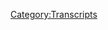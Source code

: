 {{DEFAULTSORT:
    #_TRANSCRIPT_0084:December 21, 2012
}}{{Transcript
    | title         = [[84: December 21, 2012]]
    | caption       = [https://knowledgefight.libsyn.com/knowledge-fight-december-21-2012 Listen to this episode on Libsyn]
    | episodeNumber = [[84: December 21, 2012|84]]
    | length        = 01:48:33
}}

{{MessageBox
    | header     = Warning: Bot Generated Content
    | text       = This transcript was automatically generated by transcription software and likely contains many mistakes and misattributions. Please check the audio for definitive quotes, attribution, and context.
    | image      = N3yvass4myg91.webp
    | imagewidth = 50px
    | id         = warning
}}

{{TranscriptBlock
    | name      = Unknown Speaker
    | timestamp = 00:00:00.000
    | text      = Andy in Kansas, you're on the air, thanks for holding.
}}

{{TranscriptBlock
    | name      = Unknown Speaker
    | timestamp = 00:00:05.000
    | text      = Hello Alex, I'm a first time caller, I'm a huge fan, I love your work.
}}

{{TranscriptBlock
    | name      = Unknown Speaker
    | timestamp = 00:00:10.000
    | text      = I love you.
}}

{{TranscriptBlock
    | name      = Unknown Speaker
    | timestamp = 00:00:11.000
    | text      = Hey everybody, hello, welcome back to Knowledge Fight, I'm Dan.
}}

{{TranscriptBlock
    | name      = Unknown Speaker
    | timestamp = 00:00:14.000
    | text      = I'm Jordan.
}}

{{TranscriptBlock
    | name      = Unknown Speaker
    | timestamp = 00:00:15.000
    | text      = We are a couple dudes who like to sit around, drink novelty beverages, and talk a little bit about Alex Jones.
}}

{{TranscriptBlock
    | name      = Unknown Speaker
    | timestamp = 00:00:20.000
    | text      = Oh yeah, is there a catch to it, is there a twist?
}}

{{TranscriptBlock
    | name      = Unknown Speaker
    | timestamp = 00:00:23.000
    | text      = There is a twist, I got a new camera.
}}

{{TranscriptBlock
    | name      = Unknown Speaker
    | timestamp = 00:00:25.000
    | text      = Alright, moving on.
}}

{{TranscriptBlock
    | name      = Unknown Speaker
    | timestamp = 00:00:28.000
    | text      = After everybody complaining about how dark my camera is, which fair, it's reasonable.
}}

{{TranscriptBlock
    | name      = Unknown Speaker
    | timestamp = 00:00:33.000
    | text      = You know, I kind of liked it, it gave you a sense of mystery.
}}

{{TranscriptBlock
    | name      = Unknown Speaker
    | timestamp = 00:00:36.000
    | text      = Certainly, certainly.
}}

{{TranscriptBlock
    | name      = Unknown Speaker
    | timestamp = 00:00:37.000
    | text      = Unlike Alex Jones, you don't crave the spotlight, in fact, you crave the darkness.
}}

{{TranscriptBlock
    | name      = Unknown Speaker
    | timestamp = 00:00:42.000
    | text      = I do, I want to hide in a hole and make fun of his dumb ass.
}}

{{TranscriptBlock
    | name      = Unknown Speaker
    | timestamp = 00:00:45.000
    | text      = Right.
}}

{{TranscriptBlock
    | name      = Unknown Speaker
    | timestamp = 00:00:46.000
    | text      = But now that the camera's on, you can see my luxuriant curls, everybody can, okay, who cares.
}}

{{TranscriptBlock
    | name      = Unknown Speaker
    | timestamp = 00:00:51.000
    | text      = Alright Dan.
}}

{{TranscriptBlock
    | name      = Unknown Speaker
    | timestamp = 00:00:52.000
    | text      = The twist is, I know a lot about Alex Jones, and you sir, do not.
}}

{{TranscriptBlock
    | name      = Unknown Speaker
    | timestamp = 00:00:55.000
    | text      = I don't know anything about Alex Jones.
}}

{{TranscriptBlock
    | name      = Unknown Speaker
    | timestamp = 00:00:56.000
    | text      = Right, there's where we find our fun.
}}

{{TranscriptBlock
    | name      = Unknown Speaker
    | timestamp = 00:00:58.000
    | text      = Today we're going to be doing an interesting, in-depth exploration of a past event.
}}

{{TranscriptBlock
    | name      = Unknown Speaker
    | timestamp = 00:01:04.000
    | text      = Alright.
}}

{{TranscriptBlock
    | name      = Unknown Speaker
    | timestamp = 00:01:05.000
    | text      = Well, we were going to do this at our live show that we had to cancel.
}}

{{TranscriptBlock
    | name      = Unknown Speaker
    | timestamp = 00:01:08.000
    | text      = Oh, okay.
}}

{{TranscriptBlock
    | name      = Unknown Speaker
    | timestamp = 00:01:09.000
    | text      = And so I had it prepared.
}}

{{TranscriptBlock
    | name      = Unknown Speaker
    | timestamp = 00:01:10.000
    | text      = Here we go.
}}

{{TranscriptBlock
    | name      = Unknown Speaker
    | timestamp = 00:01:11.000
    | text      = And so today we will be going over what Alex Jones did on December 21st, 2012.
}}

{{TranscriptBlock
    | name      = Unknown Speaker
    | timestamp = 00:01:16.000
    | text      = Oh boy.
}}

{{TranscriptBlock
    | name      = Unknown Speaker
    | timestamp = 00:01:17.000
    | text      = The day of the Mayan apocalypse, Alex Jones got on air and had some fun.
}}

{{TranscriptBlock
    | name      = Unknown Speaker
    | timestamp = 00:01:22.000
    | text      = Did it happen?
}}

{{TranscriptBlock
    | name      = Unknown Speaker
    | timestamp = 00:01:23.000
    | text      = It didn't.
}}

{{TranscriptBlock
    | name      = Unknown Speaker
    | timestamp = 00:01:24.000
    | text      = It didn't happen?
}}

{{TranscriptBlock
    | name      = Unknown Speaker
    | timestamp = 00:01:25.000
    | text      = We can confirm that the world is still here.
}}

{{TranscriptBlock
    | name      = Unknown Speaker
    | timestamp = 00:01:27.000
    | text      = We will be drinking FAGO today in honor of the great ICP.
}}

{{TranscriptBlock
    | name      = Unknown Speaker
    | timestamp = 00:01:32.000
    | text      = Whoop, whoop.
}}

{{TranscriptBlock
    | name      = Unknown Speaker
    | timestamp = 00:01:33.000
    | text      = Whoop, whoop.
}}

{{TranscriptBlock
    | name      = Unknown Speaker
    | timestamp = 00:01:34.000
    | text      = Descending upon DC to fight the anti-fascists.
}}

{{TranscriptBlock
    | name      = Unknown Speaker
    | timestamp = 00:01:37.000
    | text      = That's not what they're doing, that's not fair.
}}

{{TranscriptBlock
    | name      = Unknown Speaker
    | timestamp = 00:01:39.000
    | text      = Shh, quiet.
}}

{{TranscriptBlock
    | name      = Unknown Speaker
    | timestamp = 00:01:40.000
    | text      = Dan, that's what they're doing.
}}

{{TranscriptBlock
    | name      = Unknown Speaker
    | timestamp = 00:01:41.000
    | text      = That's not a fair narrative.
}}

{{TranscriptBlock
    | name      = Unknown Speaker
    | timestamp = 00:01:42.000
    | text      = Everybody's calling it that.
}}

{{TranscriptBlock
    | name      = Unknown Speaker
    | timestamp = 00:01:43.000
    | text      = I'm clear that they, I'm sure, did not put out a statement elucidating exactly what they were doing.
}}

{{TranscriptBlock
    | name      = Unknown Speaker
    | timestamp = 00:01:49.000
    | text      = They did.
}}

{{TranscriptBlock
    | name      = Unknown Speaker
    | timestamp = 00:01:50.000
    | text      = Oh, did they?
}}

{{TranscriptBlock
    | name      = Unknown Speaker
    | timestamp = 00:01:51.000
    | text      = It's very clear what they're doing.
}}

{{TranscriptBlock
    | name      = Unknown Speaker
    | timestamp = 00:01:52.000
    | text      = They've been labeled a gang by the Justice Department.
}}

{{TranscriptBlock
    | name      = Unknown Speaker
    | timestamp = 00:01:54.000
    | text      = Yeah.
}}

{{TranscriptBlock
    | name      = Unknown Speaker
    | timestamp = 00:01:55.000
    | text      = The Juggalos are labeled a gang and that is fucking incredibly inappropriate.
}}

{{TranscriptBlock
    | name      = Unknown Speaker
    | timestamp = 00:02:00.000
    | text      = Not just that, but they've, because of that, they have had their kids taken away.
}}

{{TranscriptBlock
    | name      = Unknown Speaker
    | timestamp = 00:02:04.000
    | text      = Right.
}}

{{TranscriptBlock
    | name      = Unknown Speaker
    | timestamp = 00:02:05.000
    | text      = Like, all of this shit, they've lost jobs because it's like, you're in a-
}}

{{TranscriptBlock
    | name      = Unknown Speaker
    | timestamp = 00:02:08.000
    | text      = Or lost parole if they went to jail for something.
}}

{{TranscriptBlock
    | name      = Unknown Speaker
    | timestamp = 00:02:11.000
    | text      = Yeah.
}}

{{TranscriptBlock
    | name      = Unknown Speaker
    | timestamp = 00:02:12.000
    | text      = Any offenses.
}}

{{TranscriptBlock
    | name      = Unknown Speaker
    | timestamp = 00:02:13.000
    | text      = It's probable cause to be searched if you get pulled over and you have a hatchet man tattoo.
}}

{{TranscriptBlock
    | name      = Unknown Speaker
    | timestamp = 00:02:17.000
    | text      = Man.
}}

{{TranscriptBlock
    | name      = Unknown Speaker
    | timestamp = 00:02:18.000
    | text      = Stuff like that.
}}

{{TranscriptBlock
    | name      = Unknown Speaker
    | timestamp = 00:02:19.000
    | text      = It's incredibly ridiculous.
}}

{{TranscriptBlock
    | name      = Unknown Speaker
    | timestamp = 00:02:20.000
    | text      = Yeah, that's fucked up.
}}

{{TranscriptBlock
    | name      = Unknown Speaker
    | timestamp = 00:02:21.000
    | text      = We stand in solidarity with our Juggalo brothers and sisters.
}}

{{TranscriptBlock
    | name      = Unknown Speaker
    | timestamp = 00:02:24.000
    | text      = Juggalos and Juggalettes.
}}

{{TranscriptBlock
    | name      = Unknown Speaker
    | timestamp = 00:02:25.000
    | text      = Big whoop whoop going out to you.
}}

{{TranscriptBlock
    | name      = Unknown Speaker
    | timestamp = 00:02:27.000
    | text      = I love everything about you except your music and the face paint.
}}

{{TranscriptBlock
    | name      = Unknown Speaker
    | timestamp = 00:02:30.000
    | text      = I wish you would stop saying whoop whoop.
}}

{{TranscriptBlock
    | name      = Unknown Speaker
    | timestamp = 00:02:32.000
    | text      = That's what I would wish.
}}

{{TranscriptBlock
    | name      = Unknown Speaker
    | timestamp = 00:02:33.000
    | text      = Would you rather me talk about net-ins?
}}

{{TranscriptBlock
    | name      = Unknown Speaker
    | timestamp = 00:02:35.000
    | text      = I would rather you say Facebook.
}}

{{TranscriptBlock
    | name      = Unknown Speaker
    | timestamp = 00:02:37.000
    | text      = That'll come at the end of the show.
}}

{{TranscriptBlock
    | name      = Unknown Speaker
    | timestamp = 00:02:38.000
    | text      = Yeah, I know.
}}

{{TranscriptBlock
    | name      = Unknown Speaker
    | timestamp = 00:02:39.000
    | text      = But before we get to any of our business, I'd like to give a shout out to our new donator.
}}

{{TranscriptBlock
    | name      = Unknown Speaker
    | timestamp = 00:02:42.000
    | text      = Oh shit.
}}

{{TranscriptBlock
    | name      = Unknown Speaker
    | timestamp = 00:02:43.000
    | text      = What's going on out there, Jesse?
}}

{{TranscriptBlock
    | name      = Unknown Speaker
    | timestamp = 00:02:45.000
    | text      = Oops.
}}

{{TranscriptBlock
    | name      = Unknown Speaker
    | timestamp = 00:02:46.000
    | text      = I'm a policy wonk.
}}

{{TranscriptBlock
    | name      = Unknown Speaker
    | timestamp = 00:02:48.000
    | text      = Thank you so much for joining up with the team.
}}

{{TranscriptBlock
    | name      = Unknown Speaker
    | timestamp = 00:02:50.000
    | text      = We really appreciate it.
}}

{{TranscriptBlock
    | name      = Unknown Speaker
    | timestamp = 00:02:51.000
    | text      = If you out there would like to become a policy wonk, you may do so by going to our website,
}}

{{TranscriptBlock
    | name      = Unknown Speaker
    | timestamp = 00:02:55.000
    | text      = which is knowledgefight.com, clicking the support the show button, and we will take
}}

{{TranscriptBlock
    | name      = Unknown Speaker
    | timestamp = 00:03:01.000
    | text      = all your money.
}}

{{TranscriptBlock
    | name      = Unknown Speaker
    | timestamp = 00:03:05.000
    | text      = That's naked capitalism right there, Dan.
}}

{{TranscriptBlock
    | name      = Unknown Speaker
    | timestamp = 00:03:07.000
    | text      = Not happy with how that came out of my mouth.
}}

{{TranscriptBlock
    | name      = Unknown Speaker
    | timestamp = 00:03:08.000
    | text      = Naked capitalism.
}}

{{TranscriptBlock
    | name      = Unknown Speaker
    | timestamp = 00:03:09.000
    | text      = Awful.
}}

{{TranscriptBlock
    | name      = Unknown Speaker
    | timestamp = 00:03:10.000
    | text      = You know what the issue is?
}}

{{TranscriptBlock
    | name      = Unknown Speaker
    | timestamp = 00:03:11.000
    | text      = What's the issue, Dan?
}}

{{TranscriptBlock
    | name      = Unknown Speaker
    | timestamp = 00:03:12.000
    | text      = I've recorded with a couple other people in the last week.
}}

{{TranscriptBlock
    | name      = Unknown Speaker
    | timestamp = 00:03:14.000
    | text      = Oh yeah, by the way, just to let everybody know, all the other co-hosts suck, and I'm
}}

{{TranscriptBlock
    | name      = Unknown Speaker
    | timestamp = 00:03:20.000
    | text      = so happy that I have perfect job security.
}}

{{TranscriptBlock
    | name      = Unknown Speaker
    | timestamp = 00:03:23.000
    | text      = Bitter.
}}

{{TranscriptBlock
    | name      = Unknown Speaker
    | timestamp = 00:03:24.000
    | text      = No, I'm just kidding.
}}

{{TranscriptBlock
    | name      = Unknown Speaker
    | timestamp = 00:03:25.000
    | text      = They were great.
}}

{{TranscriptBlock
    | name      = Unknown Speaker
    | timestamp = 00:03:26.000
    | text      = They were great.
}}

{{TranscriptBlock
    | name      = Unknown Speaker
    | timestamp = 00:03:27.000
    | text      = But it's thrilling to be back here with you.
}}

{{TranscriptBlock
    | name      = Unknown Speaker
    | timestamp = 00:03:29.000
    | text      = And then also just the work of doing it every day, I started to get used to it.
}}

{{TranscriptBlock
    | name      = Unknown Speaker
    | timestamp = 00:03:33.000
    | text      = And then taking a couple days off, I'm like, I'm eager.
}}

{{TranscriptBlock
    | name      = Unknown Speaker
    | timestamp = 00:03:36.000
    | text      = I'm eager for the fray.
}}

{{TranscriptBlock
    | name      = Unknown Speaker
    | timestamp = 00:03:38.000
    | text      = You also didn't know what to do with yourself for those couple of days.
}}

{{TranscriptBlock
    | name      = Unknown Speaker
    | timestamp = 00:03:41.000
    | text      = You're just sitting here staring at the computer.
}}

{{TranscriptBlock
    | name      = Unknown Speaker
    | timestamp = 00:03:43.000
    | text      = Like, should I just livestream me?
}}

{{TranscriptBlock
    | name      = Unknown Speaker
    | timestamp = 00:03:46.000
    | text      = Is that what I need to do?
}}

{{TranscriptBlock
    | name      = Unknown Speaker
    | timestamp = 00:03:47.000
    | text      = I did think about it.
}}

{{TranscriptBlock
    | name      = Unknown Speaker
    | timestamp = 00:03:49.000
    | text      = Of course you did.
}}

{{TranscriptBlock
    | name      = Unknown Speaker
    | timestamp = 00:03:50.000
    | text      = This may quickly become an addiction.
}}

{{TranscriptBlock
    | name      = Unknown Speaker
    | timestamp = 00:03:52.000
    | text      = But instead, I just sort of thought about cleaning my room and did not.
}}

{{TranscriptBlock
    | name      = Unknown Speaker
    | timestamp = 00:03:57.000
    | text      = And that was about the story.
}}

{{TranscriptBlock
    | name      = Unknown Speaker
    | timestamp = 00:03:59.000
    | text      = I believe you.
}}

{{TranscriptBlock
    | name      = Unknown Speaker
    | timestamp = 00:04:00.000
    | text      = Thanks.
}}

{{TranscriptBlock
    | name      = Unknown Speaker
    | timestamp = 00:04:01.000
    | text      = So let's get into it.
}}

{{TranscriptBlock
    | name      = Unknown Speaker
    | timestamp = 00:04:03.000
    | text      = Before we get into the actual episode, here is a fun out of context drop from Alex Jones.
}}

{{TranscriptBlock
    | name      = Unknown Speaker
    | timestamp = 00:04:09.000
    | text      = Top French weatherman.
}}

{{TranscriptBlock
    | name      = Unknown Speaker
    | timestamp = 00:04:11.000
    | text      = See, that wasn't even politically incorrect.
}}

{{TranscriptBlock
    | name      = Unknown Speaker
    | timestamp = 00:04:13.000
    | text      = He should have been a weather person, even though he is a man.
}}

{{TranscriptBlock
    | name      = Unknown Speaker
    | timestamp = 00:04:15.000
    | text      = See, this is how far this goes.
}}

{{TranscriptBlock
    | name      = Unknown Speaker
    | timestamp = 00:04:17.000
    | text      = Back to the dark ages.
}}

{{TranscriptBlock
    | name      = Unknown Speaker
    | timestamp = 00:04:18.000
    | text      = Top French weatherman.
}}

{{TranscriptBlock
    | name      = Unknown Speaker
    | timestamp = 00:04:19.000
    | text      = Weatherman.
}}

{{TranscriptBlock
    | name      = Unknown Speaker
    | timestamp = 00:04:20.000
    | text      = Weatherman.
}}

{{TranscriptBlock
    | name      = Unknown Speaker
    | timestamp = 00:04:21.000
    | text      = Weatherman.
}}

{{TranscriptBlock
    | name      = Unknown Speaker
    | timestamp = 00:04:22.000
    | text      = Weatherman.
}}

{{TranscriptBlock
    | name      = Unknown Speaker
    | timestamp = 00:04:23.000
    | text      = Weatherman.
}}

{{TranscriptBlock
    | name      = Unknown Speaker
    | timestamp = 00:04:24.000
    | text      = He just screams weatherman.
}}

{{TranscriptBlock
    | name      = Unknown Speaker
    | timestamp = 00:04:26.000
    | text      = Weatherman.
}}

{{TranscriptBlock
    | name      = Unknown Speaker
    | timestamp = 00:04:27.000
    | text      = He's furious about it.
}}

{{TranscriptBlock
    | name      = Unknown Speaker
    | timestamp = 00:04:28.000
    | text      = I like the smallest, dumbest thing he can think of.
}}

{{TranscriptBlock
    | name      = Unknown Speaker
    | timestamp = 00:04:32.000
    | text      = No one is complaining about weatherman, especially now.
}}

{{TranscriptBlock
    | name      = Unknown Speaker
    | timestamp = 00:04:36.000
    | text      = He's a man.
}}

{{TranscriptBlock
    | name      = Unknown Speaker
    | timestamp = 00:04:37.000
    | text      = We have the Mayan apocalypse to deal with.
}}

{{TranscriptBlock
    | name      = Unknown Speaker
    | timestamp = 00:04:40.000
    | text      = Who cares if it's weatherman or not?
}}

{{TranscriptBlock
    | name      = Unknown Speaker
    | timestamp = 00:04:42.000
    | text      = Fair point.
}}

{{TranscriptBlock
    | name      = Unknown Speaker
    | timestamp = 00:04:43.000
    | text      = That clip is actually from a 2015 episode.
}}

{{TranscriptBlock
    | name      = Unknown Speaker
    | timestamp = 00:04:46.000
    | text      = You fucking liar.
}}

{{TranscriptBlock
    | name      = Unknown Speaker
    | timestamp = 00:04:47.000
    | text      = I didn't say it was from this episode.
}}

{{TranscriptBlock
    | name      = Unknown Speaker
    | timestamp = 00:04:49.000
    | text      = It's an out of context drop of Alex.
}}

{{TranscriptBlock
    | name      = Unknown Speaker
    | timestamp = 00:04:50.000
    | text      = You implied it.
}}

{{TranscriptBlock
    | name      = Unknown Speaker
    | timestamp = 00:04:51.000
    | text      = You implied it.
}}

{{TranscriptBlock
    | name      = Unknown Speaker
    | timestamp = 00:04:52.000
    | text      = I didn't imply shit.
}}

{{TranscriptBlock
    | name      = Unknown Speaker
    | timestamp = 00:04:53.000
    | text      = Absolutely.
}}

{{TranscriptBlock
    | name      = Unknown Speaker
    | timestamp = 00:04:54.000
    | text      = Up until this point, they have always been from the relevant episodes, but I couldn't
}}

{{TranscriptBlock
    | name      = Unknown Speaker
    | timestamp = 00:04:56.000
    | text      = find a good snippet from this, because there's just wholesale insanity throughout.
}}

{{TranscriptBlock
    | name      = Unknown Speaker
    | timestamp = 00:05:01.000
    | text      = So, Jordan, let's talk a little bit about the Mayan apocalypse.
}}

{{TranscriptBlock
    | name      = Unknown Speaker
    | timestamp = 00:05:04.000
    | text      = I want to talk more about this top weatherman.
}}

{{TranscriptBlock
    | name      = Unknown Speaker
    | timestamp = 00:05:07.000
    | text      = How do you get to be the top weatherman?
}}

{{TranscriptBlock
    | name      = Unknown Speaker
    | timestamp = 00:05:09.000
    | text      = Was there a competition?
}}

{{TranscriptBlock
    | name      = Unknown Speaker
    | timestamp = 00:05:10.000
    | text      = You've got to pay the cost to be the boss.
}}

{{TranscriptBlock
    | name      = Unknown Speaker
    | timestamp = 00:05:12.000
    | text      = I don't know what that means.
}}

{{TranscriptBlock
    | name      = Unknown Speaker
    | timestamp = 00:05:13.000
    | text      = You've got to go through all the ranks.
}}

{{TranscriptBlock
    | name      = Unknown Speaker
    | timestamp = 00:05:16.000
    | text      = It's sort of like a Mortal Kombat tournament.
}}

{{TranscriptBlock
    | name      = Unknown Speaker
    | timestamp = 00:05:18.000
    | text      = Yeah, so you've got the challenge thing where there's the obelisk.
}}

{{TranscriptBlock
    | name      = Unknown Speaker
    | timestamp = 00:05:22.000
    | text      = Don't step to Tom Skilling.
}}

{{TranscriptBlock
    | name      = Unknown Speaker
    | timestamp = 00:05:25.000
    | text      = He's murdered many a man to get to the top of Chicago's weatherman game.
}}

{{TranscriptBlock
    | name      = Unknown Speaker
    | timestamp = 00:05:32.000
    | text      = The context of that drop was that this French weatherman was saying that climate change
}}

{{TranscriptBlock
    | name      = Unknown Speaker
    | timestamp = 00:05:37.000
    | text      = isn't real.
}}

{{TranscriptBlock
    | name      = Unknown Speaker
    | timestamp = 00:05:38.000
    | text      = So, we have to go to France's top weatherman to get some good climate change denial from
}}

{{TranscriptBlock
    | name      = Unknown Speaker
    | timestamp = 00:05:45.000
    | text      = Alex.
}}

{{TranscriptBlock
    | name      = Unknown Speaker
    | timestamp = 00:05:46.000
    | text      = If I had taken out more of that drop, it gets really funny, because he's like, look, I don't
}}

{{TranscriptBlock
    | name      = Unknown Speaker
    | timestamp = 00:05:50.000
    | text      = want to say bad things about the French.
}}

{{TranscriptBlock
    | name      = Unknown Speaker
    | timestamp = 00:05:52.000
    | text      = Who does?
}}

{{TranscriptBlock
    | name      = Unknown Speaker
    | timestamp = 00:05:53.000
    | text      = Yeah.
}}

{{TranscriptBlock
    | name      = Unknown Speaker
    | timestamp = 00:05:54.000
    | text      = Who does want to say bad things about the French?
}}

{{TranscriptBlock
    | name      = Unknown Speaker
    | timestamp = 00:05:57.000
    | text      = I'm sure it's never happened before.
}}

{{TranscriptBlock
    | name      = Unknown Speaker
    | timestamp = 00:05:59.000
    | text      = Look, they did that freedom fries thing.
}}

{{TranscriptBlock
    | name      = Unknown Speaker
    | timestamp = 00:06:01.000
    | text      = That was fun.
}}

{{TranscriptBlock
    | name      = Unknown Speaker
    | timestamp = 00:06:02.000
    | text      = Nobody has ever called them cheese-eating surrender monkeys, I'm sure.
}}

{{TranscriptBlock
    | name      = Unknown Speaker
    | timestamp = 00:06:05.000
    | text      = Never.
}}

{{TranscriptBlock
    | name      = Unknown Speaker
    | timestamp = 00:06:06.000
    | text      = I'm sure.
}}

{{TranscriptBlock
    | name      = Unknown Speaker
    | timestamp = 00:06:07.000
    | text      = Uh-oh.
}}

{{TranscriptBlock
    | name      = Unknown Speaker
    | timestamp = 00:06:08.000
    | text      = Uh-oh.
}}

{{TranscriptBlock
    | name      = Unknown Speaker
    | timestamp = 00:06:09.000
    | text      = I think the stream might have dropped a tiny bit.
}}

{{TranscriptBlock
    | name      = Unknown Speaker
    | timestamp = 00:06:11.000
    | text      = If it does, I apologize.
}}

{{TranscriptBlock
    | name      = Unknown Speaker
    | timestamp = 00:06:13.000
    | text      = It'll be up in a second.
}}

{{TranscriptBlock
    | name      = Unknown Speaker
    | timestamp = 00:06:15.000
    | text      = So, let's jump into this.
}}

{{TranscriptBlock
    | name      = Unknown Speaker
    | timestamp = 00:06:17.000
    | text      = We are in 2012.
}}

{{TranscriptBlock
    | name      = Unknown Speaker
    | timestamp = 00:06:19.000
    | text      = Okay, we are back online as best I can tell.
}}

{{TranscriptBlock
    | name      = Unknown Speaker
    | timestamp = 00:06:22.000
    | text      = Sorry about that.
}}

{{TranscriptBlock
    | name      = Unknown Speaker
    | timestamp = 00:06:23.000
    | text      = We are here in 2012, and we will begin the episode with Alex Jones giving his take on
}}

{{TranscriptBlock
    | name      = Unknown Speaker
    | timestamp = 00:06:29.000
    | text      = what's going to happen and what is happening that day.
}}

{{TranscriptBlock
    | name      = Unknown Speaker
    | timestamp = 00:06:31.000
    | text      = Naturally.
}}

{{TranscriptBlock
    | name      = Unknown Speaker
    | timestamp = 00:06:32.000
    | text      = It is the vaunted, dreaded day.
}}

{{TranscriptBlock
    | name      = Unknown Speaker
    | timestamp = 00:06:37.000
    | text      = The day of the pole shift.
}}

{{TranscriptBlock
    | name      = Unknown Speaker
    | timestamp = 00:06:39.000
    | text      = The day of the planets aligning with the sun in a magnetic field set to trigger.
}}

{{TranscriptBlock
    | name      = Unknown Speaker
    | timestamp = 00:06:46.000
    | text      = I want to say something really quick before we go.
}}

{{TranscriptBlock
    | name      = Unknown Speaker
    | timestamp = 00:06:48.000
    | text      = Planets aligning with the sun.
}}

{{TranscriptBlock
    | name      = Unknown Speaker
    | timestamp = 00:06:50.000
    | text      = Now, I am not a spaceologist.
}}

{{TranscriptBlock
    | name      = Unknown Speaker
    | timestamp = 00:06:54.000
    | text      = No?
}}

{{TranscriptBlock
    | name      = Unknown Speaker
    | timestamp = 00:06:55.000
    | text      = No.
}}

{{TranscriptBlock
    | name      = Unknown Speaker
    | timestamp = 00:06:56.000
    | text      = Is that a thing?
}}

{{TranscriptBlock
    | name      = Unknown Speaker
    | timestamp = 00:06:57.000
    | text      = But I would guarantee that the planets did not line up with the sun.
}}

{{TranscriptBlock
    | name      = Unknown Speaker
    | timestamp = 00:07:00.000
    | text      = I don't believe they did.
}}

{{TranscriptBlock
    | name      = Unknown Speaker
    | timestamp = 00:07:01.000
    | text      = The reason I paused is...
}}

{{TranscriptBlock
    | name      = Unknown Speaker
    | timestamp = 00:07:02.000
    | text      = They did in the movie Hercules.
}}

{{TranscriptBlock
    | name      = Unknown Speaker
    | timestamp = 00:07:03.000
    | text      = I want to point out that I'm triggered by Alex Jones doing that voice.
}}

{{TranscriptBlock
    | name      = Unknown Speaker
    | timestamp = 00:07:08.000
    | text      = It's one of the only things that really makes me mad is when he does that fake voice.
}}

{{TranscriptBlock
    | name      = Unknown Speaker
    | timestamp = 00:07:14.000
    | text      = And when he says hubris.
}}

{{TranscriptBlock
    | name      = Unknown Speaker
    | timestamp = 00:07:16.000
    | text      = Those two things really fucking make me angry as hell.
}}

{{TranscriptBlock
    | name      = Unknown Speaker
    | timestamp = 00:07:20.000
    | text      = You can't add that many syllables.
}}

{{TranscriptBlock
    | name      = Unknown Speaker
    | timestamp = 00:07:22.000
    | text      = That's just too many syllables.
}}

{{TranscriptBlock
    | name      = Unknown Speaker
    | timestamp = 00:07:23.000
    | text      = I shouldn't reveal this on air lest Alex Jones start doing those things all the time
}}

{{TranscriptBlock
    | name      = Unknown Speaker
    | timestamp = 00:07:27.000
    | text      = just to try and make me mad.
}}

{{TranscriptBlock
    | name      = Unknown Speaker
    | timestamp = 00:07:28.000
    | text      = That would be fun.
}}

{{TranscriptBlock
    | name      = Unknown Speaker
    | timestamp = 00:07:29.000
    | text      = But it's an uncontrollable rage.
}}

{{TranscriptBlock
    | name      = Unknown Speaker
    | timestamp = 00:07:32.000
    | text      = That'd be fun if...
}}

{{TranscriptBlock
    | name      = Unknown Speaker
    | timestamp = 00:07:33.000
    | text      = Hubris.
}}

{{TranscriptBlock
    | name      = Unknown Speaker
    | timestamp = 00:07:34.000
    | text      = In no way does he...
}}

{{TranscriptBlock
    | name      = Unknown Speaker
    | timestamp = 00:07:36.000
    | text      = That's such a perfect way to attack us because it's like only we know that he's coming at us.
}}

{{TranscriptBlock
    | name      = Unknown Speaker
    | timestamp = 00:07:42.000
    | text      = So he's not giving us any publicity or anything like that.
}}

{{TranscriptBlock
    | name      = Unknown Speaker
    | timestamp = 00:07:45.000
    | text      = It's just like a subtle fuck you.
}}

{{TranscriptBlock
    | name      = Unknown Speaker
    | timestamp = 00:07:47.000
    | text      = Hubris.
}}

{{TranscriptBlock
    | name      = Unknown Speaker
    | timestamp = 00:07:48.000
    | text      = Yeah.
}}

{{TranscriptBlock
    | name      = Unknown Speaker
    | timestamp = 00:07:49.000
    | text      = Just saying that all the time.
}}

{{TranscriptBlock
    | name      = Unknown Speaker
    | timestamp = 00:07:50.000
    | text      = Anyway, let's see what his take on 2012 is.
}}

{{TranscriptBlock
    | name      = Unknown Speaker
    | timestamp = 00:07:53.000
    | text      = Ultra massive coronal ejections from the sun fabled to vaporize the earth.
}}

{{TranscriptBlock
    | name      = Unknown Speaker
    | timestamp = 00:08:01.000
    | text      = Nibiru, Planets X, Death Comets, Thundar the Barbarian type destruction.
}}

{{TranscriptBlock
    | name      = Unknown Speaker
    | timestamp = 00:08:09.000
    | text      = Well, my friends, so far we're half way or more globally into 2012.
}}

{{TranscriptBlock
    | name      = Unknown Speaker
    | timestamp = 00:08:22.000
    | text      = And soon we can leave this hoax behind.
}}

{{TranscriptBlock
    | name      = Unknown Speaker
    | timestamp = 00:08:25.000
    | text      = And I hope there aren't any mass suicides.
}}

{{TranscriptBlock
    | name      = Unknown Speaker
    | timestamp = 00:08:28.000
    | text      = I hope there aren't any mass killings in association with it.
}}

{{TranscriptBlock
    | name      = Unknown Speaker
    | timestamp = 00:08:32.000
    | text      = There weren't.
}}

{{TranscriptBlock
    | name      = Unknown Speaker
    | timestamp = 00:08:33.000
    | text      = Because when you have the mainstream media, and that's who's pushed this,
}}

{{TranscriptBlock
    | name      = Unknown Speaker
    | timestamp = 00:08:36.000
    | text      = running around for decades saying that we probably have the end of the world.
}}

{{TranscriptBlock
    | name      = Unknown Speaker
    | timestamp = 00:08:40.000
    | text      = I mean, mainstream media is saying that.
}}

{{TranscriptBlock
    | name      = Unknown Speaker
    | timestamp = 00:08:42.000
    | text      = Giving it credence.
}}

{{TranscriptBlock
    | name      = Unknown Speaker
    | timestamp = 00:08:43.000
    | text      = I am surprised that we have not seen more deadlum.
}}

{{TranscriptBlock
    | name      = Unknown Speaker
    | timestamp = 00:08:49.000
    | text      = But I do have a report here.
}}

{{TranscriptBlock
    | name      = Unknown Speaker
    | timestamp = 00:08:51.000
    | text      = Some thought massive power outage in Annapolis marked the end of the world.
}}

{{TranscriptBlock
    | name      = Unknown Speaker
    | timestamp = 00:08:58.000
    | text      = Well, if you were on a respirator and the hospital didn't have backup power, it would be.
}}

{{TranscriptBlock
    | name      = Unknown Speaker
    | timestamp = 00:09:03.000
    | text      = And in about three to four weeks, if the power went off, the nuclear reactors would all melt down.
}}

{{TranscriptBlock
    | name      = Unknown Speaker
    | timestamp = 00:09:07.000
    | text      = There's 400 plus of those.
}}

{{TranscriptBlock
    | name      = Unknown Speaker
    | timestamp = 00:09:09.000
    | text      = There's a lot of real threats we face.
}}

{{TranscriptBlock
    | name      = Unknown Speaker
    | timestamp = 00:09:11.000
    | text      = But no one ever seems to want to get focused and concerned about those.
}}

{{TranscriptBlock
    | name      = Unknown Speaker
    | timestamp = 00:09:15.000
    | text      = They're concerned about whatever the media hypes.
}}

{{TranscriptBlock
    | name      = Unknown Speaker
    | timestamp = 00:09:20.000
    | text      = Like the weatherman.
}}

{{TranscriptBlock
    | name      = Unknown Speaker
    | timestamp = 00:09:21.000
    | text      = Sure.
}}

{{TranscriptBlock
    | name      = Unknown Speaker
    | timestamp = 00:09:22.000
    | text      = So now he's taking the high ground on disaster prediction.
}}

{{TranscriptBlock
    | name      = Unknown Speaker
    | timestamp = 00:09:31.000
    | text      = So his bullshit, it's going to be the summer of rage, is fine.
}}

{{TranscriptBlock
    | name      = Unknown Speaker
    | timestamp = 00:09:37.000
    | text      = But the mainstream media laughingly talking about how it might be the apocalypse.
}}

{{TranscriptBlock
    | name      = Unknown Speaker
    | timestamp = 00:09:43.000
    | text      = To be fair, we only know the summer of rage narratives from 2015.
}}

{{TranscriptBlock
    | name      = Unknown Speaker
    | timestamp = 00:09:46.000
    | text      = We don't know if in 2012 he was doing all that stuff.
}}

{{TranscriptBlock
    | name      = Unknown Speaker
    | timestamp = 00:09:49.000
    | text      = I assume every year is the summer of rage.
}}

{{TranscriptBlock
    | name      = Unknown Speaker
    | timestamp = 00:09:52.000
    | text      = We do know that in 1999 he was saying that there are secret concentration camps in Austin airports.
}}

{{TranscriptBlock
    | name      = Unknown Speaker
    | timestamp = 00:09:57.000
    | text      = Well, yeah.
}}

{{TranscriptBlock
    | name      = Unknown Speaker
    | timestamp = 00:09:58.000
    | text      = About Y2K.
}}

{{TranscriptBlock
    | name      = Unknown Speaker
    | timestamp = 00:10:00.000
    | text      = Yeah, but that was just responsible reporting.
}}

{{TranscriptBlock
    | name      = Unknown Speaker
    | timestamp = 00:10:02.000
    | text      = He's learned an important lesson, is what I'm getting at.
}}

{{TranscriptBlock
    | name      = Unknown Speaker
    | timestamp = 00:10:05.000
    | text      = Sure.
}}

{{TranscriptBlock
    | name      = Unknown Speaker
    | timestamp = 00:10:06.000
    | text      = I can't join in with this.
}}

{{TranscriptBlock
    | name      = Unknown Speaker
    | timestamp = 00:10:08.000
    | text      = I know Ted Anderson wants me to sell this fucking gold, but I can't do it.
}}

{{TranscriptBlock
    | name      = Unknown Speaker
    | timestamp = 00:10:12.000
    | text      = I've got to do it a different way.
}}

{{TranscriptBlock
    | name      = Unknown Speaker
    | timestamp = 00:10:14.000
    | text      = I've got to try and...
}}

{{TranscriptBlock
    | name      = Unknown Speaker
    | timestamp = 00:10:15.000
    | text      = Well, if he's going to be an outsider, he can't peddle the same narratives as CNN or whatever.
}}

{{TranscriptBlock
    | name      = Unknown Speaker
    | timestamp = 00:10:19.000
    | text      = I don't think CNN was saying that it's going to be the end of the world.
}}

{{TranscriptBlock
    | name      = Unknown Speaker
    | timestamp = 00:10:22.000
    | text      = CNN was saying it's going to be the end of the world.
}}

{{TranscriptBlock
    | name      = Unknown Speaker
    | timestamp = 00:10:23.000
    | text      = No, they weren't.
}}

{{TranscriptBlock
    | name      = Unknown Speaker
    | timestamp = 00:10:24.000
    | text      = No, I remember it clearly.
}}

{{TranscriptBlock
    | name      = Unknown Speaker
    | timestamp = 00:10:25.000
    | text      = It was not the media that was saying this.
}}

{{TranscriptBlock
    | name      = Unknown Speaker
    | timestamp = 00:10:27.000
    | text      = The media was covering weirdos on the internet who were talking about this.
}}

{{TranscriptBlock
    | name      = Unknown Speaker
    | timestamp = 00:10:31.000
    | text      = No, Barack Obama had just been re-elected and CNN was like, well, that's the end then.
}}

{{TranscriptBlock
    | name      = Unknown Speaker
    | timestamp = 00:10:36.000
    | text      = I'm going to take your guns.
}}

{{TranscriptBlock
    | name      = Unknown Speaker
    | timestamp = 00:10:38.000
    | text      = Good luck in December.
}}

{{TranscriptBlock
    | name      = Unknown Speaker
    | timestamp = 00:10:40.000
    | text      = I don't do a good Obama impression.
}}

{{TranscriptBlock
    | name      = Unknown Speaker
    | timestamp = 00:10:41.000
    | text      = No, that was not great.
}}

{{TranscriptBlock
    | name      = Unknown Speaker
    | timestamp = 00:10:43.000
    | text      = The thing that I really love about that clip is that he's like, this is stupid.
}}

{{TranscriptBlock
    | name      = Unknown Speaker
    | timestamp = 00:10:48.000
    | text      = 2012 isn't going to be anything, but also if power goes out, nuclear meltdowns within a week,
}}

{{TranscriptBlock
    | name      = Unknown Speaker
    | timestamp = 00:10:56.000
    | text      = everyone's going to be cannibals.
}}

{{TranscriptBlock
    | name      = Unknown Speaker
    | timestamp = 00:10:58.000
    | text      = Oh, of course. Ten days and that's when we start eating people.
}}

{{TranscriptBlock
    | name      = Unknown Speaker
    | timestamp = 00:11:01.000
    | text      = Yeah, so he's still trying to get some fear in there, even with his rejection of the fear ideas.
}}

{{TranscriptBlock
    | name      = Unknown Speaker
    | timestamp = 00:11:06.000
    | text      = Right, of course.
}}

{{TranscriptBlock
    | name      = Unknown Speaker
    | timestamp = 00:11:08.000
    | text      = It's not that the prophecy is going to take us down.
}}

{{TranscriptBlock
    | name      = Unknown Speaker
    | timestamp = 00:11:11.000
    | text      = It's just the end of the calendar, but if there's a power outage, we all die.
}}

{{TranscriptBlock
    | name      = Unknown Speaker
    | timestamp = 00:11:15.000
    | text      = I think that most of the sane weirdos on the internet were even pointing that stuff out,
}}

{{TranscriptBlock
    | name      = Unknown Speaker
    | timestamp = 00:11:19.000
    | text      = that it's not the end of the world as much as it is, what is it, the baktun?
}}

{{TranscriptBlock
    | name      = Unknown Speaker
    | timestamp = 00:11:23.000
    | text      = The end of the baktun?
}}

{{TranscriptBlock
    | name      = Unknown Speaker
    | timestamp = 00:11:24.000
    | text      = I don't know what that is.
}}

{{TranscriptBlock
    | name      = Unknown Speaker
    | timestamp = 00:11:25.000
    | text      = It's one of the lengths of time in the Mayan calendar.
}}

{{TranscriptBlock
    | name      = Unknown Speaker
    | timestamp = 00:11:29.000
    | text      = Oh, yeah. They just didn't make an extra calendar.
}}

{{TranscriptBlock
    | name      = Unknown Speaker
    | timestamp = 00:11:32.000
    | text      = They ran out of time.
}}

{{TranscriptBlock
    | name      = Unknown Speaker
    | timestamp = 00:11:34.000
    | text      = It's like this wall calendar ends in December.
}}

{{TranscriptBlock
    | name      = Unknown Speaker
    | timestamp = 00:11:37.000
    | text      = Alex has a different sort of explanation of what's really going on, though,
}}

{{TranscriptBlock
    | name      = Unknown Speaker
    | timestamp = 00:11:42.000
    | text      = which you might find a little interesting or you might find exactly what you would expect Alex to say.
}}

{{TranscriptBlock
    | name      = Unknown Speaker
    | timestamp = 00:11:48.000
    | text      = The globalist and many of their Illuminati writers, we had a special report on this last week that's online titled
}}

{{TranscriptBlock
    | name      = Unknown Speaker
    | timestamp = 00:11:59.000
    | text      = 2012 Doomsday Secrets Revealed that Terrence McKenna and many others in the last 30, 40 years put out this idea,
}}

{{TranscriptBlock
    | name      = Unknown Speaker
    | timestamp = 00:12:09.000
    | text      = and they actually say it's the beginning of the Luciferian age or, as New Agers would call it, the age of Aquarius.
}}

{{TranscriptBlock
    | name      = Unknown Speaker
    | timestamp = 00:12:18.000
    | text      = So this is a very important date to the Illuminists.
}}

{{TranscriptBlock
    | name      = Unknown Speaker
    | timestamp = 00:12:21.000
    | text      = A very different connotation.
}}

{{TranscriptBlock
    | name      = Unknown Speaker
    | timestamp = 00:12:23.000
    | text      = And they believe this is the kickoff of their big takeover.
}}

{{TranscriptBlock
    | name      = Unknown Speaker
    | timestamp = 00:12:29.000
    | text      = And you can notice they're moving very, very quickly on a lot of different fronts.
}}

{{TranscriptBlock
    | name      = Unknown Speaker
    | timestamp = 00:12:33.000
    | text      = Yeah, there it is. 2012 Doomsday Secrets Revealed special report.
}}

{{TranscriptBlock
    | name      = Unknown Speaker
    | timestamp = 00:12:36.000
    | text      = Just type that into your NSA two-way spy system, and it will come up for you there on Google.
}}

{{TranscriptBlock
    | name      = Unknown Speaker
    | timestamp = 00:12:44.000
    | text      = Wait, two-way spy system?
}}

{{TranscriptBlock
    | name      = Unknown Speaker
    | timestamp = 00:12:46.000
    | text      = That's what Google is.
}}

{{TranscriptBlock
    | name      = Unknown Speaker
    | timestamp = 00:12:47.000
    | text      = The NSA is spying on you, and then you Google the NSA.
}}

{{TranscriptBlock
    | name      = Unknown Speaker
    | timestamp = 00:12:50.000
    | text      = You're spying on the NSA.
}}

{{TranscriptBlock
    | name      = Unknown Speaker
    | timestamp = 00:12:51.000
    | text      = Ah, I can see you.
}}

{{TranscriptBlock
    | name      = Unknown Speaker
    | timestamp = 00:12:52.000
    | text      = I got you guys.
}}

{{TranscriptBlock
    | name      = Unknown Speaker
    | timestamp = 00:12:53.000
    | text      = Alright, alright. That's a bad system if you're the NSA.
}}

{{TranscriptBlock
    | name      = Unknown Speaker
    | timestamp = 00:12:56.000
    | text      = So he's already invalidated kind of his argument.
}}

{{TranscriptBlock
    | name      = Unknown Speaker
    | timestamp = 00:12:59.000
    | text      = Like, it's not the end of the world, it's just the beginning of Satan's reign.
}}

{{TranscriptBlock
    | name      = Unknown Speaker
    | timestamp = 00:13:03.000
    | text      = Yeah, it's not the end of the world.
}}

{{TranscriptBlock
    | name      = Unknown Speaker
    | timestamp = 00:13:05.000
    | text      = Many of these globalist Illuminati writers have pointed out that it's the beginning of Satan taking over.
}}

{{TranscriptBlock
    | name      = Unknown Speaker
    | timestamp = 00:13:11.000
    | text      = Or as New Age people would call it, the age of Aquarius, which as we all know from Greek mythology, Aquarius is Satan.
}}

{{TranscriptBlock
    | name      = Unknown Speaker
    | timestamp = 00:13:19.000
    | text      = Alex has heard a song, I think. The dawning of the age of Aquarius.
}}

{{TranscriptBlock
    | name      = Unknown Speaker
    | timestamp = 00:13:24.000
    | text      = I just wanted to get some singing in on the clock.
}}

{{TranscriptBlock
    | name      = Unknown Speaker
    | timestamp = 00:13:26.000
    | text      = I could see.
}}

{{TranscriptBlock
    | name      = Unknown Speaker
    | timestamp = 00:13:27.000
    | text      = So that's sort of where he starts out in terms of the entirety of the narrative of 2012.
}}

{{TranscriptBlock
    | name      = Unknown Speaker
    | timestamp = 00:13:35.000
    | text      = Right, it's not a disaster, but it is a disaster.
}}

{{TranscriptBlock
    | name      = Unknown Speaker
    | timestamp = 00:13:39.000
    | text      = And it might be Satan.
}}

{{TranscriptBlock
    | name      = Unknown Speaker
    | timestamp = 00:13:40.000
    | text      = Yeah.
}}

{{TranscriptBlock
    | name      = Unknown Speaker
    | timestamp = 00:13:41.000
    | text      = But not because of the Mayans, that's the globalists.
}}

{{TranscriptBlock
    | name      = Unknown Speaker
    | timestamp = 00:13:44.000
    | text      = Just in case something really bad happens, it's the globalists.
}}

{{TranscriptBlock
    | name      = Unknown Speaker
    | timestamp = 00:13:47.000
    | text      = Are we sure the globalists haven't been around for 7,000 years?
}}

{{TranscriptBlock
    | name      = Unknown Speaker
    | timestamp = 00:13:51.000
    | text      = I don't know. I mean, they are big into child sacrifice, so we know a lot of those Mesoamerican societies involved some measure of child sacrifice.
}}

{{TranscriptBlock
    | name      = Unknown Speaker
    | timestamp = 00:14:00.000
    | text      = Human sacrifice, cutting heads off at the top of a pyramid, that whole thing?
}}

{{TranscriptBlock
    | name      = Unknown Speaker
    | timestamp = 00:14:03.000
    | text      = Unfortunately, Alex doesn't have a lot of time to ruminate on this.
}}

{{TranscriptBlock
    | name      = Unknown Speaker
    | timestamp = 00:14:06.000
    | text      = Of course.
}}

{{TranscriptBlock
    | name      = Unknown Speaker
    | timestamp = 00:14:07.000
    | text      = Because he has to do what I would describe as a set piece. I think this is a sketch that ends up happening.
}}

{{TranscriptBlock
    | name      = Unknown Speaker
    | timestamp = 00:14:13.000
    | text      = Somebody's gonna jump the gorge?
}}

{{TranscriptBlock
    | name      = Unknown Speaker
    | timestamp = 00:14:15.000
    | text      = He jumps something. It might be reminiscent of a shark.
}}

{{TranscriptBlock
    | name      = Unknown Speaker
    | timestamp = 00:14:20.000
    | text      = And I'll let this play out for you.
}}

{{TranscriptBlock
    | name      = Unknown Speaker
    | timestamp = 00:14:23.000
    | text      = First off, let me show you some Second Amendment news here that is just, again, absolutely off the charts.
}}

{{TranscriptBlock
    | name      = Unknown Speaker
    | timestamp = 00:14:31.000
    | text      = The Secret Service is here? Well, bring them in here.
}}

{{TranscriptBlock
    | name      = Unknown Speaker
    | timestamp = 00:14:34.000
    | text      = Bring them in here or I need a live mic. Okay?
}}

{{TranscriptBlock
    | name      = Unknown Speaker
    | timestamp = 00:14:38.000
    | text      = I mean, if they want me, they can come in here.
}}

{{TranscriptBlock
    | name      = Unknown Speaker
    | timestamp = 00:14:42.000
    | text      = Anyways, ladies and gentlemen, this is not the first time the Secret Service has been here.
}}

{{TranscriptBlock
    | name      = Unknown Speaker
    | timestamp = 00:14:47.000
    | text      = Just nobody talk to them. They gotta come in here if they want to talk.
}}

{{TranscriptBlock
    | name      = Unknown Speaker
    | timestamp = 00:14:50.000
    | text      = Or they can go get a warrant or whatever they want.
}}

{{TranscriptBlock
    | name      = Unknown Speaker
    | timestamp = 00:14:53.000
    | text      = Anyways, getting back to what I was saying.
}}

{{TranscriptBlock
    | name      = Unknown Speaker
    | timestamp = 00:14:55.000
    | text      = What?
}}

{{TranscriptBlock
    | name      = Unknown Speaker
    | timestamp = 00:14:56.000
    | text      = The globalists are scared right now because they know that you're aware of their program.
}}

{{TranscriptBlock
    | name      = Unknown Speaker
    | timestamp = 00:15:01.000
    | text      = So that wasn't what he was saying before. But also, I don't believe the Secret Service is there.
}}

{{TranscriptBlock
    | name      = Unknown Speaker
    | timestamp = 00:15:09.000
    | text      = Why would the Secret Service be there unless they were acting in their capacity as protectors of the Department of Treasury and he's been counterfeiting shit?
}}

{{TranscriptBlock
    | name      = Unknown Speaker
    | timestamp = 00:15:18.000
    | text      = It's the beginning of the age of Lucifer. They've come to neutralize me before it kicks off.
}}

{{TranscriptBlock
    | name      = Unknown Speaker
    | timestamp = 00:15:23.000
    | text      = The Secret Service.
}}

{{TranscriptBlock
    | name      = Unknown Speaker
    | timestamp = 00:15:24.000
    | text      = Yeah, they're in on it. Come on.
}}

{{TranscriptBlock
    | name      = Unknown Speaker
    | timestamp = 00:15:26.000
    | text      = Secret Service.
}}

{{TranscriptBlock
    | name      = Unknown Speaker
    | timestamp = 00:15:28.000
    | text      = So secret, that service.
}}

{{TranscriptBlock
    | name      = Unknown Speaker
    | timestamp = 00:15:30.000
    | text      = One of Alex's big things that he says is that the Secret Service and FBI have come by his studio before.
}}

{{TranscriptBlock
    | name      = Unknown Speaker
    | timestamp = 00:15:35.000
    | text      = Oh, they just hang out.
}}

{{TranscriptBlock
    | name      = Unknown Speaker
    | timestamp = 00:15:36.000
    | text      = Because he's had commenters on his message boards that have threatened to kill the president.
}}

{{TranscriptBlock
    | name      = Unknown Speaker
    | timestamp = 00:15:41.000
    | text      = Naturally.
}}

{{TranscriptBlock
    | name      = Unknown Speaker
    | timestamp = 00:15:42.000
    | text      = And stuff like that. He's like, ah, they're just stupid trolls and the fucking FBI has got to come down here and shake me up about it.
}}

{{TranscriptBlock
    | name      = Unknown Speaker
    | timestamp = 00:15:48.000
    | text      = So that even...
}}

{{TranscriptBlock
    | name      = Unknown Speaker
    | timestamp = 00:15:50.000
    | text      = That doesn't make any sense at all.
}}

{{TranscriptBlock
    | name      = Unknown Speaker
    | timestamp = 00:15:52.000
    | text      = No.
}}

{{TranscriptBlock
    | name      = Unknown Speaker
    | timestamp = 00:15:53.000
    | text      = Period.
}}

{{TranscriptBlock
    | name      = Unknown Speaker
    | timestamp = 00:15:54.000
    | text      = Why would the FBI go to Alex, give up the IP addresses of your commenters?
}}

{{TranscriptBlock
    | name      = Unknown Speaker
    | timestamp = 00:15:58.000
    | text      = It's like, I don't have that.
}}

{{TranscriptBlock
    | name      = Unknown Speaker
    | timestamp = 00:15:59.000
    | text      = They have the IP addresses.
}}

{{TranscriptBlock
    | name      = Unknown Speaker
    | timestamp = 00:16:01.000
    | text      = Right.
}}

{{TranscriptBlock
    | name      = Unknown Speaker
    | timestamp = 00:16:02.000
    | text      = It's not hard.
}}

{{TranscriptBlock
    | name      = Unknown Speaker
    | timestamp = 00:16:03.000
    | text      = It's sort of nonsensical, but I do believe there's a chance that they may have come at some point in the past.
}}

{{TranscriptBlock
    | name      = Unknown Speaker
    | timestamp = 00:16:09.000
    | text      = Okay.
}}

{{TranscriptBlock
    | name      = Unknown Speaker
    | timestamp = 00:16:10.000
    | text      = Over something like that.
}}

{{TranscriptBlock
    | name      = Unknown Speaker
    | timestamp = 00:16:11.000
    | text      = I doubt it.
}}

{{TranscriptBlock
    | name      = Unknown Speaker
    | timestamp = 00:16:12.000
    | text      = Because if you go to Infowars, the comments are not to be believed.
}}

{{TranscriptBlock
    | name      = Unknown Speaker
    | timestamp = 00:16:16.000
    | text      = There's a lot of vitriol and anger and threats.
}}

{{TranscriptBlock
    | name      = Unknown Speaker
    | timestamp = 00:16:18.000
    | text      = Yeah.
}}

{{TranscriptBlock
    | name      = Unknown Speaker
    | timestamp = 00:16:19.000
    | text      = Well, I guess that is to be believed.
}}

{{TranscriptBlock
    | name      = Unknown Speaker
    | timestamp = 00:16:20.000
    | text      = Right.
}}

{{TranscriptBlock
    | name      = Unknown Speaker
    | timestamp = 00:16:21.000
    | text      = So I could see...
}}

{{TranscriptBlock
    | name      = Unknown Speaker
    | timestamp = 00:16:22.000
    | text      = The only people who would come if the FBI showed up was Alex Jones.
}}

{{TranscriptBlock
    | name      = Unknown Speaker
    | timestamp = 00:16:27.000
    | text      = You see what I'm saying?
}}

{{TranscriptBlock
    | name      = Unknown Speaker
    | timestamp = 00:16:28.000
    | text      = Because he'd be like, this confirms everything I've ever said.
}}

{{TranscriptBlock
    | name      = Unknown Speaker
    | timestamp = 00:16:31.000
    | text      = I'm a victim.
}}

{{TranscriptBlock
    | name      = Unknown Speaker
    | timestamp = 00:16:32.000
    | text      = It would be orgasmic on air.
}}

{{TranscriptBlock
    | name      = Unknown Speaker
    | timestamp = 00:16:34.000
    | text      = Yeah.
}}

{{TranscriptBlock
    | name      = Unknown Speaker
    | timestamp = 00:16:35.000
    | text      = It would be unbelievable.
}}

{{TranscriptBlock
    | name      = Unknown Speaker
    | timestamp = 00:16:36.000
    | text      = So one of the reasons I don't believe that it is real is because at no point is there...
}}

{{TranscriptBlock
    | name      = Unknown Speaker
    | timestamp = 00:16:41.000
    | text      = Because everything he says is a lie?
}}

{{TranscriptBlock
    | name      = Unknown Speaker
    | timestamp = 00:16:42.000
    | text      = Well, there's that.
}}

{{TranscriptBlock
    | name      = Unknown Speaker
    | timestamp = 00:16:43.000
    | text      = So it plays out.
}}

{{TranscriptBlock
    | name      = Unknown Speaker
    | timestamp = 00:16:45.000
    | text      = And here's the next clip of him talking about the Secret Service being in Infowars studios in occupied Texas.
}}

{{TranscriptBlock
    | name      = Unknown Speaker
    | timestamp = 00:16:51.000
    | text      = Naturally.
}}

{{TranscriptBlock
    | name      = Unknown Speaker
    | timestamp = 00:16:52.000
    | text      = Also, we've now put out a petition at the White House, Infowars.com has, to sign a petition to deport Piers Morgan for his attack on the Constitution.
}}

{{TranscriptBlock
    | name      = Unknown Speaker
    | timestamp = 00:17:01.000
    | text      = How do you deport that?
}}

{{TranscriptBlock
    | name      = Unknown Speaker
    | timestamp = 00:17:02.000
    | text      = The Secret Service here?
}}

{{TranscriptBlock
    | name      = Unknown Speaker
    | timestamp = 00:17:05.000
    | text      = Well, bring them in here.
}}

{{TranscriptBlock
    | name      = Unknown Speaker
    | timestamp = 00:17:07.000
    | text      = Get them some chairs right here.
}}

{{TranscriptBlock
    | name      = Unknown Speaker
    | timestamp = 00:17:12.000
    | text      = Usually when they show up, we don't show video of a service like, oh yeah, but the Secret Service showed up until later.
}}

{{TranscriptBlock
    | name      = Unknown Speaker
    | timestamp = 00:17:17.000
    | text      = It's in the news or whatever.
}}

{{TranscriptBlock
    | name      = Unknown Speaker
    | timestamp = 00:17:19.000
    | text      = The FBI.
}}

{{TranscriptBlock
    | name      = Unknown Speaker
    | timestamp = 00:17:20.000
    | text      = Anyways, we're broadcasting live here.
}}

{{TranscriptBlock
    | name      = Unknown Speaker
    | timestamp = 00:17:22.000
    | text      = It's probably over some some idiot on a message board or something.
}}

{{TranscriptBlock
    | name      = Unknown Speaker
    | timestamp = 00:17:28.000
    | text      = What do you guys need?
}}

{{TranscriptBlock
    | name      = Unknown Speaker
    | timestamp = 00:17:30.000
    | text      = Come on in.
}}

{{TranscriptBlock
    | name      = Unknown Speaker
    | timestamp = 00:17:31.000
    | text      = What do you need?
}}

{{TranscriptBlock
    | name      = Unknown Speaker
    | timestamp = 00:17:32.000
    | text      = I'm broadcasting live.
}}

{{TranscriptBlock
    | name      = Unknown Speaker
    | timestamp = 00:17:33.000
    | text      = If you're here, what's going on?
}}

{{TranscriptBlock
    | name      = Unknown Speaker
    | timestamp = 00:17:34.000
    | text      = Is it?
}}

{{TranscriptBlock
    | name      = Unknown Speaker
    | timestamp = 00:17:35.000
    | text      = Is it?
}}

{{TranscriptBlock
    | name      = Unknown Speaker
    | timestamp = 00:17:36.000
    | text      = Are you have questions for us?
}}

{{TranscriptBlock
    | name      = Unknown Speaker
    | timestamp = 00:17:37.000
    | text      = Or is that are you wanting?
}}

{{TranscriptBlock
    | name      = Unknown Speaker
    | timestamp = 00:17:38.000
    | text      = This is sad.
}}

{{TranscriptBlock
    | name      = Unknown Speaker
    | timestamp = 00:17:39.000
    | text      = I'm on the air.
}}

{{TranscriptBlock
    | name      = Unknown Speaker
    | timestamp = 00:17:40.000
    | text      = What am I mean?
}}

{{TranscriptBlock
    | name      = Unknown Speaker
    | timestamp = 00:17:41.000
    | text      = I'm on like one hundred and forty stations and XM XM and everything.
}}

{{TranscriptBlock
    | name      = Unknown Speaker
    | timestamp = 00:17:44.000
    | text      = That's a plug.
}}

{{TranscriptBlock
    | name      = Unknown Speaker
    | timestamp = 00:17:45.000
    | text      = Wow.
}}

{{TranscriptBlock
    | name      = Unknown Speaker
    | timestamp = 00:17:46.000
    | text      = The Secret Service is here.
}}

{{TranscriptBlock
    | name      = Unknown Speaker
    | timestamp = 00:17:47.000
    | text      = And I don't know what I'm supposed to do.
}}

{{TranscriptBlock
    | name      = Unknown Speaker
    | timestamp = 00:17:49.000
    | text      = Talk about radio cliffhangers here.
}}

{{TranscriptBlock
    | name      = Unknown Speaker
    | timestamp = 00:17:51.000
    | text      = Well, at least come in here and show the cameras you're here at Secret Service.
}}

{{TranscriptBlock
    | name      = Unknown Speaker
    | timestamp = 00:17:55.000
    | text      = So they'll say I'm not.
}}

{{TranscriptBlock
    | name      = Unknown Speaker
    | timestamp = 00:17:56.000
    | text      = Can I have the guy's card?
}}

{{TranscriptBlock
    | name      = Unknown Speaker
    | timestamp = 00:17:57.000
    | text      = Do that.
}}

{{TranscriptBlock
    | name      = Unknown Speaker
    | timestamp = 00:17:58.000
    | text      = Can I have the card?
}}

{{TranscriptBlock
    | name      = Unknown Speaker
    | timestamp = 00:17:59.000
    | text      = It's always nice to have a visit by the federal government.
}}

{{TranscriptBlock
    | name      = Unknown Speaker
    | timestamp = 00:18:03.000
    | text      = This is brutal.
}}

{{TranscriptBlock
    | name      = Unknown Speaker
    | timestamp = 00:18:04.000
    | text      = Oh, boy.
}}

{{TranscriptBlock
    | name      = Unknown Speaker
    | timestamp = 00:18:05.000
    | text      = Secret Service guys that come over here are always pretty nice.
}}

{{TranscriptBlock
    | name      = Unknown Speaker
    | timestamp = 00:18:08.000
    | text      = The FBI people, though, one time were asking me, what's that poster of Obama on the wall?
}}

{{TranscriptBlock
    | name      = Unknown Speaker
    | timestamp = 00:18:13.000
    | text      = And I'm like, what's it say?
}}

{{TranscriptBlock
    | name      = Unknown Speaker
    | timestamp = 00:18:14.000
    | text      = It's a film.
}}

{{TranscriptBlock
    | name      = Unknown Speaker
    | timestamp = 00:18:16.000
    | text      = Anyways, I'm.
}}

{{TranscriptBlock
    | name      = Unknown Speaker
    | timestamp = 00:18:18.000
    | text      = I got a lot of news to cover, obviously, here today.
}}

{{TranscriptBlock
    | name      = Unknown Speaker
    | timestamp = 00:18:22.000
    | text      = We're going to break in about three minutes and I go out and talk to the Secret Service.
}}

{{TranscriptBlock
    | name      = Unknown Speaker
    | timestamp = 00:18:26.000
    | text      = Can I have his card?
}}

{{TranscriptBlock
    | name      = Unknown Speaker
    | timestamp = 00:18:27.000
    | text      = See, that's why I'm saying, guys.
}}

{{TranscriptBlock
    | name      = Unknown Speaker
    | timestamp = 00:18:28.000
    | text      = We need to be able to wire in.
}}

{{TranscriptBlock
    | name      = Unknown Speaker
    | timestamp = 00:18:30.000
    | text      = Boy, you have a camera out there.
}}

{{TranscriptBlock
    | name      = Unknown Speaker
    | timestamp = 00:18:32.000
    | text      = You guys have a camera.
}}

{{TranscriptBlock
    | name      = Unknown Speaker
    | timestamp = 00:18:33.000
    | text      = Rotate it over there.
}}

{{TranscriptBlock
    | name      = Unknown Speaker
    | timestamp = 00:18:34.000
    | text      = You've got a camera out there.
}}

{{TranscriptBlock
    | name      = Unknown Speaker
    | timestamp = 00:18:36.000
    | text      = This is an only left formidable beginning.
}}

{{TranscriptBlock
    | name      = Unknown Speaker
    | timestamp = 00:18:38.000
    | text      = Well, I'm not going to have time.
}}

{{TranscriptBlock
    | name      = Unknown Speaker
    | timestamp = 00:18:39.000
    | text      = Here's the deal.
}}

{{TranscriptBlock
    | name      = Unknown Speaker
    | timestamp = 00:18:40.000
    | text      = This is our longest break of the hour is four minutes long.
}}

{{TranscriptBlock
    | name      = Unknown Speaker
    | timestamp = 00:18:42.000
    | text      = This is just like the last time I go find him in the building where it's like I'm going to have to get back on.
}}

{{TranscriptBlock
    | name      = Unknown Speaker
    | timestamp = 00:18:47.000
    | text      = We're boring.
}}

{{TranscriptBlock
    | name      = Unknown Speaker
    | timestamp = 00:18:48.000
    | text      = Whatever the Secret Service is here for.
}}

{{TranscriptBlock
    | name      = Unknown Speaker
    | timestamp = 00:18:50.000
    | text      = This is just implicit.
}}

{{TranscriptBlock
    | name      = Unknown Speaker
    | timestamp = 00:18:51.000
    | text      = There's never any reason to prove they were there.
}}

{{TranscriptBlock
    | name      = Unknown Speaker
    | timestamp = 00:18:55.000
    | text      = I forgot we do have a camera mounted out there.
}}

{{TranscriptBlock
    | name      = Unknown Speaker
    | timestamp = 00:18:58.000
    | text      = Yeah, what we'll do is when we come back, we'll play the piece Rob Do and Darren McBrain put together.
}}

{{TranscriptBlock
    | name      = Unknown Speaker
    | timestamp = 00:19:02.000
    | text      = Thank God.
}}

{{TranscriptBlock
    | name      = Unknown Speaker
    | timestamp = 00:19:03.000
    | text      = Yeah, so he's going to go try and find the Secret Service people while playing the special report.
}}

{{TranscriptBlock
    | name      = Unknown Speaker
    | timestamp = 00:19:08.000
    | text      = And what it is is a Christmas message from the Federal Reserve.
}}

{{TranscriptBlock
    | name      = Unknown Speaker
    | timestamp = 00:19:11.000
    | text      = And it's just like jingle bells kind of music playing in the background.
}}

{{TranscriptBlock
    | name      = Unknown Speaker
    | timestamp = 00:19:16.000
    | text      = And Rob Do doing a terrible voiceover where he's like, we're going to take your money.
}}

{{TranscriptBlock
    | name      = Unknown Speaker
    | timestamp = 00:19:20.000
    | text      = Merry Christmas.
}}

{{TranscriptBlock
    | name      = Unknown Speaker
    | timestamp = 00:19:22.000
    | text      = It's like, all right.
}}

{{TranscriptBlock
    | name      = Unknown Speaker
    | timestamp = 00:19:23.000
    | text      = All right.
}}

{{TranscriptBlock
    | name      = Unknown Speaker
    | timestamp = 00:19:24.000
    | text      = All right, dude.
}}

{{TranscriptBlock
    | name      = Unknown Speaker
    | timestamp = 00:19:25.000
    | text      = It's one of those like, ah, try.
}}

{{TranscriptBlock
    | name      = Unknown Speaker
    | timestamp = 00:19:26.000
    | text      = Just try a little bit.
}}

{{TranscriptBlock
    | name      = Unknown Speaker
    | timestamp = 00:19:28.000
    | text      = I do love-
}}

{{TranscriptBlock
    | name      = Unknown Speaker
    | timestamp = 00:19:29.000
    | text      = He says merry quantitative easing, I believe is the-
}}

{{TranscriptBlock
    | name      = Unknown Speaker
    | timestamp = 00:19:32.000
    | text      = What?
}}

{{TranscriptBlock
    | name      = Unknown Speaker
    | timestamp = 00:19:33.000
    | text      = Yeah.
}}

{{TranscriptBlock
    | name      = Unknown Speaker
    | timestamp = 00:19:34.000
    | text      = All right, that's actually pretty solid.
}}

{{TranscriptBlock
    | name      = Unknown Speaker
    | timestamp = 00:19:35.000
    | text      = It's not.
}}

{{TranscriptBlock
    | name      = Unknown Speaker
    | timestamp = 00:19:36.000
    | text      = I appreciate merry quantitative easing.
}}

{{TranscriptBlock
    | name      = Unknown Speaker
    | timestamp = 00:19:38.000
    | text      = Whatever.
}}

{{TranscriptBlock
    | name      = Unknown Speaker
    | timestamp = 00:19:39.000
    | text      = What were you going to say?
}}

{{TranscriptBlock
    | name      = Unknown Speaker
    | timestamp = 00:19:40.000
    | text      = I just love the idea of he's clearly got a sketch and he's trying to improvise within it.
}}

{{TranscriptBlock
    | name      = Unknown Speaker
    | timestamp = 00:19:47.000
    | text      = He's trying to do what, like waiting for guffman, but he is not at all funny in any possible
}}

{{TranscriptBlock
    | name      = Unknown Speaker
    | timestamp = 00:19:55.000
    | text      = way.
}}

{{TranscriptBlock
    | name      = Unknown Speaker
    | timestamp = 00:19:56.000
    | text      = And he has no idea.
}}

{{TranscriptBlock
    | name      = Unknown Speaker
    | timestamp = 00:19:57.000
    | text      = No.
}}

{{TranscriptBlock
    | name      = Unknown Speaker
    | timestamp = 00:19:58.000
    | text      = And the sketch at its core is the Secret Service is here, but there's no other beats.
}}

{{TranscriptBlock
    | name      = Unknown Speaker
    | timestamp = 00:20:04.000
    | text      = No, the Secret Service is there.
}}

{{TranscriptBlock
    | name      = Unknown Speaker
    | timestamp = 00:20:06.000
    | text      = He doesn't have any plan for like, all right.
}}

{{TranscriptBlock
    | name      = Unknown Speaker
    | timestamp = 00:20:09.000
    | text      = Where do we go?
}}

{{TranscriptBlock
    | name      = Unknown Speaker
    | timestamp = 00:20:11.000
    | text      = The Secret Service took this car to get here.
}}

{{TranscriptBlock
    | name      = Unknown Speaker
    | timestamp = 00:20:13.000
    | text      = They took a Nissan Sentra.
}}

{{TranscriptBlock
    | name      = Unknown Speaker
    | timestamp = 00:20:15.000
    | text      = The Sentra, it broke down along the way.
}}

{{TranscriptBlock
    | name      = Unknown Speaker
    | timestamp = 00:20:17.000
    | text      = So you don't even know where the Secret Service is.
}}

{{TranscriptBlock
    | name      = Unknown Speaker
    | timestamp = 00:20:20.000
    | text      = They walked all the way outside the studio.
}}

{{TranscriptBlock
    | name      = Unknown Speaker
    | timestamp = 00:20:22.000
    | text      = They were asking for help, of course.
}}

{{TranscriptBlock
    | name      = Unknown Speaker
    | timestamp = 00:20:24.000
    | text      = And we're Infowars and we're like, even though you're the Secret Service-
}}

{{TranscriptBlock
    | name      = Unknown Speaker
    | timestamp = 00:20:28.000
    | text      = We'd love to help you because we're great people.
}}

{{TranscriptBlock
    | name      = Unknown Speaker
    | timestamp = 00:20:29.000
    | text      = We're going to change a tire.
}}

{{TranscriptBlock
    | name      = Unknown Speaker
    | timestamp = 00:20:30.000
    | text      = Yeah, we're the best.
}}

{{TranscriptBlock
    | name      = Unknown Speaker
    | timestamp = 00:20:31.000
    | text      = We're going to change your tire, Secret Service.
}}

{{TranscriptBlock
    | name      = Unknown Speaker
    | timestamp = 00:20:33.000
    | text      = But the other thing too is that with all those like, details of we have a camera out there,
}}

{{TranscriptBlock
    | name      = Unknown Speaker
    | timestamp = 00:20:38.000
    | text      = you know, we could swivel it around.
}}

{{TranscriptBlock
    | name      = Unknown Speaker
    | timestamp = 00:20:40.000
    | text      = All those details are-
}}

{{TranscriptBlock
    | name      = Unknown Speaker
    | timestamp = 00:20:41.000
    | text      = They do it?
}}

{{TranscriptBlock
    | name      = Unknown Speaker
    | timestamp = 00:20:42.000
    | text      = These things are the indications of Alex Jones' classic lies.
}}

{{TranscriptBlock
    | name      = Unknown Speaker
    | timestamp = 00:20:45.000
    | text      = Yeah.
}}

{{TranscriptBlock
    | name      = Unknown Speaker
    | timestamp = 00:20:46.000
    | text      = Whenever he's telling a story and it's like, I said to them, blah, blah, blah.
}}

{{TranscriptBlock
    | name      = Unknown Speaker
    | timestamp = 00:20:48.000
    | text      = They said to me, blah, blah.
}}

{{TranscriptBlock
    | name      = Unknown Speaker
    | timestamp = 00:20:50.000
    | text      = Then I told them to fuck off.
}}

{{TranscriptBlock
    | name      = Unknown Speaker
    | timestamp = 00:20:52.000
    | text      = So I remember an FBI guy coming up and talked to me at a restaurant.
}}

{{TranscriptBlock
    | name      = Unknown Speaker
    | timestamp = 00:20:56.000
    | text      = Why are you that poster of Obama?
}}

{{TranscriptBlock
    | name      = Unknown Speaker
    | timestamp = 00:20:58.000
    | text      = Oh, you're Alex Jones, aren't you?
}}

{{TranscriptBlock
    | name      = Unknown Speaker
    | timestamp = 00:20:59.000
    | text      = Indeed.
}}

{{TranscriptBlock
    | name      = Unknown Speaker
    | timestamp = 00:21:00.000
    | text      = Loser.
}}

{{TranscriptBlock
    | name      = Unknown Speaker
    | timestamp = 00:21:01.000
    | text      = Yeah.
}}

{{TranscriptBlock
    | name      = Unknown Speaker
    | timestamp = 00:21:02.000
    | text      = I am the FBI.
}}

{{TranscriptBlock
    | name      = Unknown Speaker
    | timestamp = 00:21:03.000
    | text      = So here's where the scene plays itself out.
}}

{{TranscriptBlock
    | name      = Unknown Speaker
    | timestamp = 00:21:06.000
    | text      = And no more talk of the Secret Service after this.
}}

{{TranscriptBlock
    | name      = Unknown Speaker
    | timestamp = 00:21:10.000
    | text      = I don't have any personal beef with the individual Secret Service people, but they left saying,
}}

{{TranscriptBlock
    | name      = Unknown Speaker
    | timestamp = 00:21:17.000
    | text      = we'll just come back with a subpoena and wouldn't tell us basically what it was about.
}}

{{TranscriptBlock
    | name      = Unknown Speaker
    | timestamp = 00:21:22.000
    | text      = Totally ridiculous.
}}

{{TranscriptBlock
    | name      = Unknown Speaker
    | timestamp = 00:21:23.000
    | text      = You guys just come back at two o'clock or you can waste your time and get a subpoena.
}}

{{TranscriptBlock
    | name      = Unknown Speaker
    | timestamp = 00:21:26.000
    | text      = We've had those before.
}}

{{TranscriptBlock
    | name      = Unknown Speaker
    | timestamp = 00:21:28.000
    | text      = I'm sure it's going to be, let me just guess, an idiot commenter.
}}

{{TranscriptBlock
    | name      = Unknown Speaker
    | timestamp = 00:21:32.000
    | text      = I bet money on planetinfoawars.com or on infoawars.com.
}}

{{TranscriptBlock
    | name      = Unknown Speaker
    | timestamp = 00:21:37.000
    | text      = And I've tried to tell you trolls this.
}}

{{TranscriptBlock
    | name      = Unknown Speaker
    | timestamp = 00:21:40.000
    | text      = If you go on there and threaten somebody, I don't know what it's about yet.
}}

{{TranscriptBlock
    | name      = Unknown Speaker
    | timestamp = 00:21:44.000
    | text      = I mean, I'm going to love it if they're here asking me about what I think about Obama is
}}

{{TranscriptBlock
    | name      = Unknown Speaker
    | timestamp = 00:21:48.000
    | text      = some intimidation.
}}

{{TranscriptBlock
    | name      = Unknown Speaker
    | timestamp = 00:21:49.000
    | text      = What's with this silent B?
}}

{{TranscriptBlock
    | name      = Unknown Speaker
    | timestamp = 00:21:51.000
    | text      = Let's me know.
}}

{{TranscriptBlock
    | name      = Unknown Speaker
    | timestamp = 00:21:52.000
    | text      = I'm really starting to get to them.
}}

{{TranscriptBlock
    | name      = Unknown Speaker
    | timestamp = 00:21:53.000
    | text      = That could be it too.
}}

{{TranscriptBlock
    | name      = Unknown Speaker
    | timestamp = 00:21:55.000
    | text      = Right.
}}

{{TranscriptBlock
    | name      = Unknown Speaker
    | timestamp = 00:21:56.000
    | text      = But four years ago, they were here asking, well, what's this about the Obama deception?
}}

{{TranscriptBlock
    | name      = Unknown Speaker
    | timestamp = 00:22:01.000
    | text      = Plug.
}}

{{TranscriptBlock
    | name      = Unknown Speaker
    | timestamp = 00:22:02.000
    | text      = And that was in March, three days before it was supposed to come out.
}}

{{TranscriptBlock
    | name      = Unknown Speaker
    | timestamp = 00:22:05.000
    | text      = And I'm like, aren't you here about something else?
}}

{{TranscriptBlock
    | name      = Unknown Speaker
    | timestamp = 00:22:07.000
    | text      = Well, that was FBI.
}}

{{TranscriptBlock
    | name      = Unknown Speaker
    | timestamp = 00:22:09.000
    | text      = So I'm sure it was routine because I just saw the whole bearing guy with a clipboard,
}}

{{TranscriptBlock
    | name      = Unknown Speaker
    | timestamp = 00:22:16.000
    | text      = the rest of it.
}}

{{TranscriptBlock
    | name      = Unknown Speaker
    | timestamp = 00:22:17.000
    | text      = So I'll try to find out what it is.
}}

{{TranscriptBlock
    | name      = Unknown Speaker
    | timestamp = 00:22:19.000
    | text      = Not a radio stunt, folks.
}}

{{TranscriptBlock
    | name      = Unknown Speaker
    | timestamp = 00:22:21.000
    | text      = I'm sure the service was just standing right there at that door.
}}

{{TranscriptBlock
    | name      = Unknown Speaker
    | timestamp = 00:22:24.000
    | text      = I said, come on in.
}}

{{TranscriptBlock
    | name      = Unknown Speaker
    | timestamp = 00:22:26.000
    | text      = Literally smiled at me, turned red and left.
}}

{{TranscriptBlock
    | name      = Unknown Speaker
    | timestamp = 00:22:29.000
    | text      = He didn't really look mad, but some of the crew said he was a little mad.
}}

{{TranscriptBlock
    | name      = Unknown Speaker
    | timestamp = 00:22:33.000
    | text      = You guys ambushed me.
}}

{{TranscriptBlock
    | name      = Unknown Speaker
    | timestamp = 00:22:34.000
    | text      = No, I want to talk to Alex Jones.
}}

{{TranscriptBlock
    | name      = Unknown Speaker
    | timestamp = 00:22:36.000
    | text      = And they said, OK, he's in here on air.
}}

{{TranscriptBlock
    | name      = Unknown Speaker
    | timestamp = 00:22:39.000
    | text      = He's even sort of rewriting what happened at the last clip.
}}

{{TranscriptBlock
    | name      = Unknown Speaker
    | timestamp = 00:22:43.000
    | text      = And then he was all kind of grumpy at do.
}}

{{TranscriptBlock
    | name      = Unknown Speaker
    | timestamp = 00:22:45.000
    | text      = He said, he was like, well, you ambush me.
}}

{{TranscriptBlock
    | name      = Unknown Speaker
    | timestamp = 00:22:47.000
    | text      = Rob, do.
}}

{{TranscriptBlock
    | name      = Unknown Speaker
    | timestamp = 00:22:48.000
    | text      = And do sit in there.
}}

{{TranscriptBlock
    | name      = Unknown Speaker
    | timestamp = 00:22:50.000
    | text      = Barely got any sleep last night from the Christmas party, hair sticking up.
}}

{{TranscriptBlock
    | name      = Unknown Speaker
    | timestamp = 00:22:53.000
    | text      = Wait, so the FBI guy is standing outside.
}}

{{TranscriptBlock
    | name      = Unknown Speaker
    | timestamp = 00:22:56.000
    | text      = You asked for Alex Jones.
}}

{{TranscriptBlock
    | name      = Unknown Speaker
    | timestamp = 00:22:57.000
    | text      = Knocking on the door.
}}

{{TranscriptBlock
    | name      = Unknown Speaker
    | timestamp = 00:22:58.000
    | text      = You didn't know he was on the radio.
}}

{{TranscriptBlock
    | name      = Unknown Speaker
    | timestamp = 00:22:59.000
    | text      = No, I don't know that.
}}

{{TranscriptBlock
    | name      = Unknown Speaker
    | timestamp = 00:23:00.000
    | text      = I got you.
}}

{{TranscriptBlock
    | name      = Unknown Speaker
    | timestamp = 00:23:01.000
    | text      = So again.
}}

{{TranscriptBlock
    | name      = Unknown Speaker
    | timestamp = 00:23:02.000
    | text      = Except he didn't.
}}

{{TranscriptBlock
    | name      = Unknown Speaker
    | timestamp = 00:23:03.000
    | text      = I'm over here at two o'clock for whatever it's about.
}}

{{TranscriptBlock
    | name      = Unknown Speaker
    | timestamp = 00:23:06.000
    | text      = All right, enough of this horseshit.
}}

{{TranscriptBlock
    | name      = Unknown Speaker
    | timestamp = 00:23:07.000
    | text      = Oh, do you think they don't know?
}}

{{TranscriptBlock
    | name      = Unknown Speaker
    | timestamp = 00:23:09.000
    | text      = You're on air schedule?
}}

{{TranscriptBlock
    | name      = Unknown Speaker
    | timestamp = 00:23:10.000
    | text      = Yeah.
}}

{{TranscriptBlock
    | name      = Unknown Speaker
    | timestamp = 00:23:11.000
    | text      = Yeah, I don't know.
}}

{{TranscriptBlock
    | name      = Unknown Speaker
    | timestamp = 00:23:12.000
    | text      = If the FBI is monitoring you or the Secret Service, I think they could figure out what time the show starts.
}}

{{TranscriptBlock
    | name      = Unknown Speaker
    | timestamp = 00:23:19.000
    | text      = I would assume that.
}}

{{TranscriptBlock
    | name      = Unknown Speaker
    | timestamp = 00:23:20.000
    | text      = Or did they get the time zone wrong?
}}

{{TranscriptBlock
    | name      = Unknown Speaker
    | timestamp = 00:23:21.000
    | text      = That must be it.
}}

{{TranscriptBlock
    | name      = Unknown Speaker
    | timestamp = 00:23:22.000
    | text      = They might think it's like Eastern or something like that.
}}

{{TranscriptBlock
    | name      = Unknown Speaker
    | timestamp = 00:23:24.000
    | text      = Yeah, Langley is Eastern time.
}}

{{TranscriptBlock
    | name      = Unknown Speaker
    | timestamp = 00:23:26.000
    | text      = Austin is Central or is Mountain time.
}}

{{TranscriptBlock
    | name      = Unknown Speaker
    | timestamp = 00:23:28.000
    | text      = So there you go.
}}

{{TranscriptBlock
    | name      = Unknown Speaker
    | timestamp = 00:23:29.000
    | text      = Very confusing.
}}

{{TranscriptBlock
    | name      = Unknown Speaker
    | timestamp = 00:23:30.000
    | text      = Very confusing for the FBI.
}}

{{TranscriptBlock
    | name      = Unknown Speaker
    | timestamp = 00:23:31.000
    | text      = Yeah, yeah, yeah.
}}

{{TranscriptBlock
    | name      = Unknown Speaker
    | timestamp = 00:23:32.000
    | text      = I don't know.
}}

{{TranscriptBlock
    | name      = Unknown Speaker
    | timestamp = 00:23:33.000
    | text      = I don't know.
}}

{{TranscriptBlock
    | name      = Unknown Speaker
    | timestamp = 00:23:34.000
    | text      = I don't know.
}}

{{TranscriptBlock
    | name      = Unknown Speaker
    | timestamp = 00:23:35.000
    | text      = I don't know.
}}

{{TranscriptBlock
    | name      = Unknown Speaker
    | timestamp = 00:23:36.000
    | text      = I don't know.
}}

{{TranscriptBlock
    | name      = Unknown Speaker
    | timestamp = 00:23:37.000
    | text      = I don't know shit.
}}

{{TranscriptBlock
    | name      = Unknown Speaker
    | timestamp = 00:23:38.000
    | text      = Also, I like the idea that they would just come with a subpoena.
}}

{{TranscriptBlock
    | name      = Unknown Speaker
    | timestamp = 00:23:39.000
    | text      = Right.
}}

{{TranscriptBlock
    | name      = Unknown Speaker
    | timestamp = 00:23:40.000
    | text      = Like that's how subpoenas work.
}}

{{TranscriptBlock
    | name      = Unknown Speaker
    | timestamp = 00:23:41.000
    | text      = Like it's serving papers.
}}

{{TranscriptBlock
    | name      = Unknown Speaker
    | timestamp = 00:23:42.000
    | text      = Like, oh, if he doesn't grab them, then we still can't do anything.
}}

{{TranscriptBlock
    | name      = Unknown Speaker
    | timestamp = 00:23:45.000
    | text      = Yeah, that's just dumb.
}}

{{TranscriptBlock
    | name      = Unknown Speaker
    | timestamp = 00:23:47.000
    | text      = I left it all in because it's really fun to see him struggle with trying to make something off air be real.
}}

{{TranscriptBlock
    | name      = Unknown Speaker
    | timestamp = 00:23:54.000
    | text      = Is he trying to be funny?
}}

{{TranscriptBlock
    | name      = Unknown Speaker
    | timestamp = 00:23:56.000
    | text      = I think he's trying to be manly.
}}

{{TranscriptBlock
    | name      = Unknown Speaker
    | timestamp = 00:23:58.000
    | text      = Like, I don't give a fuck if the Secret Service is here.
}}

{{TranscriptBlock
    | name      = Unknown Speaker
    | timestamp = 00:24:01.000
    | text      = Don't scare me.
}}

{{TranscriptBlock
    | name      = Unknown Speaker
    | timestamp = 00:24:02.000
    | text      = I'm great.
}}

{{TranscriptBlock
    | name      = Unknown Speaker
    | timestamp = 00:24:03.000
    | text      = I think that's more of what he's getting at.
}}

{{TranscriptBlock
    | name      = Unknown Speaker
    | timestamp = 00:24:06.000
    | text      = What does he think the Secret Service does?
}}

{{TranscriptBlock
    | name      = Unknown Speaker
    | timestamp = 00:24:08.000
    | text      = Uh, secretive stuff.
}}

{{TranscriptBlock
    | name      = Unknown Speaker
    | timestamp = 00:24:09.000
    | text      = Oh, okay.
}}

{{TranscriptBlock
    | name      = Unknown Speaker
    | timestamp = 00:24:10.000
    | text      = They serve people in secret.
}}

{{TranscriptBlock
    | name      = Unknown Speaker
    | timestamp = 00:24:11.000
    | text      = They're the secret police.
}}

{{TranscriptBlock
    | name      = Unknown Speaker
    | timestamp = 00:24:12.000
    | text      = Indeed.
}}

{{TranscriptBlock
    | name      = Unknown Speaker
    | timestamp = 00:24:13.000
    | text      = The SS.
}}

{{TranscriptBlock
    | name      = Unknown Speaker
    | timestamp = 00:24:14.000
    | text      = Which is why we know everything about them.
}}

{{TranscriptBlock
    | name      = Unknown Speaker
    | timestamp = 00:24:16.000
    | text      = Right.
}}

{{TranscriptBlock
    | name      = Unknown Speaker
    | timestamp = 00:24:17.000
    | text      = Well-documented.
}}

{{TranscriptBlock
    | name      = Unknown Speaker
    | timestamp = 00:24:18.000
    | text      = So after this, Alex Jones gets a little bit freaked out and discusses...
}}

{{TranscriptBlock
    | name      = Unknown Speaker
    | timestamp = 00:24:22.000
    | text      = Oh, did two Muslim women show up in his coffee shop?
}}

{{TranscriptBlock
    | name      = Unknown Speaker
    | timestamp = 00:24:24.000
    | text      = Did not.
}}

{{TranscriptBlock
    | name      = Unknown Speaker
    | timestamp = 00:24:25.000
    | text      = Okay.
}}

{{TranscriptBlock
    | name      = Unknown Speaker
    | timestamp = 00:24:26.000
    | text      = Not yet.
}}

{{TranscriptBlock
    | name      = Unknown Speaker
    | timestamp = 00:24:27.000
    | text      = He's not as Islamophobic at this point in history because it was not the hot counterculture
}}

{{TranscriptBlock
    | name      = Unknown Speaker
    | timestamp = 00:24:30.000
    | text      = narrative.
}}

{{TranscriptBlock
    | name      = Unknown Speaker
    | timestamp = 00:24:31.000
    | text      = Right.
}}

{{TranscriptBlock
    | name      = Unknown Speaker
    | timestamp = 00:24:32.000
    | text      = In 2012.
}}

{{TranscriptBlock
    | name      = Unknown Speaker
    | timestamp = 00:24:33.000
    | text      = I guess...
}}

{{TranscriptBlock
    | name      = Unknown Speaker
    | timestamp = 00:24:34.000
    | text      = They did still hate immigrants, but they were just switching it around.
}}

{{TranscriptBlock
    | name      = Unknown Speaker
    | timestamp = 00:24:37.000
    | text      = Yeah.
}}

{{TranscriptBlock
    | name      = Unknown Speaker
    | timestamp = 00:24:38.000
    | text      = They had more important things to deal with at this point, which is Alex Jones fearing
}}

{{TranscriptBlock
    | name      = Unknown Speaker
    | timestamp = 00:24:42.000
    | text      = about his own mortality.
}}

{{TranscriptBlock
    | name      = Unknown Speaker
    | timestamp = 00:24:44.000
    | text      = This is how it'll go, folks.
}}

{{TranscriptBlock
    | name      = Unknown Speaker
    | timestamp = 00:24:45.000
    | text      = If they ever pick me up and set me up, send me off to a FEMA camp or whatever, it'll be
}}

{{TranscriptBlock
    | name      = Unknown Speaker
    | timestamp = 00:24:50.000
    | text      = out on the highway.
}}

{{TranscriptBlock
    | name      = Unknown Speaker
    | timestamp = 00:24:51.000
    | text      = FEMA camp.
}}

{{TranscriptBlock
    | name      = Unknown Speaker
    | timestamp = 00:24:52.000
    | text      = Yeah, because I'm as predictable as a Swiss watch, and they know that.
}}

{{TranscriptBlock
    | name      = Unknown Speaker
    | timestamp = 00:24:55.000
    | text      = Following you with your little GPS tracked phones and all the rest of it.
}}

{{TranscriptBlock
    | name      = Unknown Speaker
    | timestamp = 00:24:59.000
    | text      = They just pull you over, say you resist, blow your head off.
}}

{{TranscriptBlock
    | name      = Unknown Speaker
    | timestamp = 00:25:04.000
    | text      = I mean, in Houston, they've got some of the CIA on their police force.
}}

{{TranscriptBlock
    | name      = Unknown Speaker
    | timestamp = 00:25:07.000
    | text      = When they want to kill CIA in Houston, they've done this on the news.
}}

{{TranscriptBlock
    | name      = Unknown Speaker
    | timestamp = 00:25:10.000
    | text      = You've seen it.
}}

{{TranscriptBlock
    | name      = Unknown Speaker
    | timestamp = 00:25:11.000
    | text      = They just get the guy out of the car, pull the gun out, shoot him right in the head.
}}

{{TranscriptBlock
    | name      = Unknown Speaker
    | timestamp = 00:25:14.000
    | text      = Remember that Carney guy?
}}

{{TranscriptBlock
    | name      = Unknown Speaker
    | timestamp = 00:25:15.000
    | text      = So I assume he's the voice of Black Lives Matter.
}}

{{TranscriptBlock
    | name      = Unknown Speaker
    | timestamp = 00:25:17.000
    | text      = Mm.
}}

{{TranscriptBlock
    | name      = Unknown Speaker
    | timestamp = 00:25:18.000
    | text      = And Wayne Madsen went down there and confirmed it was the head, and they just, on the news,
}}

{{TranscriptBlock
    | name      = Unknown Speaker
    | timestamp = 00:25:20.000
    | text      = get the guy out of his car, stands there, put the gun to his head, kill him right in
}}

{{TranscriptBlock
    | name      = Unknown Speaker
    | timestamp = 00:25:24.000
    | text      = front of everybody.
}}

{{TranscriptBlock
    | name      = Unknown Speaker
    | timestamp = 00:25:25.000
    | text      = So that's how they'll take me out or plant drugs on me or something like that.
}}

{{TranscriptBlock
    | name      = Unknown Speaker
    | timestamp = 00:25:28.000
    | text      = You know, some of the stuff they ship in.
}}

{{TranscriptBlock
    | name      = Unknown Speaker
    | timestamp = 00:25:30.000
    | text      = That's so fucking, especially fucking today.
}}

{{TranscriptBlock
    | name      = Unknown Speaker
    | timestamp = 00:25:33.000
    | text      = Right.
}}

{{TranscriptBlock
    | name      = Unknown Speaker
    | timestamp = 00:25:34.000
    | text      = Especially today, the idea that he's fucking pulling this high horse bullshit about how
}}

{{TranscriptBlock
    | name      = Unknown Speaker
    | timestamp = 00:25:40.000
    | text      = police brutality is an issue.
}}

{{TranscriptBlock
    | name      = Unknown Speaker
    | timestamp = 00:25:42.000
    | text      = Yeah.
}}

{{TranscriptBlock
    | name      = Unknown Speaker
    | timestamp = 00:25:43.000
    | text      = And today, a motherfucker got off.
}}

{{TranscriptBlock
    | name      = Unknown Speaker
    | timestamp = 00:25:45.000
    | text      = The cop?
}}

{{TranscriptBlock
    | name      = Unknown Speaker
    | timestamp = 00:25:46.000
    | text      = Yeah, it was yesterday or whatever.
}}

{{TranscriptBlock
    | name      = Unknown Speaker
    | timestamp = 00:25:48.000
    | text      = Yeah.
}}

{{TranscriptBlock
    | name      = Unknown Speaker
    | timestamp = 00:25:49.000
    | text      = And it's fucking unreal.
}}

{{TranscriptBlock
    | name      = Unknown Speaker
    | timestamp = 00:25:50.000
    | text      = Yeah, but I mean, it's-
}}

{{TranscriptBlock
    | name      = Unknown Speaker
    | timestamp = 00:25:51.000
    | text      = And of course, the cops are beating the shit out of people.
}}

{{TranscriptBlock
    | name      = Unknown Speaker
    | timestamp = 00:25:53.000
    | text      = The protesters.
}}

{{TranscriptBlock
    | name      = Unknown Speaker
    | timestamp = 00:25:54.000
    | text      = For no reason.
}}

{{TranscriptBlock
    | name      = Unknown Speaker
    | timestamp = 00:25:55.000
    | text      = Yeah.
}}

{{TranscriptBlock
    | name      = Unknown Speaker
    | timestamp = 00:25:56.000
    | text      = Making up bullshit narratives.
}}

{{TranscriptBlock
    | name      = Unknown Speaker
    | timestamp = 00:25:57.000
    | text      = Sure, sure.
}}

{{TranscriptBlock
    | name      = Unknown Speaker
    | timestamp = 00:25:58.000
    | text      = That's terrible.
}}

{{TranscriptBlock
    | name      = Unknown Speaker
    | timestamp = 00:25:59.000
    | text      = And Alex-
}}

{{TranscriptBlock
    | name      = Unknown Speaker
    | timestamp = 00:26:00.000
    | text      = And I'm assuming that Alex is going to keep his ideological consistency and say police
}}

{{TranscriptBlock
    | name      = Unknown Speaker
    | timestamp = 00:26:05.000
    | text      = are overreaching.
}}

{{TranscriptBlock
    | name      = Unknown Speaker
    | timestamp = 00:26:06.000
    | text      = No.
}}

{{TranscriptBlock
    | name      = Unknown Speaker
    | timestamp = 00:26:07.000
    | text      = And they are murdering people.
}}

{{TranscriptBlock
    | name      = Unknown Speaker
    | timestamp = 00:26:08.000
    | text      = No, because these Black Lives Matter-
}}

{{TranscriptBlock
    | name      = Unknown Speaker
    | timestamp = 00:26:09.000
    | text      = And it doesn't matter what skin color they are.
}}

{{TranscriptBlock
    | name      = Unknown Speaker
    | timestamp = 00:26:10.000
    | text      = No, these Black Lives Matter people are working for Soros.
}}

{{TranscriptBlock
    | name      = Unknown Speaker
    | timestamp = 00:26:13.000
    | text      = Fair.
}}

{{TranscriptBlock
    | name      = Unknown Speaker
    | timestamp = 00:26:14.000
    | text      = It's just cultural agitation, and everybody who's white has a real grievance, and the
}}

{{TranscriptBlock
    | name      = Unknown Speaker
    | timestamp = 00:26:17.000
    | text      = people who are black are just trying to create racial division.
}}

{{TranscriptBlock
    | name      = Unknown Speaker
    | timestamp = 00:26:21.000
    | text      = Yeah, yeah, yeah.
}}

{{TranscriptBlock
    | name      = Unknown Speaker
    | timestamp = 00:26:22.000
    | text      = That makes sense.
}}

{{TranscriptBlock
    | name      = Unknown Speaker
    | timestamp = 00:26:23.000
    | text      = And I was interested in what he was talking about in that clip, at the end, talking about
}}

{{TranscriptBlock
    | name      = Unknown Speaker
    | timestamp = 00:26:27.559
    | text      = the Carney killing in Houston.
}}

{{TranscriptBlock
    | name      = Unknown Speaker
    | timestamp = 00:26:30.619
    | text      = And so I looked into it, I tried to Google-
}}

{{TranscriptBlock
    | name      = Unknown Speaker
    | timestamp = 00:26:32.440
    | text      = The Carney killing?
}}

{{TranscriptBlock
    | name      = Unknown Speaker
    | timestamp = 00:26:33.440
    | text      = Well, that Carney guy is what he said.
}}

{{TranscriptBlock
    | name      = Unknown Speaker
    | timestamp = 00:26:35.440
    | text      = Okay.
}}

{{TranscriptBlock
    | name      = Unknown Speaker
    | timestamp = 00:26:36.440
    | text      = And so I tried to Google it, and I can't... I tried so many different spellings of
}}

{{TranscriptBlock
    | name      = Unknown Speaker
    | timestamp = 00:26:40.160
    | text      = Carney, and all I could find... Actually, I found a load of weird-
}}

{{TranscriptBlock
    | name      = Unknown Speaker
    | timestamp = 00:26:45.480
    | text      = I feel like there's only one spelling of Carney, though.
}}

{{TranscriptBlock
    | name      = Unknown Speaker
    | timestamp = 00:26:48.000
    | text      = C-A-R-N-E-Y?
}}

{{TranscriptBlock
    | name      = Unknown Speaker
    | timestamp = 00:26:49.000
    | text      = I was going to go I-E.
}}

{{TranscriptBlock
    | name      = Unknown Speaker
    | timestamp = 00:26:51.000
    | text      = Oh, no.
}}

{{TranscriptBlock
    | name      = Unknown Speaker
    | timestamp = 00:26:52.400
    | text      = So I found this story, and this is from a city outside of San Antonio.
}}

{{TranscriptBlock
    | name      = Unknown Speaker
    | timestamp = 00:26:57.519
    | text      = A man is dead after police say he attempted to break into a northeast side home Friday
}}

{{TranscriptBlock
    | name      = Unknown Speaker
    | timestamp = 00:27:01.960
    | text      = afternoon.
}}

{{TranscriptBlock
    | name      = Unknown Speaker
    | timestamp = 00:27:02.960
    | text      = It happened on the 6300 block of Aspen Farm just before 2 p.m.
}}

{{TranscriptBlock
    | name      = Unknown Speaker
    | timestamp = 00:27:07.000
    | text      = Police say a man tried to get into a home through a window, but a woman inside met the
}}

{{TranscriptBlock
    | name      = Unknown Speaker
    | timestamp = 00:27:11.359
    | text      = alleged intruder and shot him.
}}

{{TranscriptBlock
    | name      = Unknown Speaker
    | timestamp = 00:27:13.299
    | text      = The alleged intruder, later identified as 39-year-old James Carney of New Bromfels,
}}

{{TranscriptBlock
    | name      = Unknown Speaker
    | timestamp = 00:27:19.319
    | text      = died at a hospital.
}}

{{TranscriptBlock
    | name      = Unknown Speaker
    | timestamp = 00:27:20.940
    | text      = Police say Carney left a seven-year-old kid in the car during the attempted break-in.
}}

{{TranscriptBlock
    | name      = Unknown Speaker
    | timestamp = 00:27:24.960
    | text      = Oh, well that's his real crime.
}}

{{TranscriptBlock
    | name      = Unknown Speaker
    | timestamp = 00:27:26.640
    | text      = So there's one Carney killing is- Did he leave the windows down a little bit?
}}

{{TranscriptBlock
    | name      = Unknown Speaker
    | timestamp = 00:27:31.680
    | text      = Crack a window.
}}

{{TranscriptBlock
    | name      = Unknown Speaker
    | timestamp = 00:27:32.680
    | text      = That's a big issue for me.
}}

{{TranscriptBlock
    | name      = Unknown Speaker
    | timestamp = 00:27:33.859
    | text      = So the other one is a really... I think this has to be what he's talking about, but I don't
}}

{{TranscriptBlock
    | name      = Unknown Speaker
    | timestamp = 00:27:40.039
    | text      = think it works for what he's saying.
}}

{{TranscriptBlock
    | name      = Unknown Speaker
    | timestamp = 00:27:43.319
    | text      = There was a- Do you mean it doesn't make any goddamn sense?
}}

{{TranscriptBlock
    | name      = Unknown Speaker
    | timestamp = 00:27:45.839
    | text      = Well, in 1991, there was a massacre that happened, interestingly, at a Luby's, which we know
}}

{{TranscriptBlock
    | name      = Unknown Speaker
    | timestamp = 00:27:53.240
    | text      = is Alex Jones' favorite diner.
}}

{{TranscriptBlock
    | name      = Unknown Speaker
    | timestamp = 00:27:54.960
    | text      = Oh, that's right.
}}

{{TranscriptBlock
    | name      = Unknown Speaker
    | timestamp = 00:27:55.960
    | text      = Yeah, yeah, yeah.
}}

{{TranscriptBlock
    | name      = Unknown Speaker
    | timestamp = 00:27:56.960
    | text      = Where old ladies are always in trouble, and he always helps.
}}

{{TranscriptBlock
    | name      = Unknown Speaker
    | timestamp = 00:28:00.079
    | text      = They want money, or they don't have money to pay their food.
}}

{{TranscriptBlock
    | name      = Unknown Speaker
    | timestamp = 00:28:03.160
    | text      = Everybody's poor, and Alex Jones is the greatest human being on the planet.
}}

{{TranscriptBlock
    | name      = Unknown Speaker
    | timestamp = 00:28:06.480
    | text      = Yeah, so what happened was- For old white ladies.
}}

{{TranscriptBlock
    | name      = Unknown Speaker
    | timestamp = 00:28:09.160
    | text      = There was a guy named George Hennard.
}}

{{TranscriptBlock
    | name      = Unknown Speaker
    | timestamp = 00:28:11.759
    | text      = He drove his pickup truck through- That's a tough name.
}}

{{TranscriptBlock
    | name      = Unknown Speaker
    | timestamp = 00:28:14.000
    | text      = He drove his pickup truck through the front window of the Luby's and immediately shot
}}

{{TranscriptBlock
    | name      = Unknown Speaker
    | timestamp = 00:28:17.799
    | text      = and killed 23 people and wounded 27 others before fatally shooting himself.
}}

{{TranscriptBlock
    | name      = Unknown Speaker
    | timestamp = 00:28:23.539
    | text      = It's the fourth deadliest massacre by a single shooter in US history.
}}

{{TranscriptBlock
    | name      = Unknown Speaker
    | timestamp = 00:28:27.400
    | text      = So the reason that this came up when I was looking into carny killings is one of the
}}

{{TranscriptBlock
    | name      = Unknown Speaker
    | timestamp = 00:28:31.559
    | text      = people who he killed was named Patricia Carney.
}}

{{TranscriptBlock
    | name      = Unknown Speaker
    | timestamp = 00:28:34.640
    | text      = So that is a connection to a carny killing near Houston in... whatever.
}}

{{TranscriptBlock
    | name      = Unknown Speaker
    | timestamp = 00:28:41.200
    | text      = I don't think that Alex wants this to be the one, though, because it was very clearly a
}}

{{TranscriptBlock
    | name      = Unknown Speaker
    | timestamp = 00:28:47.359
    | text      = violent massacre against women.
}}

{{TranscriptBlock
    | name      = Unknown Speaker
    | timestamp = 00:28:51.400
    | text      = He intentionally- Oh, those are very unusual.
}}

{{TranscriptBlock
    | name      = Unknown Speaker
    | timestamp = 00:28:54.880
    | text      = You never see those.
}}

{{TranscriptBlock
    | name      = Unknown Speaker
    | timestamp = 00:28:55.960
    | text      = Numerous reports included accounts of Hennard's hatred of women.
}}

{{TranscriptBlock
    | name      = Unknown Speaker
    | timestamp = 00:28:59.680
    | text      = An ex-roommate of his said he hated blacks, Hispanics, gays.
}}

{{TranscriptBlock
    | name      = Unknown Speaker
    | timestamp = 00:29:02.980
    | text      = He said women were snakes and always had derogatory remarks about them, especially after fights
}}

{{TranscriptBlock
    | name      = Unknown Speaker
    | timestamp = 00:29:07.519
    | text      = with his mother.
}}

{{TranscriptBlock
    | name      = Unknown Speaker
    | timestamp = 00:29:08.680
    | text      = Survivors said Hennard passed over- It always comes back to the relationship with
}}

{{TranscriptBlock
    | name      = Unknown Speaker
    | timestamp = 00:29:12.559
    | text      = the mother.
}}

{{TranscriptBlock
    | name      = Unknown Speaker
    | timestamp = 00:29:13.559
    | text      = Yep.
}}

{{TranscriptBlock
    | name      = Unknown Speaker
    | timestamp = 00:29:14.559
    | text      = He passed over men to shoot women.
}}

{{TranscriptBlock
    | name      = Unknown Speaker
    | timestamp = 00:29:15.559
    | text      = 14 of the 23 people killed were women, as were many of the wounded.
}}

{{TranscriptBlock
    | name      = Unknown Speaker
    | timestamp = 00:29:19.319
    | text      = He called two of them a bitch before shooting them.
}}

{{TranscriptBlock
    | name      = Unknown Speaker
    | timestamp = 00:29:22.099
    | text      = So that could have been the carny... I can't find a news story that matches up with what
}}

{{TranscriptBlock
    | name      = Unknown Speaker
    | timestamp = 00:29:27.960
    | text      = he's actually describing, but those are a couple of carny-related murders that have
}}

{{TranscriptBlock
    | name      = Unknown Speaker
    | timestamp = 00:29:32.680
    | text      = happened in- I'm very disappointed.
}}

{{TranscriptBlock
    | name      = Unknown Speaker
    | timestamp = 00:29:34.759
    | text      = I was hoping it was a- Like a clown?
}}

{{TranscriptBlock
    | name      = Unknown Speaker
    | timestamp = 00:29:36.960
    | text      = It was a clown.
}}

{{TranscriptBlock
    | name      = Unknown Speaker
    | timestamp = 00:29:37.960
    | text      = That's what I was hoping for.
}}

{{TranscriptBlock
    | name      = Unknown Speaker
    | timestamp = 00:29:38.960
    | text      = It was a guy- Or a guy who runs the Tilt-A-World.
}}

{{TranscriptBlock
    | name      = Unknown Speaker
    | timestamp = 00:29:41.599
    | text      = Just fucking got sick of it.
}}

{{TranscriptBlock
    | name      = Unknown Speaker
    | timestamp = 00:29:43.400
    | text      = Yeah, yeah.
}}

{{TranscriptBlock
    | name      = Unknown Speaker
    | timestamp = 00:29:44.400
    | text      = And then did it in like a creative Scooby-Doo kind of way, where the Tilt-A-World just spins
}}

{{TranscriptBlock
    | name      = Unknown Speaker
    | timestamp = 00:29:50.799
    | text      = so fast everybody turns to jelly.
}}

{{TranscriptBlock
    | name      = Unknown Speaker
    | timestamp = 00:29:52.640
    | text      = You never really hear about those guys who operate the rides going postal.
}}

{{TranscriptBlock
    | name      = Unknown Speaker
    | timestamp = 00:29:57.960
    | text      = You never really hear about that.
}}

{{TranscriptBlock
    | name      = Unknown Speaker
    | timestamp = 00:29:59.160
    | text      = Well, they ran away and joined the carnival.
}}

{{TranscriptBlock
    | name      = Unknown Speaker
    | timestamp = 00:30:01.119
    | text      = You would think, though, that that's got to be a pretty miserable life out there.
}}

{{TranscriptBlock
    | name      = Unknown Speaker
    | timestamp = 00:30:04.880
    | text      = Just fucking- I don't know.
}}

{{TranscriptBlock
    | name      = Unknown Speaker
    | timestamp = 00:30:06.079
    | text      = Homemade smack?
}}

{{TranscriptBlock
    | name      = Unknown Speaker
    | timestamp = 00:30:07.079
    | text      = Yeah.
}}

{{TranscriptBlock
    | name      = Unknown Speaker
    | timestamp = 00:30:08.079
    | text      = Oh, that's a good point.
}}

{{TranscriptBlock
    | name      = Unknown Speaker
    | timestamp = 00:30:09.079
    | text      = I forgot about that.
}}

{{TranscriptBlock
    | name      = Unknown Speaker
    | timestamp = 00:30:10.079
    | text      = Seems like a good way to go.
}}

{{TranscriptBlock
    | name      = Unknown Speaker
    | timestamp = 00:30:11.079
    | text      = I forgot about the organic- What's the org- Oh, artisan smack?
}}

{{TranscriptBlock
    | name      = Unknown Speaker
    | timestamp = 00:30:15.640
    | text      = Artisan smack.
}}

{{TranscriptBlock
    | name      = Unknown Speaker
    | timestamp = 00:30:16.640
    | text      = All right.
}}

{{TranscriptBlock
    | name      = Unknown Speaker
    | timestamp = 00:30:17.640
    | text      = Yeah.
}}

{{TranscriptBlock
    | name      = Unknown Speaker
    | timestamp = 00:30:18.640
    | text      = So in this next clip, Alex Jones sort of exposes on air that they have no editorial process
}}

{{TranscriptBlock
    | name      = Unknown Speaker
    | timestamp = 00:30:24.400
    | text      = at Infowars.
}}

{{TranscriptBlock
    | name      = Unknown Speaker
    | timestamp = 00:30:25.400
    | text      = Of course.
}}

{{TranscriptBlock
    | name      = Unknown Speaker
    | timestamp = 00:30:26.400
    | text      = And that he doesn't know what certain things are.
}}

{{TranscriptBlock
    | name      = Unknown Speaker
    | timestamp = 00:30:28.559
    | text      = Like how to spell- Let me document cam some of these articles
}}

{{TranscriptBlock
    | name      = Unknown Speaker
    | timestamp = 00:30:33.119
    | text      = here for you, New York gun confiscation and forced buyback an option.
}}

{{TranscriptBlock
    | name      = Unknown Speaker
    | timestamp = 00:30:39.839
    | text      = New York Governor Andrew Cuomo, and they're just putting out the trial balloon, remember
}}

{{TranscriptBlock
    | name      = Unknown Speaker
    | timestamp = 00:30:42.880
    | text      = his daddy, we got him on videotape, the Rockefeller at Bilderberg in 06, says that the state of
}}

{{TranscriptBlock
    | name      = Unknown Speaker
    | timestamp = 00:30:47.720
    | text      = New York is serious about gun confiscation.
}}

{{TranscriptBlock
    | name      = Unknown Speaker
    | timestamp = 00:30:50.920
    | text      = The Democrat and former Secretary of Housing and Urban Development told the Albany radio
}}

{{TranscriptBlock
    | name      = Unknown Speaker
    | timestamp = 00:30:55.039
    | text      = station, he plans to propose a package of draconian legislation during his state of
}}

{{TranscriptBlock
    | name      = Unknown Speaker
    | timestamp = 00:31:02.200
    | text      = the state address next month.
}}

{{TranscriptBlock
    | name      = Unknown Speaker
    | timestamp = 00:31:03.680
    | text      = Hey guys, will you tell Kurt there's a typo right there and this is linked on Drudge.
}}

{{TranscriptBlock
    | name      = Unknown Speaker
    | timestamp = 00:31:07.680
    | text      = So the thing that he thinks is a typo- I'm glad that he has some copy editing skills.
}}

{{TranscriptBlock
    | name      = Unknown Speaker
    | timestamp = 00:31:15.420
    | text      = He doesn't.
}}

{{TranscriptBlock
    | name      = Unknown Speaker
    | timestamp = 00:31:16.420
    | text      = It was not a typo.
}}

{{TranscriptBlock
    | name      = Unknown Speaker
    | timestamp = 00:31:17.420
    | text      = No, because a state of the state address is a real thing for governors to do.
}}

{{TranscriptBlock
    | name      = Unknown Speaker
    | timestamp = 00:31:21.559
    | text      = He thinks it should be a state of the union or something like that.
}}

{{TranscriptBlock
    | name      = Unknown Speaker
    | timestamp = 00:31:24.319
    | text      = Except it's a state.
}}

{{TranscriptBlock
    | name      = Unknown Speaker
    | timestamp = 00:31:25.319
    | text      = So he thinks he's finding a mistake in the- And that would be okay if he just on air flubbed,
}}

{{TranscriptBlock
    | name      = Unknown Speaker
    | timestamp = 00:31:31.960
    | text      = didn't realize that it was a real thing, but listen to this.
}}

{{TranscriptBlock
    | name      = Unknown Speaker
    | timestamp = 00:31:35.000
    | text      = Just that right there.
}}

{{TranscriptBlock
    | name      = Unknown Speaker
    | timestamp = 00:31:36.000
    | text      = I meant to tell him that at like 6am when this went up this morning and then I never
}}

{{TranscriptBlock
    | name      = Unknown Speaker
    | timestamp = 00:31:39.799
    | text      = forgot to tell him.
}}

{{TranscriptBlock
    | name      = Unknown Speaker
    | timestamp = 00:31:40.799
    | text      = I just got caught doing other things.
}}

{{TranscriptBlock
    | name      = Unknown Speaker
    | timestamp = 00:31:42.359
    | text      = I was still drunk.
}}

{{TranscriptBlock
    | name      = Unknown Speaker
    | timestamp = 00:31:43.359
    | text      = It goes on.
}}

{{TranscriptBlock
    | name      = Unknown Speaker
    | timestamp = 00:31:44.359
    | text      = And these are quotes out of the New York Times article.
}}

{{TranscriptBlock
    | name      = Unknown Speaker
    | timestamp = 00:31:48.240
    | text      = I don't- We'll just proofread this on air.
}}

{{TranscriptBlock
    | name      = Unknown Speaker
    | timestamp = 00:31:50.460
    | text      = There's better ways to do things, you know, you can just proofread things at any point.
}}

{{TranscriptBlock
    | name      = Unknown Speaker
    | timestamp = 00:31:55.559
    | text      = Also state- I love the ramshackle bullshit that he has.
}}

{{TranscriptBlock
    | name      = Unknown Speaker
    | timestamp = 00:31:58.559
    | text      = Like supposedly he has millions upon millions of viewers, but it's still like, eh, we'll
}}

{{TranscriptBlock
    | name      = Unknown Speaker
    | timestamp = 00:32:04.519
    | text      = do some- Look, you misspelled subpoena.
}}

{{TranscriptBlock
    | name      = Unknown Speaker
    | timestamp = 00:32:07.400
    | text      = There is no being left.
}}

{{TranscriptBlock
    | name      = Unknown Speaker
    | timestamp = 00:32:08.400
    | text      = Doing it live.
}}

{{TranscriptBlock
    | name      = Unknown Speaker
    | timestamp = 00:32:09.400
    | text      = Yeah.
}}

{{TranscriptBlock
    | name      = Unknown Speaker
    | timestamp = 00:32:10.400
    | text      = Yeah.
}}

{{TranscriptBlock
    | name      = Unknown Speaker
    | timestamp = 00:32:11.400
    | text      = I mean, it's a bad process, certainly, but at the same time, he's finding an error that
}}

{{TranscriptBlock
    | name      = Unknown Speaker
    | timestamp = 00:32:16.640
    | text      = isn't an error and being like, yeah, I saw this at six this morning.
}}

{{TranscriptBlock
    | name      = Unknown Speaker
    | timestamp = 00:32:20.279
    | text      = I meant to tell him about it.
}}

{{TranscriptBlock
    | name      = Unknown Speaker
    | timestamp = 00:32:21.880
    | text      = Let's get it fixed.
}}

{{TranscriptBlock
    | name      = Unknown Speaker
    | timestamp = 00:32:22.880
    | text      = It's linked on Drudge.
}}

{{TranscriptBlock
    | name      = Unknown Speaker
    | timestamp = 00:32:23.960
    | text      = This is for real.
}}

{{TranscriptBlock
    | name      = Unknown Speaker
    | timestamp = 00:32:24.960
    | text      = This is one of our piss-hand articles that everyone will ignore, like the shit Jerome
}}

{{TranscriptBlock
    | name      = Unknown Speaker
    | timestamp = 00:32:28.559
    | text      = Corsi writes.
}}

{{TranscriptBlock
    | name      = Unknown Speaker
    | timestamp = 00:32:29.559
    | text      = Right.
}}

{{TranscriptBlock
    | name      = Unknown Speaker
    | timestamp = 00:32:30.559
    | text      = Why don't anybody read your reports?
}}

{{TranscriptBlock
    | name      = Unknown Speaker
    | timestamp = 00:32:31.559
    | text      = It's because you're too accurate.
}}

{{TranscriptBlock
    | name      = Unknown Speaker
    | timestamp = 00:32:32.880
    | text      = Spelling.
}}

{{TranscriptBlock
    | name      = Unknown Speaker
    | timestamp = 00:32:33.880
    | text      = You're too on the ball.
}}

{{TranscriptBlock
    | name      = Unknown Speaker
    | timestamp = 00:32:35.880
    | text      = This is on Drudge, baby.
}}

{{TranscriptBlock
    | name      = Unknown Speaker
    | timestamp = 00:32:37.799
    | text      = So we're about to get to the lion's share, the bulk of the episode, what goes on on
}}

{{TranscriptBlock
    | name      = Unknown Speaker
    | timestamp = 00:32:45.839
    | text      = December 21st, 2012.
}}

{{TranscriptBlock
    | name      = Unknown Speaker
    | timestamp = 00:32:47.839
    | text      = December 12th.
}}

{{TranscriptBlock
    | name      = Unknown Speaker
    | timestamp = 00:32:49.039
    | text      = December 21st?
}}

{{TranscriptBlock
    | name      = Unknown Speaker
    | timestamp = 00:32:50.039
    | text      = December 21st.
}}

{{TranscriptBlock
    | name      = Unknown Speaker
    | timestamp = 00:32:51.039
    | text      = It's not 12-12-12.
}}

{{TranscriptBlock
    | name      = Unknown Speaker
    | timestamp = 00:32:52.039
    | text      = 12-21-12.
}}

{{TranscriptBlock
    | name      = Unknown Speaker
    | timestamp = 00:32:53.039
    | text      = Oh, okay.
}}

{{TranscriptBlock
    | name      = Unknown Speaker
    | timestamp = 00:32:54.039
    | text      = Those Mayans are really bad at calendars.
}}

{{TranscriptBlock
    | name      = Unknown Speaker
    | timestamp = 00:32:57.920
    | text      = Yeah, they're not great.
}}

{{TranscriptBlock
    | name      = Unknown Speaker
    | timestamp = 00:32:58.920
    | text      = They should have gone with 12-12-12.
}}

{{TranscriptBlock
    | name      = Unknown Speaker
    | timestamp = 00:32:59.920
    | text      = Right.
}}

{{TranscriptBlock
    | name      = Unknown Speaker
    | timestamp = 00:33:00.920
    | text      = That's what makes perfect sense.
}}

{{TranscriptBlock
    | name      = Unknown Speaker
    | timestamp = 00:33:01.920
    | text      = Get on our level with our white people calendar.
}}

{{TranscriptBlock
    | name      = Unknown Speaker
    | timestamp = 00:33:04.519
    | text      = Yeah, come on.
}}

{{TranscriptBlock
    | name      = Unknown Speaker
    | timestamp = 00:33:05.519
    | text      = I guess it's an Arabic calendar, isn't it?
}}

{{TranscriptBlock
    | name      = Unknown Speaker
    | timestamp = 00:33:07.519
    | text      = What?
}}

{{TranscriptBlock
    | name      = Unknown Speaker
    | timestamp = 00:33:08.519
    | text      = Isn't our calendar based on an Arabic calendar?
}}

{{TranscriptBlock
    | name      = Unknown Speaker
    | timestamp = 00:33:10.559
    | text      = No.
}}

{{TranscriptBlock
    | name      = Unknown Speaker
    | timestamp = 00:33:11.559
    | text      = It's a Gregorian calendar.
}}

{{TranscriptBlock
    | name      = Unknown Speaker
    | timestamp = 00:33:12.720
    | text      = Gregorian.
}}

{{TranscriptBlock
    | name      = Unknown Speaker
    | timestamp = 00:33:13.720
    | text      = They stole it from the Arabs.
}}

{{TranscriptBlock
    | name      = Unknown Speaker
    | timestamp = 00:33:14.720
    | text      = I don't know.
}}

{{TranscriptBlock
    | name      = Unknown Speaker
    | timestamp = 00:33:15.720
    | text      = We stole everything from the Arabs.
}}

{{TranscriptBlock
    | name      = Unknown Speaker
    | timestamp = 00:33:16.720
    | text      = Just trying to save face at this point.
}}

{{TranscriptBlock
    | name      = Unknown Speaker
    | timestamp = 00:33:18.640
    | text      = So up to this point, most of the episode has not really had all that much to do with 2012.
}}

{{TranscriptBlock
    | name      = Unknown Speaker
    | timestamp = 00:33:24.160
    | text      = We've had Alex say that it's really just the globalist-
}}

{{TranscriptBlock
    | name      = Unknown Speaker
    | timestamp = 00:33:26.640
    | text      = It's mainly Secret Service.
}}

{{TranscriptBlock
    | name      = Unknown Speaker
    | timestamp = 00:33:27.640
    | text      = Yeah.
}}

{{TranscriptBlock
    | name      = Unknown Speaker
    | timestamp = 00:33:28.640
    | text      = It's a very Secret Service heavy episode right now.
}}

{{TranscriptBlock
    | name      = Unknown Speaker
    | timestamp = 00:33:30.400
    | text      = There's a lot of just stuff that could have been on any episode at all, but now we get
}}

{{TranscriptBlock
    | name      = Unknown Speaker
    | timestamp = 00:33:35.160
    | text      = to what Alex is going to spend at least an hour and a half of this show on and that is
}}

{{TranscriptBlock
    | name      = Unknown Speaker
    | timestamp = 00:33:40.599
    | text      = an interview-
}}

{{TranscriptBlock
    | name      = Unknown Speaker
    | timestamp = 00:33:41.599
    | text      = 9-11.
}}

{{TranscriptBlock
    | name      = Unknown Speaker
    | timestamp = 00:33:42.599
    | text      = No.
}}

{{TranscriptBlock
    | name      = Unknown Speaker
    | timestamp = 00:33:43.599
    | text      = No, no, no.
}}

{{TranscriptBlock
    | name      = Unknown Speaker
    | timestamp = 00:33:44.599
    | text      = An interview with David Icke.
}}

{{TranscriptBlock
    | name      = Unknown Speaker
    | timestamp = 00:33:46.000
    | text      = Oh, no.
}}

{{TranscriptBlock
    | name      = Unknown Speaker
    | timestamp = 00:33:47.960
    | text      = Reptilian overlord David Icke.
}}

{{TranscriptBlock
    | name      = Unknown Speaker
    | timestamp = 00:33:50.519
    | text      = Wow.
}}

{{TranscriptBlock
    | name      = Unknown Speaker
    | timestamp = 00:33:51.519
    | text      = Oh, boy.
}}

{{TranscriptBlock
    | name      = Unknown Speaker
    | timestamp = 00:33:52.519
    | text      = So just for fun, I want to read you a couple quotes from David Icke before we get into
}}

{{TranscriptBlock
    | name      = Unknown Speaker
    | timestamp = 00:33:56.000
    | text      = his interview, just so you can have a good sense of the man.
}}

{{TranscriptBlock
    | name      = Unknown Speaker
    | timestamp = 00:33:59.480
    | text      = If you don't know who he is, he is a guy who believes that there are lizard people that
}}

{{TranscriptBlock
    | name      = Unknown Speaker
    | timestamp = 00:34:05.119
    | text      = have inundated the elite levels of society and they're trying to... All the globalist
}}

{{TranscriptBlock
    | name      = Unknown Speaker
    | timestamp = 00:34:10.760
    | text      = stuff that Alex believes, just make them lizards and it's David Icke, basically.
}}

{{TranscriptBlock
    | name      = Unknown Speaker
    | timestamp = 00:34:14.079
    | text      = And as Louis C.K. revealed, Dick Cheney is a lizard person, or was it Don Rumsfeld?
}}

{{TranscriptBlock
    | name      = Unknown Speaker
    | timestamp = 00:34:20.039
    | text      = Rumsfeld.
}}

{{TranscriptBlock
    | name      = Unknown Speaker
    | timestamp = 00:34:21.039
    | text      = Rumsfeld, yeah.
}}

{{TranscriptBlock
    | name      = Unknown Speaker
    | timestamp = 00:34:22.039
    | text      = But at the same time, that comes from David Icke shit.
}}

{{TranscriptBlock
    | name      = Unknown Speaker
    | timestamp = 00:34:23.039
    | text      = Right.
}}

{{TranscriptBlock
    | name      = Unknown Speaker
    | timestamp = 00:34:24.039
    | text      = And Louis C.K. wasn't serious.
}}

{{TranscriptBlock
    | name      = Unknown Speaker
    | timestamp = 00:34:25.039
    | text      = No.
}}

{{TranscriptBlock
    | name      = Unknown Speaker
    | timestamp = 00:34:26.039
    | text      = And apparently he's a monster.
}}

{{TranscriptBlock
    | name      = Unknown Speaker
    | timestamp = 00:34:27.039
    | text      = Was he?
}}

{{TranscriptBlock
    | name      = Unknown Speaker
    | timestamp = 00:34:28.039
    | text      = Oh, he's super a monster.
}}

{{TranscriptBlock
    | name      = Unknown Speaker
    | timestamp = 00:34:29.039
    | text      = So here are a couple of quotes that should give you some pause about David Icke.
}}

{{TranscriptBlock
    | name      = Unknown Speaker
    | timestamp = 00:34:34.119
    | text      = In the very late 1800s, a controversial document came to light called the Protocols of the
}}

{{TranscriptBlock
    | name      = Unknown Speaker
    | timestamp = 00:34:39.079
    | text      = Elders of Zion.
}}

{{TranscriptBlock
    | name      = Unknown Speaker
    | timestamp = 00:34:40.559
    | text      = I call them the Illuminati Protocols and I quote many extracts from them in The Robot's
}}

{{TranscriptBlock
    | name      = Unknown Speaker
    | timestamp = 00:34:45.320
    | text      = Rebellion.
}}

{{TranscriptBlock
    | name      = Unknown Speaker
    | timestamp = 00:34:46.320
    | text      = The Robots?
}}

{{TranscriptBlock
    | name      = Unknown Speaker
    | timestamp = 00:34:47.320
    | text      = That's a book that he wrote.
}}

{{TranscriptBlock
    | name      = Unknown Speaker
    | timestamp = 00:34:48.320
    | text      = The Robots.
}}

{{TranscriptBlock
    | name      = Unknown Speaker
    | timestamp = 00:34:49.320
    | text      = Oh, okay.
}}

{{TranscriptBlock
    | name      = Unknown Speaker
    | timestamp = 00:34:50.320
    | text      = All right.
}}

{{TranscriptBlock
    | name      = Unknown Speaker
    | timestamp = 00:34:51.320
    | text      = So he's a Pez dispenser.
}}

{{TranscriptBlock
    | name      = Unknown Speaker
    | timestamp = 00:34:52.320
    | text      = Yes.
}}

{{TranscriptBlock
    | name      = Unknown Speaker
    | timestamp = 00:34:53.320
    | text      = Gotcha.
}}

{{TranscriptBlock
    | name      = Unknown Speaker
    | timestamp = 00:34:54.320
    | text      = Big time.
}}

{{TranscriptBlock
    | name      = Unknown Speaker
    | timestamp = 00:34:55.320
    | text      = I mean, you could take from that and other quotes that he's made.
}}

{{TranscriptBlock
    | name      = Unknown Speaker
    | timestamp = 00:34:56.320
    | text      = He totally believes the Protocols are real.
}}

{{TranscriptBlock
    | name      = Unknown Speaker
    | timestamp = 00:34:57.320
    | text      = Of course.
}}

{{TranscriptBlock
    | name      = Unknown Speaker
    | timestamp = 00:34:58.320
    | text      = And just like-
}}

{{TranscriptBlock
    | name      = Unknown Speaker
    | timestamp = 00:34:59.320
    | text      = He hates Jews.
}}

{{TranscriptBlock
    | name      = Unknown Speaker
    | timestamp = 00:35:00.320
    | text      = It's not about Jews.
}}

{{TranscriptBlock
    | name      = Unknown Speaker
    | timestamp = 00:35:01.320
    | text      = They're lizards.
}}

{{TranscriptBlock
    | name      = Unknown Speaker
    | timestamp = 00:35:02.320
    | text      = Everybody who hates Jews insists it's not about Jews.
}}

{{TranscriptBlock
    | name      = Unknown Speaker
    | timestamp = 00:35:04.199
    | text      = Right.
}}

{{TranscriptBlock
    | name      = Unknown Speaker
    | timestamp = 00:35:05.199
    | text      = I mean, Alex does it and says they're globalists.
}}

{{TranscriptBlock
    | name      = Unknown Speaker
    | timestamp = 00:35:06.199
    | text      = Of course.
}}

{{TranscriptBlock
    | name      = Unknown Speaker
    | timestamp = 00:35:07.199
    | text      = David Icke does it and says they're lizard people.
}}

{{TranscriptBlock
    | name      = Unknown Speaker
    | timestamp = 00:35:08.639
    | text      = Right.
}}

{{TranscriptBlock
    | name      = Unknown Speaker
    | timestamp = 00:35:09.639
    | text      = It's just the same thing.
}}

{{TranscriptBlock
    | name      = Unknown Speaker
    | timestamp = 00:35:10.639
    | text      = It's just like, we gotta just change the word.
}}

{{TranscriptBlock
    | name      = Unknown Speaker
    | timestamp = 00:35:11.639
    | text      = Mark Richards is raptors.
}}

{{TranscriptBlock
    | name      = Unknown Speaker
    | timestamp = 00:35:12.639
    | text      = Right.
}}

{{TranscriptBlock
    | name      = Unknown Speaker
    | timestamp = 00:35:13.639
    | text      = Well, no.
}}

{{TranscriptBlock
    | name      = Unknown Speaker
    | timestamp = 00:35:14.639
    | text      = He loves the raptors.
}}

{{TranscriptBlock
    | name      = Unknown Speaker
    | timestamp = 00:35:15.639
    | text      = Right.
}}

{{TranscriptBlock
    | name      = Unknown Speaker
    | timestamp = 00:35:16.639
    | text      = Well, again, he's evil, which means the raptors are evil.
}}

{{TranscriptBlock
    | name      = Unknown Speaker
    | timestamp = 00:35:19.199
    | text      = This is too complicated.
}}

{{TranscriptBlock
    | name      = Unknown Speaker
    | timestamp = 00:35:20.199
    | text      = This is how it works.
}}

{{TranscriptBlock
    | name      = Unknown Speaker
    | timestamp = 00:35:21.940
    | text      = This is going to dovetail slightly into basically Project Camelot territory as we get through
}}

{{TranscriptBlock
    | name      = Unknown Speaker
    | timestamp = 00:35:28.000
    | text      = this.
}}

{{TranscriptBlock
    | name      = Unknown Speaker
    | timestamp = 00:35:29.000
    | text      = Excellent.
}}

{{TranscriptBlock
    | name      = Unknown Speaker
    | timestamp = 00:35:30.000
    | text      = Excellent.
}}

{{TranscriptBlock
    | name      = Unknown Speaker
    | timestamp = 00:35:31.000
    | text      = It'll be a little less painful as that, but here's another quote.
}}

{{TranscriptBlock
    | name      = Unknown Speaker
    | timestamp = 00:35:32.000
    | text      = The whole scenario was planned centuries ago because the reptilians, operating from the
}}

{{TranscriptBlock
    | name      = Unknown Speaker
    | timestamp = 00:35:36.059
    | text      = lower fourth dimension and indeed whatever force controls them has opposed to the upper
}}

{{TranscriptBlock
    | name      = Unknown Speaker
    | timestamp = 00:35:40.780
    | text      = fourth dimension.
}}

{{TranscriptBlock
    | name      = Unknown Speaker
    | timestamp = 00:35:41.780
    | text      = Yep.
}}

{{TranscriptBlock
    | name      = Unknown Speaker
    | timestamp = 00:35:42.780
    | text      = The fourth dimension has tears.
}}

{{TranscriptBlock
    | name      = Unknown Speaker
    | timestamp = 00:35:43.780
    | text      = Oh yes, absolutely.
}}

{{TranscriptBlock
    | name      = Unknown Speaker
    | timestamp = 00:35:44.780
    | text      = Does he not know the fourth dimension is just time?
}}

{{TranscriptBlock
    | name      = Unknown Speaker
    | timestamp = 00:35:47.360
    | text      = No.
}}

{{TranscriptBlock
    | name      = Unknown Speaker
    | timestamp = 00:35:48.360
    | text      = You're dumb.
}}

{{TranscriptBlock
    | name      = Unknown Speaker
    | timestamp = 00:35:49.360
    | text      = You're very dumb.
}}

{{TranscriptBlock
    | name      = Unknown Speaker
    | timestamp = 00:35:50.360
    | text      = I'm dumb.
}}

{{TranscriptBlock
    | name      = Unknown Speaker
    | timestamp = 00:35:51.360
    | text      = Yeah.
}}

{{TranscriptBlock
    | name      = Unknown Speaker
    | timestamp = 00:35:52.360
    | text      = All right.
}}

{{TranscriptBlock
    | name      = Unknown Speaker
    | timestamp = 00:35:53.360
    | text      = So the reptilians have a very different version of time than we have.
}}

{{TranscriptBlock
    | name      = Unknown Speaker
    | timestamp = 00:35:54.360
    | text      = Okay.
}}

{{TranscriptBlock
    | name      = Unknown Speaker
    | timestamp = 00:35:55.360
    | text      = They can see and plan down the three dimensional timeline in a way that those in three dimensional
}}

{{TranscriptBlock
    | name      = Unknown Speaker
    | timestamp = 00:35:59.059
    | text      = form cannot.
}}

{{TranscriptBlock
    | name      = Unknown Speaker
    | timestamp = 00:36:00.059
    | text      = Oh, like the movie Arrival.
}}

{{TranscriptBlock
    | name      = Unknown Speaker
    | timestamp = 00:36:01.059
    | text      = Right.
}}

{{TranscriptBlock
    | name      = Unknown Speaker
    | timestamp = 00:36:02.059
    | text      = Yeah.
}}

{{TranscriptBlock
    | name      = Unknown Speaker
    | timestamp = 00:36:03.059
    | text      = There we go.
}}

{{TranscriptBlock
    | name      = Unknown Speaker
    | timestamp = 00:36:04.059
    | text      = So he has a lot of...
}}

{{TranscriptBlock
    | name      = Unknown Speaker
    | timestamp = 00:36:05.059
    | text      = He is actually going to end up quoting a lot of movies.
}}

{{TranscriptBlock
    | name      = Unknown Speaker
    | timestamp = 00:36:07.500
    | text      = Oh yeah?
}}

{{TranscriptBlock
    | name      = Unknown Speaker
    | timestamp = 00:36:08.500
    | text      = Who would have guessed?
}}

{{TranscriptBlock
    | name      = Unknown Speaker
    | timestamp = 00:36:09.659
    | text      = So here we go.
}}

{{TranscriptBlock
    | name      = Unknown Speaker
    | timestamp = 00:36:10.659
    | text      = Here's the introduction.
}}

{{TranscriptBlock
    | name      = Unknown Speaker
    | timestamp = 00:36:11.659
    | text      = Alex Jones bringing David Icke into the program and explaining what David Icke's take on 2012
}}

{{TranscriptBlock
    | name      = Unknown Speaker
    | timestamp = 00:36:18.940
    | text      = is.
}}

{{TranscriptBlock
    | name      = Unknown Speaker
    | timestamp = 00:36:19.940
    | text      = Uh huh.
}}

{{TranscriptBlock
    | name      = Unknown Speaker
    | timestamp = 00:36:20.940
    | text      = When systems disarm you, they can then accelerate your enslavement.
}}

{{TranscriptBlock
    | name      = Unknown Speaker
    | timestamp = 00:36:25.139
    | text      = So government is arming to the teeth against us all saying we should be disarmed.
}}

{{TranscriptBlock
    | name      = Unknown Speaker
    | timestamp = 00:36:28.900
    | text      = There's only a few countries they haven't taken the guns from and yes, the United States
}}

{{TranscriptBlock
    | name      = Unknown Speaker
    | timestamp = 00:36:33.380
    | text      = has always been a violent culture and now...
}}

{{TranscriptBlock
    | name      = Unknown Speaker
    | timestamp = 00:36:36.300
    | text      = Which I approve of.
}}

{{TranscriptBlock
    | name      = Unknown Speaker
    | timestamp = 00:36:37.420
    | text      = Because of guns proliferating even more, crime rates have gone down.
}}

{{TranscriptBlock
    | name      = Unknown Speaker
    | timestamp = 00:36:40.019
    | text      = We still have a high one globally, but not compared to some countries.
}}

{{TranscriptBlock
    | name      = Unknown Speaker
    | timestamp = 00:36:43.420
    | text      = So there we can just pause for a second.
}}

{{TranscriptBlock
    | name      = Unknown Speaker
    | timestamp = 00:36:46.019
    | text      = Absolutely not true.
}}

{{TranscriptBlock
    | name      = Unknown Speaker
    | timestamp = 00:36:47.019
    | text      = That is...
}}

{{TranscriptBlock
    | name      = Unknown Speaker
    | timestamp = 00:36:48.019
    | text      = Every study of which Congress does not allow because the NRA has lobbied them to make it
}}

{{TranscriptBlock
    | name      = Unknown Speaker
    | timestamp = 00:36:53.320
    | text      = illegal to study the results of gun control laws.
}}

{{TranscriptBlock
    | name      = Unknown Speaker
    | timestamp = 00:36:57.940
    | text      = But that's like a...
}}

{{TranscriptBlock
    | name      = Unknown Speaker
    | timestamp = 00:36:58.940
    | text      = Every study proves that crime has gone down.
}}

{{TranscriptBlock
    | name      = Unknown Speaker
    | timestamp = 00:37:01.400
    | text      = But even so, that's a... no, but he's saying crime has gone down too.
}}

{{TranscriptBlock
    | name      = Unknown Speaker
    | timestamp = 00:37:05.059
    | text      = Right.
}}

{{TranscriptBlock
    | name      = Unknown Speaker
    | timestamp = 00:37:06.059
    | text      = But only when you take the guns away as opposed to when the guns go up.
}}

{{TranscriptBlock
    | name      = Unknown Speaker
    | timestamp = 00:37:10.039
    | text      = He's making a classical fallacy of confusing correlation and causation because he's saying
}}

{{TranscriptBlock
    | name      = Unknown Speaker
    | timestamp = 00:37:14.900
    | text      = people have more guns now, which is true, and crime has gone down.
}}

{{TranscriptBlock
    | name      = Unknown Speaker
    | timestamp = 00:37:18.860
    | text      = He's saying that the guns have caused the crime to go down.
}}

{{TranscriptBlock
    | name      = Unknown Speaker
    | timestamp = 00:37:22.280
    | text      = And of course there was that, as we referenced, that study out of Stanford that came out a
}}

{{TranscriptBlock
    | name      = Unknown Speaker
    | timestamp = 00:37:26.059
    | text      = couple of months ago that showed that places that have right to carry laws show a 13 to
}}

{{TranscriptBlock
    | name      = Unknown Speaker
    | timestamp = 00:37:30.139
    | text      = 15% increase in violent crime.
}}

{{TranscriptBlock
    | name      = Unknown Speaker
    | timestamp = 00:37:32.199
    | text      = Who would have guessed?
}}

{{TranscriptBlock
    | name      = Unknown Speaker
    | timestamp = 00:37:33.199
    | text      = So studies that actually look at the real thing say that is not true.
}}

{{TranscriptBlock
    | name      = Unknown Speaker
    | timestamp = 00:37:38.860
    | text      = But Alex being able to like, A, B, that must mean C, that doesn't always.
}}

{{TranscriptBlock
    | name      = Unknown Speaker
    | timestamp = 00:37:44.860
    | text      = So anyway, let's get to David Icke, baby.
}}

{{TranscriptBlock
    | name      = Unknown Speaker
    | timestamp = 00:37:47.179
    | text      = Okay.
}}

{{TranscriptBlock
    | name      = Unknown Speaker
    | timestamp = 00:37:48.179
    | text      = England's more than doubled after they completely banned guns.
}}

{{TranscriptBlock
    | name      = Unknown Speaker
    | timestamp = 00:37:50.460
    | text      = That was a pretty peaceful country before that.
}}

{{TranscriptBlock
    | name      = Unknown Speaker
    | timestamp = 00:37:52.460
    | text      = Somebody could speak to that as David Icke.
}}

{{TranscriptBlock
    | name      = Unknown Speaker
    | timestamp = 00:37:54.380
    | text      = I really wanted to get him on and I twisted his arm to come on because he's busy writing
}}

{{TranscriptBlock
    | name      = Unknown Speaker
    | timestamp = 00:37:58.579
    | text      = another book for 2012, December 21st.
}}

{{TranscriptBlock
    | name      = Unknown Speaker
    | timestamp = 00:38:03.539
    | text      = This is the vaunted day.
}}

{{TranscriptBlock
    | name      = Unknown Speaker
    | timestamp = 00:38:04.599
    | text      = We are in the middle of it.
}}

{{TranscriptBlock
    | name      = Unknown Speaker
    | timestamp = 00:38:06.300
    | text      = And he had said over a decade ago that it wasn't going to be the end of the world event,
}}

{{TranscriptBlock
    | name      = Unknown Speaker
    | timestamp = 00:38:11.139
    | text      = like they'd said.
}}

{{TranscriptBlock
    | name      = Unknown Speaker
    | timestamp = 00:38:12.139
    | text      = He's gone and even met with the Mayans and others, one of their prophecies ever said
}}

{{TranscriptBlock
    | name      = Unknown Speaker
    | timestamp = 00:38:15.099
    | text      = this.
}}

{{TranscriptBlock
    | name      = Unknown Speaker
    | timestamp = 00:38:16.099
    | text      = So why have the globalists pushed this date?
}}

{{TranscriptBlock
    | name      = Unknown Speaker
    | timestamp = 00:38:18.099
    | text      = Well, they are saying it is the launch of their Luciferian error, which is a counterfeit
}}

{{TranscriptBlock
    | name      = Unknown Speaker
    | timestamp = 00:38:23.079
    | text      = to the true awakening that we do see happening.
}}

{{TranscriptBlock
    | name      = Unknown Speaker
    | timestamp = 00:38:25.679
    | text      = So everything they do is a counterfeit.
}}

{{TranscriptBlock
    | name      = Unknown Speaker
    | timestamp = 00:38:27.420
    | text      = And David believes the real awakening flashpoint or jump point is 2015, 2016 from what he's
}}

{{TranscriptBlock
    | name      = Unknown Speaker
    | timestamp = 00:38:35.619
    | text      = saying.
}}

{{TranscriptBlock
    | name      = Unknown Speaker
    | timestamp = 00:38:36.960
    | text      = That's unfortunately maybe true.
}}

{{TranscriptBlock
    | name      = Unknown Speaker
    | timestamp = 00:38:41.400
    | text      = That was when shit started to go south.
}}

{{TranscriptBlock
    | name      = Unknown Speaker
    | timestamp = 00:38:43.340
    | text      = As our investigation has shown.
}}

{{TranscriptBlock
    | name      = Unknown Speaker
    | timestamp = 00:38:44.340
    | text      = Yeah, and the Russians started to infiltrate us in 2015.
}}

{{TranscriptBlock
    | name      = Unknown Speaker
    | timestamp = 00:38:47.579
    | text      = So if they are the globalists, then.
}}

{{TranscriptBlock
    | name      = Unknown Speaker
    | timestamp = 00:38:49.719
    | text      = Or whatever the prophecy might be.
}}

{{TranscriptBlock
    | name      = Unknown Speaker
    | timestamp = 00:38:52.219
    | text      = If David Icke thinks like, oh, 2015, 2016, that's when shit's going to go down.
}}

{{TranscriptBlock
    | name      = Unknown Speaker
    | timestamp = 00:38:56.219
    | text      = Like, well, you might have nailed that one.
}}

{{TranscriptBlock
    | name      = Unknown Speaker
    | timestamp = 00:38:58.780
    | text      = That'd be fun if he was also like, it's the Russians, Putin is going to compromise you,
}}

{{TranscriptBlock
    | name      = Unknown Speaker
    | timestamp = 00:39:02.340
    | text      = Alex.
}}

{{TranscriptBlock
    | name      = Unknown Speaker
    | timestamp = 00:39:03.340
    | text      = What you need to do is get out now.
}}

{{TranscriptBlock
    | name      = Unknown Speaker
    | timestamp = 00:39:05.219
    | text      = Get out now.
}}

{{TranscriptBlock
    | name      = Unknown Speaker
    | timestamp = 00:39:06.219
    | text      = Join the Luciferian age.
}}

{{TranscriptBlock
    | name      = Unknown Speaker
    | timestamp = 00:39:07.500
    | text      = We'll get to a clip here in a little bit that actually indicates to me that Alex was already
}}

{{TranscriptBlock
    | name      = Unknown Speaker
    | timestamp = 00:39:11.440
    | text      = compromised in 2012.
}}

{{TranscriptBlock
    | name      = Unknown Speaker
    | timestamp = 00:39:13.300
    | text      = I'm not sure, but I think he might already have very pro-Russia sentiments in 2012.
}}

{{TranscriptBlock
    | name      = Unknown Speaker
    | timestamp = 00:39:19.059
    | text      = Our investigation into that stuff is going to be impossibly long.
}}

{{TranscriptBlock
    | name      = Unknown Speaker
    | timestamp = 00:39:24.980
    | text      = I don't know how we'll ever pull that off.
}}

{{TranscriptBlock
    | name      = Unknown Speaker
    | timestamp = 00:39:27.579
    | text      = So here we go.
}}

{{TranscriptBlock
    | name      = Unknown Speaker
    | timestamp = 00:39:28.579
    | text      = Alex has introduced that David Icke doesn't believe 2012 is legit, 2015 is legit.
}}

{{TranscriptBlock
    | name      = Unknown Speaker
    | timestamp = 00:39:33.800
    | text      = I like how he says, over a decade ago, as if everybody a decade ago believed it but
}}

{{TranscriptBlock
    | name      = Unknown Speaker
    | timestamp = 00:39:40.260
    | text      = him.
}}

{{TranscriptBlock
    | name      = Unknown Speaker
    | timestamp = 00:39:41.260
    | text      = Right, in 2002?
}}

{{TranscriptBlock
    | name      = Unknown Speaker
    | timestamp = 00:39:42.260
    | text      = Yeah.
}}

{{TranscriptBlock
    | name      = Unknown Speaker
    | timestamp = 00:39:43.260
    | text      = In 2002, everybody's like, dude, we've only got 10 years left, Mayan calendar, that makes
}}

{{TranscriptBlock
    | name      = Unknown Speaker
    | timestamp = 00:39:47.019
    | text      = perfect sense.
}}

{{TranscriptBlock
    | name      = Unknown Speaker
    | timestamp = 00:39:48.019
    | text      = I believe everything.
}}

{{TranscriptBlock
    | name      = Unknown Speaker
    | timestamp = 00:39:49.719
    | text      = And David Icke is like, no, I am the truth teller.
}}

{{TranscriptBlock
    | name      = Unknown Speaker
    | timestamp = 00:39:53.579
    | text      = We're all lizard people.
}}

{{TranscriptBlock
    | name      = Unknown Speaker
    | timestamp = 00:39:55.059
    | text      = Yeah, exactly.
}}

{{TranscriptBlock
    | name      = Unknown Speaker
    | timestamp = 00:39:56.059
    | text      = So here's David Icke's introduction into the fray.
}}

{{TranscriptBlock
    | name      = Unknown Speaker
    | timestamp = 00:39:58.300
    | text      = After we get into my questions, what are some of the things that are front and center with
}}

{{TranscriptBlock
    | name      = Unknown Speaker
    | timestamp = 00:40:02.480
    | text      = you today?
}}

{{TranscriptBlock
    | name      = Unknown Speaker
    | timestamp = 00:40:03.699
    | text      = Well, I just think we're heading Alex to a point in the new year in 2013 when so many
}}

{{TranscriptBlock
    | name      = Unknown Speaker
    | timestamp = 00:40:11.460
    | text      = things are going to come together.
}}

{{TranscriptBlock
    | name      = Unknown Speaker
    | timestamp = 00:40:13.940
    | text      = Fan of his voice.
}}

{{TranscriptBlock
    | name      = Unknown Speaker
    | timestamp = 00:40:14.940
    | text      = I'll tell you that.
}}

{{TranscriptBlock
    | name      = Unknown Speaker
    | timestamp = 00:40:15.940
    | text      = A president now in a second term, he has no other election to win.
}}

{{TranscriptBlock
    | name      = Unknown Speaker
    | timestamp = 00:40:19.780
    | text      = We have this fiscal cliff, as they're talking about, and this obvious agenda to push on
}}

{{TranscriptBlock
    | name      = Unknown Speaker
    | timestamp = 00:40:29.659
    | text      = down the road of the Hunger Games.
}}

{{TranscriptBlock
    | name      = Unknown Speaker
    | timestamp = 00:40:32.739
    | text      = If people saw that movie, there was a few people absolutely staggeringly rich in a high-tech,
}}

{{TranscriptBlock
    | name      = Unknown Speaker
    | timestamp = 00:40:43.139
    | text      = top-of-the-range luxury capital.
}}

{{TranscriptBlock
    | name      = Unknown Speaker
    | timestamp = 00:40:46.739
    | text      = Certainly that's the only movie that's ever had that sort of theme.
}}

{{TranscriptBlock
    | name      = Unknown Speaker
    | timestamp = 00:40:50.340
    | text      = Certainly that isn't something that exists in lots of science fiction throughout time.
}}

{{TranscriptBlock
    | name      = Unknown Speaker
    | timestamp = 00:40:53.480
    | text      = And it's really strange that he would choose an allegorical movie in order to illustrate
}}

{{TranscriptBlock
    | name      = Unknown Speaker
    | timestamp = 00:40:59.239
    | text      = his point.
}}

{{TranscriptBlock
    | name      = Unknown Speaker
    | timestamp = 00:41:00.239
    | text      = Well, actually, there's another reason he chose it, and it's not good.
}}

{{TranscriptBlock
    | name      = Unknown Speaker
    | timestamp = 00:41:03.420
    | text      = Oh, because he loves Jennifer Lawrence?
}}

{{TranscriptBlock
    | name      = Unknown Speaker
    | timestamp = 00:41:04.739
    | text      = It's not good.
}}

{{TranscriptBlock
    | name      = Unknown Speaker
    | timestamp = 00:41:05.739
    | text      = She's pretty great.
}}

{{TranscriptBlock
    | name      = Unknown Speaker
    | timestamp = 00:41:06.739
    | text      = It's not a good reason.
}}

{{TranscriptBlock
    | name      = Unknown Speaker
    | timestamp = 00:41:07.739
    | text      = It's not a good movie.
}}

{{TranscriptBlock
    | name      = Unknown Speaker
    | timestamp = 00:41:08.739
    | text      = There you go.
}}

{{TranscriptBlock
    | name      = Unknown Speaker
    | timestamp = 00:41:09.739
    | text      = And the rest of the people who were feeding that wealth were actually in abject poverty,
}}

{{TranscriptBlock
    | name      = Unknown Speaker
    | timestamp = 00:41:15.659
    | text      = and beyond Orwellian levels of control.
}}

{{TranscriptBlock
    | name      = Unknown Speaker
    | timestamp = 00:41:19.539
    | text      = Okay, support socialism, then.
}}

{{TranscriptBlock
    | name      = Unknown Speaker
    | timestamp = 00:41:21.099
    | text      = You know, it was interesting to me, because I follow symbolism a lot, and so-called coincidence
}}

{{TranscriptBlock
    | name      = Unknown Speaker
    | timestamp = 00:41:27.340
    | text      = that Suzanne Collins, who wrote the Hunger Games books, should be living in that area
}}

{{TranscriptBlock
    | name      = Unknown Speaker
    | timestamp = 00:41:33.699
    | text      = of Sandy Hook.
}}

{{TranscriptBlock
    | name      = Unknown Speaker
    | timestamp = 00:41:35.139
    | text      = Same with the connections from that into the Dark Knight Rising movie.
}}

{{TranscriptBlock
    | name      = Unknown Speaker
    | timestamp = 00:41:38.940
    | text      = And by the way, it's not just that they renamed it in the new Dark Knight to Sandy Hook.
}}

{{TranscriptBlock
    | name      = Unknown Speaker
    | timestamp = 00:41:43.960
    | text      = They mailed out to the media attack papers, for those that don't know, we'll talk about
}}

{{TranscriptBlock
    | name      = Unknown Speaker
    | timestamp = 00:41:48.579
    | text      = this when we come back, attack papers, orders from Bain of strike points, and in the last
}}

{{TranscriptBlock
    | name      = Unknown Speaker
    | timestamp = 00:41:53.460
    | text      = one, that area named Sandy Hook was named Hinkley, the shooter of Reagan.
}}

{{TranscriptBlock
    | name      = Unknown Speaker
    | timestamp = 00:41:57.900
    | text      = Well, you see-
}}

{{TranscriptBlock
    | name      = Unknown Speaker
    | timestamp = 00:41:59.099
    | text      = Well, that proves it.
}}

{{TranscriptBlock
    | name      = Unknown Speaker
    | timestamp = 00:42:00.659
    | text      = If we get really deeper into this, really deep into this, Alex, it's all about the manipulation
}}

{{TranscriptBlock
    | name      = Unknown Speaker
    | timestamp = 00:42:05.940
    | text      = of the human subconscious mind, which-
}}

{{TranscriptBlock
    | name      = Unknown Speaker
    | timestamp = 00:42:09.659
    | text      = So not only is Sandy Hook a hoax-
}}

{{TranscriptBlock
    | name      = Unknown Speaker
    | timestamp = 00:42:13.619
    | text      = Right.
}}

{{TranscriptBlock
    | name      = Unknown Speaker
    | timestamp = 00:42:14.619
    | text      = But-
}}

{{TranscriptBlock
    | name      = Unknown Speaker
    | timestamp = 00:42:15.619
    | text      = David Icke is on board.
}}

{{TranscriptBlock
    | name      = Unknown Speaker
    | timestamp = 00:42:16.619
    | text      = It is actually ground zero for every plan that the globalists have ever had, because
}}

{{TranscriptBlock
    | name      = Unknown Speaker
    | timestamp = 00:42:21.300
    | text      = it was named Hinkley before?
}}

{{TranscriptBlock
    | name      = Unknown Speaker
    | timestamp = 00:42:23.059
    | text      = Well, it's big, yeah.
}}

{{TranscriptBlock
    | name      = Unknown Speaker
    | timestamp = 00:42:25.460
    | text      = It's them wagging their dick around, basically.
}}

{{TranscriptBlock
    | name      = Unknown Speaker
    | timestamp = 00:42:28.099
    | text      = The globalists are like, ah.
}}

{{TranscriptBlock
    | name      = Unknown Speaker
    | timestamp = 00:42:29.099
    | text      = We're gonna put it all in this one place.
}}

{{TranscriptBlock
    | name      = Unknown Speaker
    | timestamp = 00:42:31.780
    | text      = So that is a very popular narrative with Sandy Hook truthers, the idea that if you do watch
}}

{{TranscriptBlock
    | name      = Unknown Speaker
    | timestamp = 00:42:37.820
    | text      = Batman, there is Sandy Hook written on a map in the movie.
}}

{{TranscriptBlock
    | name      = Unknown Speaker
    | timestamp = 00:42:41.860
    | text      = Really?
}}

{{TranscriptBlock
    | name      = Unknown Speaker
    | timestamp = 00:42:42.860
    | text      = Yeah.
}}

{{TranscriptBlock
    | name      = Unknown Speaker
    | timestamp = 00:42:43.860
    | text      = And people are like, huh, that's weird.
}}

{{TranscriptBlock
    | name      = Unknown Speaker
    | timestamp = 00:42:46.139
    | text      = But it's not that weird, because the prop master of the movie is from Newtown, Connecticut.
}}

{{TranscriptBlock
    | name      = Unknown Speaker
    | timestamp = 00:42:52.019
    | text      = Okay.
}}

{{TranscriptBlock
    | name      = Unknown Speaker
    | timestamp = 00:42:53.019
    | text      = So there's a decent chance that he just wrote Sandy Hook on it, because it's his hometown.
}}

{{TranscriptBlock
    | name      = Unknown Speaker
    | timestamp = 00:42:57.699
    | text      = Much like if I were a prop master, I might write Hickman, or something like that.
}}

{{TranscriptBlock
    | name      = Unknown Speaker
    | timestamp = 00:43:02.179
    | text      = You wouldn't do that.
}}

{{TranscriptBlock
    | name      = Unknown Speaker
    | timestamp = 00:43:03.179
    | text      = That's where I dropped out of high school, baby.
}}

{{TranscriptBlock
    | name      = Unknown Speaker
    | timestamp = 00:43:04.340
    | text      = You wouldn't do that.
}}

{{TranscriptBlock
    | name      = Unknown Speaker
    | timestamp = 00:43:05.340
    | text      = No, I wouldn't.
}}

{{TranscriptBlock
    | name      = Unknown Speaker
    | timestamp = 00:43:06.340
    | text      = I hated that place.
}}

{{TranscriptBlock
    | name      = Unknown Speaker
    | timestamp = 00:43:07.340
    | text      = Anyway, it's not that crazy.
}}

{{TranscriptBlock
    | name      = Unknown Speaker
    | timestamp = 00:43:10.059
    | text      = It is crazy that there ended up being a shooting in the prop master's hometown, but that is
}}

{{TranscriptBlock
    | name      = Unknown Speaker
    | timestamp = 00:43:14.699
    | text      = what we call coincidence.
}}

{{TranscriptBlock
    | name      = Unknown Speaker
    | timestamp = 00:43:15.699
    | text      = A coincidence, yeah.
}}

{{TranscriptBlock
    | name      = Unknown Speaker
    | timestamp = 00:43:16.699
    | text      = Yeah.
}}

{{TranscriptBlock
    | name      = Unknown Speaker
    | timestamp = 00:43:17.699
    | text      = Now, unfortunately.
}}

{{TranscriptBlock
    | name      = Unknown Speaker
    | timestamp = 00:43:18.699
    | text      = Or predictive programming.
}}

{{TranscriptBlock
    | name      = Unknown Speaker
    | timestamp = 00:43:20.539
    | text      = Unfortunately.
}}

{{TranscriptBlock
    | name      = Unknown Speaker
    | timestamp = 00:43:21.539
    | text      = A little bit down the road.
}}

{{TranscriptBlock
    | name      = Unknown Speaker
    | timestamp = 00:43:22.780
    | text      = What they're trying to do is manipulate the human subconscious.
}}

{{TranscriptBlock
    | name      = Unknown Speaker
    | timestamp = 00:43:26.099
    | text      = Well, hear me out on this.
}}

{{TranscriptBlock
    | name      = Unknown Speaker
    | timestamp = 00:43:28.980
    | text      = Okay.
}}

{{TranscriptBlock
    | name      = Unknown Speaker
    | timestamp = 00:43:29.980
    | text      = A little bit after the movie came out, the prop master, whose name is Scott Grabowski
}}

{{TranscriptBlock
    | name      = Unknown Speaker
    | timestamp = 00:43:35.559
    | text      = or something like that, Grabowski, he died.
}}

{{TranscriptBlock
    | name      = Unknown Speaker
    | timestamp = 00:43:40.300
    | text      = Oh shit.
}}

{{TranscriptBlock
    | name      = Unknown Speaker
    | timestamp = 00:43:41.940
    | text      = He killed Seth Rich.
}}

{{TranscriptBlock
    | name      = Unknown Speaker
    | timestamp = 00:43:43.260
    | text      = He must have.
}}

{{TranscriptBlock
    | name      = Unknown Speaker
    | timestamp = 00:43:44.659
    | text      = Timeline doesn't match up.
}}

{{TranscriptBlock
    | name      = Unknown Speaker
    | timestamp = 00:43:45.659
    | text      = No, it does.
}}

{{TranscriptBlock
    | name      = Unknown Speaker
    | timestamp = 00:43:46.780
    | text      = He got killed.
}}

{{TranscriptBlock
    | name      = Unknown Speaker
    | timestamp = 00:43:47.780
    | text      = He's in the fourth dimension.
}}

{{TranscriptBlock
    | name      = Unknown Speaker
    | timestamp = 00:43:48.780
    | text      = Come on, man.
}}

{{TranscriptBlock
    | name      = Unknown Speaker
    | timestamp = 00:43:49.780
    | text      = He was in a car accident, where a 18 year old driver jumped the median and hit him head
}}

{{TranscriptBlock
    | name      = Unknown Speaker
    | timestamp = 00:43:54.780
    | text      = on.
}}

{{TranscriptBlock
    | name      = Unknown Speaker
    | timestamp = 00:43:55.780
    | text      = Holy shit.
}}

{{TranscriptBlock
    | name      = Unknown Speaker
    | timestamp = 00:43:56.780
    | text      = And he died.
}}

{{TranscriptBlock
    | name      = Unknown Speaker
    | timestamp = 00:43:57.780
    | text      = Yeah.
}}

{{TranscriptBlock
    | name      = Unknown Speaker
    | timestamp = 00:43:58.780
    | text      = And that's very sad, but it also, to mine eyes, seems like a tragic coincidence.
}}

{{TranscriptBlock
    | name      = Unknown Speaker
    | timestamp = 00:44:03.139
    | text      = Yeah.
}}

{{TranscriptBlock
    | name      = Unknown Speaker
    | timestamp = 00:44:04.139
    | text      = Our friend, John Rappaport, on NoMoreFakeNews.com, wrote an article about how this prop master
}}

{{TranscriptBlock
    | name      = Unknown Speaker
    | timestamp = 00:44:13.739
    | text      = put Sandy Hook into the movie to tell the public about globalist plans that he had uncovered,
}}

{{TranscriptBlock
    | name      = Unknown Speaker
    | timestamp = 00:44:20.099
    | text      = and then he was murdered in this car accident to silence him from telling anything else.
}}

{{TranscriptBlock
    | name      = Unknown Speaker
    | timestamp = 00:44:25.619
    | text      = Which is reasonable.
}}

{{TranscriptBlock
    | name      = Unknown Speaker
    | timestamp = 00:44:27.260
    | text      = Okay.
}}

{{TranscriptBlock
    | name      = Unknown Speaker
    | timestamp = 00:44:28.260
    | text      = Reasonable.
}}

{{TranscriptBlock
    | name      = Unknown Speaker
    | timestamp = 00:44:29.260
    | text      = Rappaport.
}}

{{TranscriptBlock
    | name      = Unknown Speaker
    | timestamp = 00:44:30.260
    | text      = What he did to warn us of the globalists was to put the smallest thing on a newspaper that
}}

{{TranscriptBlock
    | name      = Unknown Speaker
    | timestamp = 00:44:37.699
    | text      = you are not paying attention to in order to warn everybody.
}}

{{TranscriptBlock
    | name      = Unknown Speaker
    | timestamp = 00:44:41.139
    | text      = It's on a map in the movie.
}}

{{TranscriptBlock
    | name      = Unknown Speaker
    | timestamp = 00:44:42.380
    | text      = What do you mean newspaper?
}}

{{TranscriptBlock
    | name      = Unknown Speaker
    | timestamp = 00:44:43.699
    | text      = Oh, sorry.
}}

{{TranscriptBlock
    | name      = Unknown Speaker
    | timestamp = 00:44:44.699
    | text      = On a map.
}}

{{TranscriptBlock
    | name      = Unknown Speaker
    | timestamp = 00:44:45.699
    | text      = Whatever.
}}

{{TranscriptBlock
    | name      = Unknown Speaker
    | timestamp = 00:44:46.699
    | text      = Yeah, yeah.
}}

{{TranscriptBlock
    | name      = Unknown Speaker
    | timestamp = 00:44:47.699
    | text      = The point being, that is a bad plan.
}}

{{TranscriptBlock
    | name      = Unknown Speaker
    | timestamp = 00:44:48.739
    | text      = It's not great.
}}

{{TranscriptBlock
    | name      = Unknown Speaker
    | timestamp = 00:44:49.820
    | text      = It's not a great plan.
}}

{{TranscriptBlock
    | name      = Unknown Speaker
    | timestamp = 00:44:51.860
    | text      = I just would like to point out that John Rappaport's website is called NoMoreFakeNews.com.
}}

{{TranscriptBlock
    | name      = Unknown Speaker
    | timestamp = 00:44:55.300
    | text      = That's not fake news.
}}

{{TranscriptBlock
    | name      = Unknown Speaker
    | timestamp = 00:44:58.840
    | text      = It's not called NoMoreBadTheories.com.
}}

{{TranscriptBlock
    | name      = Unknown Speaker
    | timestamp = 00:45:02.159
    | text      = So that's fair, I guess.
}}

{{TranscriptBlock
    | name      = Unknown Speaker
    | timestamp = 00:45:04.179
    | text      = But a preemptive, go fuck yourself, John Rappaport coming in this episode.
}}

{{TranscriptBlock
    | name      = Unknown Speaker
    | timestamp = 00:45:08.420
    | text      = Yeah, you would have to have news in order for it to be fake, whereas he is just making
}}

{{TranscriptBlock
    | name      = Unknown Speaker
    | timestamp = 00:45:14.639
    | text      = shit up whole clock.
}}

{{TranscriptBlock
    | name      = Unknown Speaker
    | timestamp = 00:45:15.639
    | text      = Well, the news is that the prop master died, and he's faking the news of why he died.
}}

{{TranscriptBlock
    | name      = Unknown Speaker
    | timestamp = 00:45:21.659
    | text      = Right.
}}

{{TranscriptBlock
    | name      = Unknown Speaker
    | timestamp = 00:45:22.659
    | text      = He just has a conjecture of why he died.
}}

{{TranscriptBlock
    | name      = Unknown Speaker
    | timestamp = 00:45:24.659
    | text      = He's still reporting that he died.
}}

{{TranscriptBlock
    | name      = Unknown Speaker
    | timestamp = 00:45:27.820
    | text      = Young people are generally more irresponsible drivers.
}}

{{TranscriptBlock
    | name      = Unknown Speaker
    | timestamp = 00:45:31.659
    | text      = They are more prone to accidents.
}}

{{TranscriptBlock
    | name      = Unknown Speaker
    | timestamp = 00:45:34.119
    | text      = These things happen.
}}

{{TranscriptBlock
    | name      = Unknown Speaker
    | timestamp = 00:45:35.119
    | text      = It's sad, but it's not-
}}

{{TranscriptBlock
    | name      = Unknown Speaker
    | timestamp = 00:45:36.119
    | text      = Possibly alcohol involved as well.
}}

{{TranscriptBlock
    | name      = Unknown Speaker
    | timestamp = 00:45:38.340
    | text      = Maybe.
}}

{{TranscriptBlock
    | name      = Unknown Speaker
    | timestamp = 00:45:39.340
    | text      = It's not a globalist murder, though, from everything I can tell, and David Icke is fucking
}}

{{TranscriptBlock
    | name      = Unknown Speaker
    | timestamp = 00:45:43.380
    | text      = stupid, bringing that stuff up, as is Alex Jones.
}}

{{TranscriptBlock
    | name      = Unknown Speaker
    | timestamp = 00:45:46.539
    | text      = All this stuff is a crock of bullshit, and it's disappointing to me.
}}

{{TranscriptBlock
    | name      = Unknown Speaker
    | timestamp = 00:45:51.380
    | text      = Oh, are you disappointed?
}}

{{TranscriptBlock
    | name      = Unknown Speaker
    | timestamp = 00:45:53.420
    | text      = Well, whenever you get into one of these guys... I don't hate David Icke as much as I hate
}}

{{TranscriptBlock
    | name      = Unknown Speaker
    | timestamp = 00:45:59.320
    | text      = Alex Jones, because at least David Icke talks about some stuff that I'm like, I'm into it,
}}

{{TranscriptBlock
    | name      = Unknown Speaker
    | timestamp = 00:46:05.019
    | text      = like talking about the hypnotic effects of television and stuff like that.
}}

{{TranscriptBlock
    | name      = Unknown Speaker
    | timestamp = 00:46:09.260
    | text      = There are good messages that can come from some of his stuff, even if he's saying that
}}

{{TranscriptBlock
    | name      = Unknown Speaker
    | timestamp = 00:46:13.460
    | text      = these definitely not Jewish reptilian lizards are trying to hypnotize you through television.
}}

{{TranscriptBlock
    | name      = Unknown Speaker
    | timestamp = 00:46:19.579
    | text      = I don't buy that, but I do buy the negative effects of watching too much TV, playing too
}}

{{TranscriptBlock
    | name      = Unknown Speaker
    | timestamp = 00:46:23.980
    | text      = many video games, that sort of thing.
}}

{{TranscriptBlock
    | name      = Unknown Speaker
    | timestamp = 00:46:25.980
    | text      = It can be a negative influence.
}}

{{TranscriptBlock
    | name      = Unknown Speaker
    | timestamp = 00:46:27.860
    | text      = It's not always, but it can be, and him bringing up that sort of stuff is good.
}}

{{TranscriptBlock
    | name      = Unknown Speaker
    | timestamp = 00:46:32.420
    | text      = I'm into it, and when I hear someone like him that I'm like, I don't hate you, and then
}}

{{TranscriptBlock
    | name      = Unknown Speaker
    | timestamp = 00:46:36.780
    | text      = they're like, Sandy Hook is totally fake, I'm like, no, no.
}}

{{TranscriptBlock
    | name      = Unknown Speaker
    | timestamp = 00:46:41.360
    | text      = It just drives me insane how these guys are so close to figuring out why we need socialism.
}}

{{TranscriptBlock
    | name      = Unknown Speaker
    | timestamp = 00:46:47.820
    | text      = They're so close to it, they're like, too much inequality.
}}

{{TranscriptBlock
    | name      = Unknown Speaker
    | timestamp = 00:46:51.380
    | text      = There's a small group of people who have all the money.
}}

{{TranscriptBlock
    | name      = Unknown Speaker
    | timestamp = 00:46:54.059
    | text      = There's a large group of people who have no money, who are essentially serfs at this point.
}}

{{TranscriptBlock
    | name      = Unknown Speaker
    | timestamp = 00:46:58.539
    | text      = So maybe do a little bit of reading into when that happened before and how people fucking
}}

{{TranscriptBlock
    | name      = Unknown Speaker
    | timestamp = 00:47:04.460
    | text      = got out of it.
}}

{{TranscriptBlock
    | name      = Unknown Speaker
    | timestamp = 00:47:05.500
    | text      = But instead it's just like the word socialism is bad, so they don't even bother.
}}

{{TranscriptBlock
    | name      = Unknown Speaker
    | timestamp = 00:47:09.019
    | text      = Well, because it's a globalist plot.
}}

{{TranscriptBlock
    | name      = Unknown Speaker
    | timestamp = 00:47:11.139
    | text      = Socialism is globalism.
}}

{{TranscriptBlock
    | name      = Unknown Speaker
    | timestamp = 00:47:12.139
    | text      = God, it drives me fucking insane.
}}

{{TranscriptBlock
    | name      = Unknown Speaker
    | timestamp = 00:47:13.539
    | text      = You guys are almost there, and instead your prescriptions will make it worse.
}}

{{TranscriptBlock
    | name      = Unknown Speaker
    | timestamp = 00:47:19.219
    | text      = Totally.
}}

{{TranscriptBlock
    | name      = Unknown Speaker
    | timestamp = 00:47:20.219
    | text      = It's because of the idea of the problem reaction solution, the Hegelian dialect narrative that
}}

{{TranscriptBlock
    | name      = Unknown Speaker
    | timestamp = 00:47:25.460
    | text      = they have in their head, which is they believe that the inequality and the have-nots, they're
}}

{{TranscriptBlock
    | name      = Unknown Speaker
    | timestamp = 00:47:32.300
    | text      = suffering so much in society, is the problem.
}}

{{TranscriptBlock
    | name      = Unknown Speaker
    | timestamp = 00:47:35.340
    | text      = Then the globalists come in with socialism, which is the solution that they have pre-made
}}

{{TranscriptBlock
    | name      = Unknown Speaker
    | timestamp = 00:47:40.579
    | text      = for people to take, and then they're like, oh, we love it.
}}

{{TranscriptBlock
    | name      = Unknown Speaker
    | timestamp = 00:47:43.860
    | text      = We'll take this solution.
}}

{{TranscriptBlock
    | name      = Unknown Speaker
    | timestamp = 00:47:45.099
    | text      = And then it's tyranny.
}}

{{TranscriptBlock
    | name      = Unknown Speaker
    | timestamp = 00:47:47.340
    | text      = Socialism leads to the tyranny.
}}

{{TranscriptBlock
    | name      = Unknown Speaker
    | timestamp = 00:47:49.719
    | text      = That just doesn't make any sense.
}}

{{TranscriptBlock
    | name      = Unknown Speaker
    | timestamp = 00:47:51.340
    | text      = If they're globalists, they already own everything.
}}

{{TranscriptBlock
    | name      = Unknown Speaker
    | timestamp = 00:47:54.920
    | text      = So they're going to cause that issue, bring in socialism, wherein they won't own everything,
}}

{{TranscriptBlock
    | name      = Unknown Speaker
    | timestamp = 00:48:02.860
    | text      = then institute tyranny where they will own everything.
}}

{{TranscriptBlock
    | name      = Unknown Speaker
    | timestamp = 00:48:08.900
    | text      = It seems like they're more just bored, like, can we pull this off?
}}

{{TranscriptBlock
    | name      = Unknown Speaker
    | timestamp = 00:48:13.739
    | text      = We're trillionaires.
}}

{{TranscriptBlock
    | name      = Unknown Speaker
    | timestamp = 00:48:14.739
    | text      = Who gives a shit?
}}

{{TranscriptBlock
    | name      = Unknown Speaker
    | timestamp = 00:48:15.739
    | text      = Let's give it a shot.
}}

{{TranscriptBlock
    | name      = Unknown Speaker
    | timestamp = 00:48:16.739
    | text      = They're trying to get fancy.
}}

{{TranscriptBlock
    | name      = Unknown Speaker
    | timestamp = 00:48:17.739
    | text      = Yeah, exactly.
}}

{{TranscriptBlock
    | name      = Unknown Speaker
    | timestamp = 00:48:18.739
    | text      = Yeah.
}}

{{TranscriptBlock
    | name      = Unknown Speaker
    | timestamp = 00:48:19.739
    | text      = Style points are important for globalists.
}}

{{TranscriptBlock
    | name      = Unknown Speaker
    | timestamp = 00:48:20.739
    | text      = That's true.
}}

{{TranscriptBlock
    | name      = Unknown Speaker
    | timestamp = 00:48:21.739
    | text      = It's part of lesser magic.
}}

{{TranscriptBlock
    | name      = Unknown Speaker
    | timestamp = 00:48:22.739
    | text      = It's like an Olympic dive.
}}

{{TranscriptBlock
    | name      = Unknown Speaker
    | timestamp = 00:48:23.739
    | text      = Right, right.
}}

{{TranscriptBlock
    | name      = Unknown Speaker
    | timestamp = 00:48:24.739
    | text      = Yeah.
}}

{{TranscriptBlock
    | name      = Unknown Speaker
    | timestamp = 00:48:25.739
    | text      = So in this next clip, Alex Jones talks a bit about some scripture, and then on the other
}}

{{TranscriptBlock
    | name      = Unknown Speaker
    | timestamp = 00:48:29.940
    | text      = side of it, I have some iffy news.
}}

{{TranscriptBlock
    | name      = Unknown Speaker
    | timestamp = 00:48:33.280
    | text      = It's important that those of us that are trying to get people to expand their horizons, to
}}

{{TranscriptBlock
    | name      = Unknown Speaker
    | timestamp = 00:48:38.099
    | text      = expand their awareness of what's going on in this universe, outside the globalist artificial
}}

{{TranscriptBlock
    | name      = Unknown Speaker
    | timestamp = 00:48:42.519
    | text      = box or matrix, that's why it's important that we work together and not be divided.
}}

{{TranscriptBlock
    | name      = Unknown Speaker
    | timestamp = 00:48:50.659
    | text      = And that's why it's so important that we support the work that David Icke is doing, because
}}

{{TranscriptBlock
    | name      = Unknown Speaker
    | timestamp = 00:48:55.619
    | text      = the fruits of his work are only good.
}}

{{TranscriptBlock
    | name      = Unknown Speaker
    | timestamp = 00:48:58.059
    | text      = And of course, Christ was quoted as saying, you judge a tree by its fruits.
}}

{{TranscriptBlock
    | name      = Unknown Speaker
    | timestamp = 00:49:03.780
    | text      = And David joins us.
}}

{{TranscriptBlock
    | name      = Unknown Speaker
    | timestamp = 00:49:05.659
    | text      = So could you describe to me the fruits of David Icke's work?
}}

{{TranscriptBlock
    | name      = Unknown Speaker
    | timestamp = 00:49:10.900
    | text      = Sort of veiled anti-Semitism, certainly.
}}

{{TranscriptBlock
    | name      = Unknown Speaker
    | timestamp = 00:49:12.900
    | text      = I don't like the phrasing of, like, Christ was quoted.
}}

{{TranscriptBlock
    | name      = Unknown Speaker
    | timestamp = 00:49:16.260
    | text      = Somehow I just don't like that.
}}

{{TranscriptBlock
    | name      = Unknown Speaker
    | timestamp = 00:49:18.099
    | text      = In a New York Times interview, Christ was quoted as saying, we're going to take your
}}

{{TranscriptBlock
    | name      = Unknown Speaker
    | timestamp = 00:49:22.099
    | text      = guns away.
}}

{{TranscriptBlock
    | name      = Unknown Speaker
    | timestamp = 00:49:23.099
    | text      = So the other problem with this is, I'm going to go to the doc cam here.
}}

{{TranscriptBlock
    | name      = Unknown Speaker
    | timestamp = 00:49:27.699
    | text      = David Icke, in the past, has said this.
}}

{{TranscriptBlock
    | name      = Unknown Speaker
    | timestamp = 00:49:31.099
    | text      = Well, now, let me get the story right.
}}

{{TranscriptBlock
    | name      = Unknown Speaker
    | timestamp = 00:49:34.139
    | text      = The press claim that you claim to be the son of God.
}}

{{TranscriptBlock
    | name      = Unknown Speaker
    | timestamp = 00:49:39.940
    | text      = Is that true?
}}

{{TranscriptBlock
    | name      = Unknown Speaker
    | timestamp = 00:49:40.940
    | text      = Yes, you see, the thing is that...
}}

{{TranscriptBlock
    | name      = Unknown Speaker
    | timestamp = 00:49:43.039
    | text      = So there we go.
}}

{{TranscriptBlock
    | name      = Unknown Speaker
    | timestamp = 00:49:44.039
    | text      = In interviews, David Icke has literally said that he is Christ.
}}

{{TranscriptBlock
    | name      = Unknown Speaker
    | timestamp = 00:49:50.099
    | text      = Yeah.
}}

{{TranscriptBlock
    | name      = Unknown Speaker
    | timestamp = 00:49:51.099
    | text      = All right.
}}

{{TranscriptBlock
    | name      = Unknown Speaker
    | timestamp = 00:49:52.099
    | text      = And then whenever he gets asked a direct question, he starts dissembling, like, well, the thing
}}

{{TranscriptBlock
    | name      = Unknown Speaker
    | timestamp = 00:49:56.380
    | text      = is...
}}

{{TranscriptBlock
    | name      = Unknown Speaker
    | timestamp = 00:49:57.380
    | text      = Right.
}}

{{TranscriptBlock
    | name      = Unknown Speaker
    | timestamp = 00:49:58.380
    | text      = He talks about the Godhead.
}}

{{TranscriptBlock
    | name      = Unknown Speaker
    | timestamp = 00:49:59.380
    | text      = And also in that interview, if you want to watch that, it's pretty wild stuff.
}}

{{TranscriptBlock
    | name      = Unknown Speaker
    | timestamp = 00:50:02.739
    | text      = He goes into talking about, like, the color turquoise resonates with wisdom.
}}

{{TranscriptBlock
    | name      = Unknown Speaker
    | timestamp = 00:50:06.539
    | text      = So if you wear it, it attracts wisdom to you, and if you wear black, it gets you hate.
}}

{{TranscriptBlock
    | name      = Unknown Speaker
    | timestamp = 00:50:12.059
    | text      = And then the guy who was doing the interview was like, huh, that's bad news for monks and
}}

{{TranscriptBlock
    | name      = Unknown Speaker
    | timestamp = 00:50:16.940
    | text      = nuns.
}}

{{TranscriptBlock
    | name      = Unknown Speaker
    | timestamp = 00:50:17.940
    | text      = And then everyone laughs, and he's like, yeah, you know, the great thing is that...
}}

{{TranscriptBlock
    | name      = Unknown Speaker
    | timestamp = 00:50:22.699
    | text      = Great thing is laughter.
}}

{{TranscriptBlock
    | name      = Unknown Speaker
    | timestamp = 00:50:23.699
    | text      = Laughter is so great.
}}

{{TranscriptBlock
    | name      = Unknown Speaker
    | timestamp = 00:50:24.780
    | text      = It's a great way to break through conditioning.
}}

{{TranscriptBlock
    | name      = Unknown Speaker
    | timestamp = 00:50:26.519
    | text      = And the guy interviewing him was like, you understand they're laughing at you.
}}

{{TranscriptBlock
    | name      = Unknown Speaker
    | timestamp = 00:50:31.300
    | text      = It's a brutal interview.
}}

{{TranscriptBlock
    | name      = Unknown Speaker
    | timestamp = 00:50:32.300
    | text      = Solid burn.
}}

{{TranscriptBlock
    | name      = Unknown Speaker
    | timestamp = 00:50:33.300
    | text      = Solid burn.
}}

{{TranscriptBlock
    | name      = Unknown Speaker
    | timestamp = 00:50:34.300
    | text      = It's a brutal fucking interview.
}}

{{TranscriptBlock
    | name      = Unknown Speaker
    | timestamp = 00:50:35.579
    | text      = But David Icke has said he is the son of God, which I would imagine Alex Jones would not
}}

{{TranscriptBlock
    | name      = Unknown Speaker
    | timestamp = 00:50:40.699
    | text      = be that into.
}}

{{TranscriptBlock
    | name      = Unknown Speaker
    | timestamp = 00:50:42.539
    | text      = Well, I mean, the fruits of his work prove that he is the son of God.
}}

{{TranscriptBlock
    | name      = Unknown Speaker
    | timestamp = 00:50:47.019
    | text      = Yeah.
}}

{{TranscriptBlock
    | name      = Unknown Speaker
    | timestamp = 00:50:48.019
    | text      = So you judge the son of God by the fruits of his work.
}}

{{TranscriptBlock
    | name      = Unknown Speaker
    | timestamp = 00:50:52.619
    | text      = His fruits are a peach.
}}

{{TranscriptBlock
    | name      = Unknown Speaker
    | timestamp = 00:50:54.380
    | text      = But seriously, has he done anything?
}}

{{TranscriptBlock
    | name      = Unknown Speaker
    | timestamp = 00:50:56.380
    | text      = Like, period.
}}

{{TranscriptBlock
    | name      = Unknown Speaker
    | timestamp = 00:50:57.840
    | text      = He's given a lot of speeches.
}}

{{TranscriptBlock
    | name      = Unknown Speaker
    | timestamp = 00:50:59.059
    | text      = What do you want?
}}

{{TranscriptBlock
    | name      = Unknown Speaker
    | timestamp = 00:51:00.539
    | text      = What are you asking me?
}}

{{TranscriptBlock
    | name      = Unknown Speaker
    | timestamp = 00:51:01.539
    | text      = If you're gonna come with the fruits of his work bullshit, then there has to be work and
}}

{{TranscriptBlock
    | name      = Unknown Speaker
    | timestamp = 00:51:07.539
    | text      = then fruits.
}}

{{TranscriptBlock
    | name      = Unknown Speaker
    | timestamp = 00:51:08.539
    | text      = Well, I guess...
}}

{{TranscriptBlock
    | name      = Unknown Speaker
    | timestamp = 00:51:09.539
    | text      = So if he's just done work and it's been speeches where he's gotten paid, there's not really
}}

{{TranscriptBlock
    | name      = Unknown Speaker
    | timestamp = 00:51:15.320
    | text      = any fruit there.
}}

{{TranscriptBlock
    | name      = Unknown Speaker
    | timestamp = 00:51:16.619
    | text      = I'm guessing the way it would be conceptualized is that he's woken up a lot of people.
}}

{{TranscriptBlock
    | name      = Unknown Speaker
    | timestamp = 00:51:20.099
    | text      = Oh, he's bringing awareness.
}}

{{TranscriptBlock
    | name      = Unknown Speaker
    | timestamp = 00:51:21.460
    | text      = Right.
}}

{{TranscriptBlock
    | name      = Unknown Speaker
    | timestamp = 00:51:22.460
    | text      = He's turned people on to the globalists, even if he thinks that they're reptilian lizards.
}}

{{TranscriptBlock
    | name      = Unknown Speaker
    | timestamp = 00:51:26.820
    | text      = Some people are heroes for bringing awareness to breast cancer, and other people lizard
}}

{{TranscriptBlock
    | name      = Unknown Speaker
    | timestamp = 00:51:32.659
    | text      = men.
}}

{{TranscriptBlock
    | name      = Unknown Speaker
    | timestamp = 00:51:33.659
    | text      = Lizard men.
}}

{{TranscriptBlock
    | name      = Unknown Speaker
    | timestamp = 00:51:34.659
    | text      = Gotcha.
}}

{{TranscriptBlock
    | name      = Unknown Speaker
    | timestamp = 00:51:35.659
    | text      = And that's where he's on.
}}

{{TranscriptBlock
    | name      = Unknown Speaker
    | timestamp = 00:51:36.659
    | text      = So Alex asks David Icke...
}}

{{TranscriptBlock
    | name      = Unknown Speaker
    | timestamp = 00:51:37.659
    | text      = It's just a regular spectrum, you know?
}}

{{TranscriptBlock
    | name      = Unknown Speaker
    | timestamp = 00:51:38.659
    | text      = Sure.
}}

{{TranscriptBlock
    | name      = Unknown Speaker
    | timestamp = 00:51:39.659
    | text      = Good, evil...
}}

{{TranscriptBlock
    | name      = Unknown Speaker
    | timestamp = 00:51:40.659
    | text      = Lizards.
}}

{{TranscriptBlock
    | name      = Unknown Speaker
    | timestamp = 00:51:41.659
    | text      = Lizards.
}}

{{TranscriptBlock
    | name      = Unknown Speaker
    | timestamp = 00:51:42.659
    | text      = So he asks him, how's it going for these elites?
}}

{{TranscriptBlock
    | name      = Unknown Speaker
    | timestamp = 00:51:44.980
    | text      = How are things for the globalists?
}}

{{TranscriptBlock
    | name      = Unknown Speaker
    | timestamp = 00:51:46.340
    | text      = And here's David Icke's answer.
}}

{{TranscriptBlock
    | name      = Unknown Speaker
    | timestamp = 00:51:49.300
    | text      = How is it going for them?
}}

{{TranscriptBlock
    | name      = Unknown Speaker
    | timestamp = 00:51:51.019
    | text      = Well, I think that, you know, if people read my books in real depth, they'll see a lot
}}

{{TranscriptBlock
    | name      = Unknown Speaker
    | timestamp = 00:52:00.920
    | text      = of background to the fact that this force, which is manifest in our reality through these
}}

{{TranscriptBlock
    | name      = Unknown Speaker
    | timestamp = 00:52:10.380
    | text      = bloodlines and, you know, these interbreeding so-called elite bloodlines and families, they...
}}

{{TranscriptBlock
    | name      = Unknown Speaker
    | timestamp = 00:52:18.099
    | text      = We do not depend upon them.
}}

{{TranscriptBlock
    | name      = Unknown Speaker
    | timestamp = 00:52:20.059
    | text      = They depend upon us.
}}

{{TranscriptBlock
    | name      = Unknown Speaker
    | timestamp = 00:52:21.500
    | text      = It's the relationship...
}}

{{TranscriptBlock
    | name      = Unknown Speaker
    | timestamp = 00:52:22.500
    | text      = You have said nothing.
}}

{{TranscriptBlock
    | name      = Unknown Speaker
    | timestamp = 00:52:23.500
    | text      = ...between humans and this force and their representatives in human form of the parasite
}}

{{TranscriptBlock
    | name      = Unknown Speaker
    | timestamp = 00:52:29.179
    | text      = to what it's parasiting off, the parasite to the host.
}}

{{TranscriptBlock
    | name      = Unknown Speaker
    | timestamp = 00:52:33.099
    | text      = Humanity is the host.
}}

{{TranscriptBlock
    | name      = Unknown Speaker
    | timestamp = 00:52:34.599
    | text      = These are the parasites.
}}

{{TranscriptBlock
    | name      = Unknown Speaker
    | timestamp = 00:52:36.099
    | text      = So how is it going for them?
}}

{{TranscriptBlock
    | name      = Unknown Speaker
    | timestamp = 00:52:37.099
    | text      = We can exist and prosper.
}}

{{TranscriptBlock
    | name      = Unknown Speaker
    | timestamp = 00:52:38.840
    | text      = My goodness me, we can prosper even more, greater than we ever imagine currently without
}}

{{TranscriptBlock
    | name      = Unknown Speaker
    | timestamp = 00:52:44.139
    | text      = the parasite, but it can't exist without us.
}}

{{TranscriptBlock
    | name      = Unknown Speaker
    | timestamp = 00:52:47.219
    | text      = And so that energy, which is the parasite's life force, if you like, is low vibrational
}}

{{TranscriptBlock
    | name      = Unknown Speaker
    | timestamp = 00:52:56.579
    | text      = human emotion, all the emotions around fear and hatred and conflict and frustration and
}}

{{TranscriptBlock
    | name      = Unknown Speaker
    | timestamp = 00:53:02.099
    | text      = worry and terror, and thus they have manipulated and constructed global society to create situations
}}

{{TranscriptBlock
    | name      = Unknown Speaker
    | timestamp = 00:53:11.619
    | text      = that constantly generate those energies.
}}

{{TranscriptBlock
    | name      = Unknown Speaker
    | timestamp = 00:53:14.619
    | text      = So you can look at Sandy Hook.
}}

{{TranscriptBlock
    | name      = Unknown Speaker
    | timestamp = 00:53:17.780
    | text      = Uh-oh.
}}

{{TranscriptBlock
    | name      = Unknown Speaker
    | timestamp = 00:53:18.780
    | text      = So that ended poorly.
}}

{{TranscriptBlock
    | name      = Unknown Speaker
    | timestamp = 00:53:19.780
    | text      = So how is it going for them?
}}

{{TranscriptBlock
    | name      = Unknown Speaker
    | timestamp = 00:53:21.420
    | text      = It's going great.
}}

{{TranscriptBlock
    | name      = Unknown Speaker
    | timestamp = 00:53:22.420
    | text      = He spent a lot of words saying nothing and then answered no question.
}}

{{TranscriptBlock
    | name      = Unknown Speaker
    | timestamp = 00:53:27.579
    | text      = Well, but at the same time, I think there's a version of what he's saying that if you
}}

{{TranscriptBlock
    | name      = Unknown Speaker
    | timestamp = 00:53:32.019
    | text      = want to look at it artfully and metaphorically, he's saying something good.
}}

{{TranscriptBlock
    | name      = Unknown Speaker
    | timestamp = 00:53:37.300
    | text      = If you want to look at his books.
}}

{{TranscriptBlock
    | name      = Unknown Speaker
    | timestamp = 00:53:38.539
    | text      = Well, if you take the Sandy Hook part out of the end of that clip, just leave that alone.
}}

{{TranscriptBlock
    | name      = Unknown Speaker
    | timestamp = 00:53:43.860
    | text      = Just ignore that he said that at all.
}}

{{TranscriptBlock
    | name      = Unknown Speaker
    | timestamp = 00:53:48.099
    | text      = Leave out the Sandy Hook part.
}}

{{TranscriptBlock
    | name      = Unknown Speaker
    | timestamp = 00:53:50.139
    | text      = If you just take that he's saying, like, the way he's saying it is that there are these
}}

{{TranscriptBlock
    | name      = Unknown Speaker
    | timestamp = 00:53:54.820
    | text      = lizard reptilian elites who feed off negative energy, and that could be construed as a metaphorical
}}

{{TranscriptBlock
    | name      = Unknown Speaker
    | timestamp = 00:54:02.360
    | text      = way of expressing that these oppressive government forces and people who wish to do ill know
}}

{{TranscriptBlock
    | name      = Unknown Speaker
    | timestamp = 00:54:08.780
    | text      = that in negative circumstances, they can get away with a lot more.
}}

{{TranscriptBlock
    | name      = Unknown Speaker
    | timestamp = 00:54:12.800
    | text      = If you are attacked, it's easier to get your military industrial complex going and make
}}

{{TranscriptBlock
    | name      = Unknown Speaker
    | timestamp = 00:54:18.199
    | text      = money off war.
}}

{{TranscriptBlock
    | name      = Unknown Speaker
    | timestamp = 00:54:19.539
    | text      = That's true.
}}

{{TranscriptBlock
    | name      = Unknown Speaker
    | timestamp = 00:54:20.539
    | text      = So if that is what he's saying, he's doing a terrible job of saying it, but at the same
}}

{{TranscriptBlock
    | name      = Unknown Speaker
    | timestamp = 00:54:24.940
    | text      = time, it's like-
}}

{{TranscriptBlock
    | name      = Unknown Speaker
    | timestamp = 00:54:25.940
    | text      = He is right.
}}

{{TranscriptBlock
    | name      = Unknown Speaker
    | timestamp = 00:54:26.940
    | text      = Well-
}}

{{TranscriptBlock
    | name      = Unknown Speaker
    | timestamp = 00:54:27.940
    | text      = It is the globalist.
}}

{{TranscriptBlock
    | name      = Unknown Speaker
    | timestamp = 00:54:28.940
    | text      = But I don't think he's saying that.
}}

{{TranscriptBlock
    | name      = Unknown Speaker
    | timestamp = 00:54:30.139
    | text      = I think that's what he's saying.
}}

{{TranscriptBlock
    | name      = Unknown Speaker
    | timestamp = 00:54:31.340
    | text      = I think he is clear.
}}

{{TranscriptBlock
    | name      = Unknown Speaker
    | timestamp = 00:54:32.699
    | text      = No, no.
}}

{{TranscriptBlock
    | name      = Unknown Speaker
    | timestamp = 00:54:33.699
    | text      = With all of the words he just said, he spelled it out clearly.
}}

{{TranscriptBlock
    | name      = Unknown Speaker
    | timestamp = 00:54:36.579
    | text      = He's saying they literally feed off negative energy, like we eat food.
}}

{{TranscriptBlock
    | name      = Unknown Speaker
    | timestamp = 00:54:41.019
    | text      = Yeah, but he means literally in the way that everybody uses it, which is to say figuratively.
}}

{{TranscriptBlock
    | name      = Unknown Speaker
    | timestamp = 00:54:46.300
    | text      = Right.
}}

{{TranscriptBlock
    | name      = Unknown Speaker
    | timestamp = 00:54:47.300
    | text      = No, he's not.
}}

{{TranscriptBlock
    | name      = Unknown Speaker
    | timestamp = 00:54:48.500
    | text      = So you might have noticed-
}}

{{TranscriptBlock
    | name      = Unknown Speaker
    | timestamp = 00:54:49.739
    | text      = Like he is literally always telling the truth.
}}

{{TranscriptBlock
    | name      = Unknown Speaker
    | timestamp = 00:54:52.659
    | text      = Literally.
}}

{{TranscriptBlock
    | name      = Unknown Speaker
    | timestamp = 00:54:53.659
    | text      = At the end of that clip, he mentioned Sandy Hook, you may recall.
}}

{{TranscriptBlock
    | name      = Unknown Speaker
    | timestamp = 00:54:55.900
    | text      = Yeah, I wish he had not done that.
}}

{{TranscriptBlock
    | name      = Unknown Speaker
    | timestamp = 00:54:57.219
    | text      = And he does some more in this next clip.
}}

{{TranscriptBlock
    | name      = Unknown Speaker
    | timestamp = 00:54:59.780
    | text      = You can look at Sandy Hook.
}}

{{TranscriptBlock
    | name      = Unknown Speaker
    | timestamp = 00:55:02.139
    | text      = You can.
}}

{{TranscriptBlock
    | name      = Unknown Speaker
    | timestamp = 00:55:03.139
    | text      = But we're missing the point if we look at it only on one level.
}}

{{TranscriptBlock
    | name      = Unknown Speaker
    | timestamp = 00:55:06.659
    | text      = On one level, yes, it's about an excuse to take guns away because of the same reason
}}

{{TranscriptBlock
    | name      = Unknown Speaker
    | timestamp = 00:55:13.059
    | text      = that they stopped guns and ammunition being owned by Jewish people before they started
}}

{{TranscriptBlock
    | name      = Unknown Speaker
    | timestamp = 00:55:17.659
    | text      = rounding them up in Germany.
}}

{{TranscriptBlock
    | name      = Unknown Speaker
    | timestamp = 00:55:18.659
    | text      = Yeah, that's one level.
}}

{{TranscriptBlock
    | name      = Unknown Speaker
    | timestamp = 00:55:19.659
    | text      = And on another level, it's going to be used to create copycats, more people shooting schools,
}}

{{TranscriptBlock
    | name      = Unknown Speaker
    | timestamp = 00:55:24.219
    | text      = because that's the feedback loop, conditioning people to go shoot up schools.
}}

{{TranscriptBlock
    | name      = Unknown Speaker
    | timestamp = 00:55:28.800
    | text      = This will undoubtedly cause more school shootings.
}}

{{TranscriptBlock
    | name      = Unknown Speaker
    | timestamp = 00:55:31.099
    | text      = Yeah, that's another one.
}}

{{TranscriptBlock
    | name      = Unknown Speaker
    | timestamp = 00:55:33.199
    | text      = Another one is to create, what, emotional trauma collectively in the population.
}}

{{TranscriptBlock
    | name      = Unknown Speaker
    | timestamp = 00:55:40.420
    | text      = Not just in America over Sandy Hook, although obviously much greater there because-
}}

{{TranscriptBlock
    | name      = Unknown Speaker
    | timestamp = 00:55:44.619
    | text      = Stay there.
}}

{{TranscriptBlock
    | name      = Unknown Speaker
    | timestamp = 00:55:45.619
    | text      = Stay there.
}}

{{TranscriptBlock
    | name      = Unknown Speaker
    | timestamp = 00:55:46.619
    | text      = We're talking about psychic vampires with David-
}}

{{TranscriptBlock
    | name      = Unknown Speaker
    | timestamp = 00:55:48.619
    | text      = Yeah, great.
}}

{{TranscriptBlock
    | name      = Unknown Speaker
    | timestamp = 00:55:49.900
    | text      = So that's-
}}

{{TranscriptBlock
    | name      = Unknown Speaker
    | timestamp = 00:55:50.900
    | text      = We're talking about psychic vampires with David Icke.
}}

{{TranscriptBlock
    | name      = Unknown Speaker
    | timestamp = 00:55:53.139
    | text      = Icke!
}}

{{TranscriptBlock
    | name      = Unknown Speaker
    | timestamp = 00:55:54.139
    | text      = What?
}}

{{TranscriptBlock
    | name      = Unknown Speaker
    | timestamp = 00:55:55.139
    | text      = Wait.
}}

{{TranscriptBlock
    | name      = Unknown Speaker
    | timestamp = 00:55:56.139
    | text      = Am I supposed to be David Icke in this scene?
}}

{{TranscriptBlock
    | name      = Unknown Speaker
    | timestamp = 00:55:57.699
    | text      = Yeah.
}}

{{TranscriptBlock
    | name      = Unknown Speaker
    | timestamp = 00:55:58.699
    | text      = Oh, no, I can't.
}}

{{TranscriptBlock
    | name      = Unknown Speaker
    | timestamp = 00:55:59.699
    | text      = I can't do this.
}}

{{TranscriptBlock
    | name      = Unknown Speaker
    | timestamp = 00:56:00.699
    | text      = All right, fine.
}}

{{TranscriptBlock
    | name      = Unknown Speaker
    | timestamp = 00:56:01.699
    | text      = I can't do a British accent.
}}

{{TranscriptBlock
    | name      = Unknown Speaker
    | timestamp = 00:56:02.699
    | text      = Okay.
}}

{{TranscriptBlock
    | name      = Unknown Speaker
    | timestamp = 00:56:03.699
    | text      = So this is also a really-
}}

{{TranscriptBlock
    | name      = Unknown Speaker
    | timestamp = 00:56:05.739
    | text      = Try a British accent.
}}

{{TranscriptBlock
    | name      = Unknown Speaker
    | timestamp = 00:56:07.260
    | text      = Oi!
}}

{{TranscriptBlock
    | name      = Unknown Speaker
    | timestamp = 00:56:08.260
    | text      = Oh, boy.
}}

{{TranscriptBlock
    | name      = Unknown Speaker
    | timestamp = 00:56:09.260
    | text      = Good call.
}}

{{TranscriptBlock
    | name      = Unknown Speaker
    | timestamp = 00:56:10.260
    | text      = Good call.
}}

{{TranscriptBlock
    | name      = Unknown Speaker
    | timestamp = 00:56:11.260
    | text      = We're going to scratch that.
}}

{{TranscriptBlock
    | name      = Unknown Speaker
    | timestamp = 00:56:12.260
    | text      = We're going to scratch that bit.
}}

{{TranscriptBlock
    | name      = Unknown Speaker
    | timestamp = 00:56:13.260
    | text      = Crikey.
}}

{{TranscriptBlock
    | name      = Unknown Speaker
    | timestamp = 00:56:14.260
    | text      = Never going to do that again.
}}

{{TranscriptBlock
    | name      = Unknown Speaker
    | timestamp = 00:56:15.539
    | text      = So I again think that he's trying to express something else, but doing it through this
}}

{{TranscriptBlock
    | name      = Unknown Speaker
    | timestamp = 00:56:21.300
    | text      = paradigm of lizards and globalists and what have you.
}}

{{TranscriptBlock
    | name      = Unknown Speaker
    | timestamp = 00:56:26.400
    | text      = And that is that it's really painful, the idea that these events happen.
}}

{{TranscriptBlock
    | name      = Unknown Speaker
    | timestamp = 00:56:30.340
    | text      = And if we contextualize it in terms of an evil force faking it or making these things
}}

{{TranscriptBlock
    | name      = Unknown Speaker
    | timestamp = 00:56:35.420
    | text      = happen in order to get their evil food, it's easier to wrestle with that than it is to
}}

{{TranscriptBlock
    | name      = Unknown Speaker
    | timestamp = 00:56:42.059
    | text      = wrestle with the fact that other humans might bring guns to school and kill children because
}}

{{TranscriptBlock
    | name      = Unknown Speaker
    | timestamp = 00:56:48.019
    | text      = they're that disconnected, they're that abused, they're that in pain themselves.
}}

{{TranscriptBlock
    | name      = Unknown Speaker
    | timestamp = 00:56:56.420
    | text      = It's much harder to look at humanity and see it for what it is than it is to make up narratives
}}

{{TranscriptBlock
    | name      = Unknown Speaker
    | timestamp = 00:57:01.539
    | text      = about, oh no, it's space lizards.
}}

{{TranscriptBlock
    | name      = Unknown Speaker
    | timestamp = 00:57:03.699
    | text      = It's space lizards and they have to do these things in order to get their food and they
}}

{{TranscriptBlock
    | name      = Unknown Speaker
    | timestamp = 00:57:07.800
    | text      = can only eat if we all feel terrible things.
}}

{{TranscriptBlock
    | name      = Unknown Speaker
    | timestamp = 00:57:10.780
    | text      = So they create mass trauma in events like this so that they can feed off it.
}}

{{TranscriptBlock
    | name      = Unknown Speaker
    | timestamp = 00:57:15.699
    | text      = Right.
}}

{{TranscriptBlock
    | name      = Unknown Speaker
    | timestamp = 00:57:16.699
    | text      = Well, it's a lot like climate denial, wherein if you create this false reality of the enemy
}}

{{TranscriptBlock
    | name      = Unknown Speaker
    | timestamp = 00:57:23.480
    | text      = is just using this as a false flag in the same way that he thinks that Sandy Hook is
}}

{{TranscriptBlock
    | name      = Unknown Speaker
    | timestamp = 00:57:30.539
    | text      = a false flag in order to get a carbon tax, then you don't have to wrestle with the fact
}}

{{TranscriptBlock
    | name      = Unknown Speaker
    | timestamp = 00:57:34.699
    | text      = that humanity has killed itself.
}}

{{TranscriptBlock
    | name      = Unknown Speaker
    | timestamp = 00:57:37.739
    | text      = And that's something that if you've actively participated in, your denial only has to get
}}

{{TranscriptBlock
    | name      = Unknown Speaker
    | timestamp = 00:57:43.380
    | text      = stronger.
}}

{{TranscriptBlock
    | name      = Unknown Speaker
    | timestamp = 00:57:44.380
    | text      = Otherwise, you're going to have a day where you just sit down and all of a sudden it hits
}}

{{TranscriptBlock
    | name      = Unknown Speaker
    | timestamp = 00:57:49.380
    | text      = you and you're like, everything I have done has wound up hurting humanity as a whole.
}}

{{TranscriptBlock
    | name      = Unknown Speaker
    | timestamp = 00:57:55.260
    | text      = Well, and as you pointed out, as that clip was playing, like it wasn't the first school
}}

{{TranscriptBlock
    | name      = Unknown Speaker
    | timestamp = 00:57:59.380
    | text      = shooting.
}}

{{TranscriptBlock
    | name      = Unknown Speaker
    | timestamp = 00:58:00.380
    | text      = No shit.
}}

{{TranscriptBlock
    | name      = Unknown Speaker
    | timestamp = 00:58:01.380
    | text      = And the other thing about like when you talk about climate change that relates to this
}}

{{TranscriptBlock
    | name      = Unknown Speaker
    | timestamp = 00:58:04.780
    | text      = is like when Sandy Hook happened, we didn't not know that could happen.
}}

{{TranscriptBlock
    | name      = Unknown Speaker
    | timestamp = 00:58:09.980
    | text      = Yeah.
}}

{{TranscriptBlock
    | name      = Unknown Speaker
    | timestamp = 00:58:10.980
    | text      = Like it had happened before.
}}

{{TranscriptBlock
    | name      = Unknown Speaker
    | timestamp = 00:58:11.980
    | text      = And one of the things that's extra painful about it is on some level we had warning.
}}

{{TranscriptBlock
    | name      = Unknown Speaker
    | timestamp = 00:58:16.619
    | text      = Oh, absolutely.
}}

{{TranscriptBlock
    | name      = Unknown Speaker
    | timestamp = 00:58:17.619
    | text      = The school shootings had happened and they happen a bunch and we should know that these
}}

{{TranscriptBlock
    | name      = Unknown Speaker
    | timestamp = 00:58:21.980
    | text      = things are going to happen unless we behave differently.
}}

{{TranscriptBlock
    | name      = Unknown Speaker
    | timestamp = 00:58:25.780
    | text      = And with climate change, it's the same thing.
}}

{{TranscriptBlock
    | name      = Unknown Speaker
    | timestamp = 00:58:27.739
    | text      = We know, we have warnings and when things go as bad as they probably will, we will have
}}

{{TranscriptBlock
    | name      = Unknown Speaker
    | timestamp = 00:58:33.440
    | text      = to wrestle with the fact that like we knew we were doing this to ourselves.
}}

{{TranscriptBlock
    | name      = Unknown Speaker
    | timestamp = 00:58:37.139
    | text      = Oh, of course.
}}

{{TranscriptBlock
    | name      = Unknown Speaker
    | timestamp = 00:58:38.139
    | text      = Especially the oil executives who are just sucking as much money out as they could before
}}

{{TranscriptBlock
    | name      = Unknown Speaker
    | timestamp = 00:58:42.019
    | text      = like...
}}

{{TranscriptBlock
    | name      = Unknown Speaker
    | timestamp = 00:58:43.019
    | text      = They're going to plead with their armored redoubts.
}}

{{TranscriptBlock
    | name      = Unknown Speaker
    | timestamp = 00:58:44.699
    | text      = No, I think it's more like they have to have had this idea from the research that it's
}}

{{TranscriptBlock
    | name      = Unknown Speaker
    | timestamp = 00:58:49.579
    | text      = like, well, the worst effects won't be till 2040.
}}

{{TranscriptBlock
    | name      = Unknown Speaker
    | timestamp = 00:58:52.780
    | text      = So they're like, well, I'll be fucking dead.
}}

{{TranscriptBlock
    | name      = Unknown Speaker
    | timestamp = 00:58:54.780
    | text      = What do I give a shit?
}}

{{TranscriptBlock
    | name      = Unknown Speaker
    | timestamp = 00:58:56.539
    | text      = Like that's one of the big issues that I have with all of these people is they're not killing
}}

{{TranscriptBlock
    | name      = Unknown Speaker
    | timestamp = 00:59:01.900
    | text      = themselves.
}}

{{TranscriptBlock
    | name      = Unknown Speaker
    | timestamp = 00:59:03.079
    | text      = They're killing us.
}}

{{TranscriptBlock
    | name      = Unknown Speaker
    | timestamp = 00:59:05.340
    | text      = It's so fucking frustrating.
}}

{{TranscriptBlock
    | name      = Unknown Speaker
    | timestamp = 00:59:07.539
    | text      = Or I mean, if you just want to engage with that dumb asses narrative of they're using
}}

{{TranscriptBlock
    | name      = Unknown Speaker
    | timestamp = 00:59:14.940
    | text      = trauma to gain psychic fear or vampire bullshit or whatever.
}}

{{TranscriptBlock
    | name      = Unknown Speaker
    | timestamp = 00:59:20.139
    | text      = Don't they know how fucking numb we've become to school shootings?
}}

{{TranscriptBlock
    | name      = Unknown Speaker
    | timestamp = 00:59:27.139
    | text      = Like I remember Sandy Hook happening and I remember being so angry, but at the same time
}}

{{TranscriptBlock
    | name      = Unknown Speaker
    | timestamp = 00:59:32.139
    | text      = just resigned.
}}

{{TranscriptBlock
    | name      = Unknown Speaker
    | timestamp = 00:59:33.340
    | text      = Like we didn't do anything after the last shooting.
}}

{{TranscriptBlock
    | name      = Unknown Speaker
    | timestamp = 00:59:36.039
    | text      = We're not going to do anything after this shooting.
}}

{{TranscriptBlock
    | name      = Unknown Speaker
    | timestamp = 00:59:38.539
    | text      = So there will be another one.
}}

{{TranscriptBlock
    | name      = Unknown Speaker
    | timestamp = 00:59:40.420
    | text      = How can I process trauma now when it is only foreshadowing for more trauma later?
}}

{{TranscriptBlock
    | name      = Unknown Speaker
    | timestamp = 00:59:47.179
    | text      = Perfect.
}}

{{TranscriptBlock
    | name      = Unknown Speaker
    | timestamp = 00:59:48.179
    | text      = That's exactly what the globalists want.
}}

{{TranscriptBlock
    | name      = Unknown Speaker
    | timestamp = 00:59:49.179
    | text      = Is that what they're going?
}}

{{TranscriptBlock
    | name      = Unknown Speaker
    | timestamp = 00:59:50.179
    | text      = The numbness?
}}

{{TranscriptBlock
    | name      = Unknown Speaker
    | timestamp = 00:59:51.179
    | text      = Yeah.
}}

{{TranscriptBlock
    | name      = Unknown Speaker
    | timestamp = 00:59:52.179
    | text      = They can feed off that.
}}

{{TranscriptBlock
    | name      = Unknown Speaker
    | timestamp = 00:59:53.179
    | text      = It's a negative low emotion.
}}

{{TranscriptBlock
    | name      = Unknown Speaker
    | timestamp = 00:59:54.179
    | text      = Right.
}}

{{TranscriptBlock
    | name      = Unknown Speaker
    | timestamp = 00:59:55.179
    | text      = God, it's fucking insane.
}}

{{TranscriptBlock
    | name      = Unknown Speaker
    | timestamp = 00:59:56.179
    | text      = You know what else is insane?
}}

{{TranscriptBlock
    | name      = Unknown Speaker
    | timestamp = 00:59:57.179
    | text      = I want to take your guns away.
}}

{{TranscriptBlock
    | name      = Unknown Speaker
    | timestamp = 00:59:58.219
    | text      = I don't have any.
}}

{{TranscriptBlock
    | name      = Unknown Speaker
    | timestamp = 00:59:59.219
    | text      = Dan.
}}

{{TranscriptBlock
    | name      = Unknown Speaker
    | timestamp = 01:00:00.219
    | text      = I don't have any.
}}

{{TranscriptBlock
    | name      = Unknown Speaker
    | timestamp = 01:00:01.219
    | text      = Give me your guns.
}}

{{TranscriptBlock
    | name      = Unknown Speaker
    | timestamp = 01:00:02.219
    | text      = Okay.
}}

{{TranscriptBlock
    | name      = Unknown Speaker
    | timestamp = 01:00:03.219
    | text      = You can have them.
}}

{{TranscriptBlock
    | name      = Unknown Speaker
    | timestamp = 01:00:04.219
    | text      = I don't have any.
}}

{{TranscriptBlock
    | name      = Unknown Speaker
    | timestamp = 01:00:05.219
    | text      = Okay.
}}

{{TranscriptBlock
    | name      = Unknown Speaker
    | timestamp = 01:00:06.219
    | text      = So in this next clip, Alex Jones reveals, I think, I think Alex Jones believes in voodoo.
}}

{{TranscriptBlock
    | name      = Unknown Speaker
    | timestamp = 01:00:12.739
    | text      = All right.
}}

{{TranscriptBlock
    | name      = Unknown Speaker
    | timestamp = 01:00:13.739
    | text      = Anton LaVey.
}}

{{TranscriptBlock
    | name      = Unknown Speaker
    | timestamp = 01:00:14.739
    | text      = I studied the globalist.
}}

{{TranscriptBlock
    | name      = Unknown Speaker
    | timestamp = 01:00:15.739
    | text      = I studied some of what Aleister Crowley wrote, but I went back to stuff for a thousand years
}}

{{TranscriptBlock
    | name      = Unknown Speaker
    | timestamp = 01:00:19.420
    | text      = old, 500 years old, Jewish mysticism, Babylonian mysticism, and looked and it's all the same
}}

{{TranscriptBlock
    | name      = Unknown Speaker
    | timestamp = 01:00:24.940
    | text      = thing.
}}

{{TranscriptBlock
    | name      = Unknown Speaker
    | timestamp = 01:00:25.940
    | text      = And they believe they call it lesser magic.
}}

{{TranscriptBlock
    | name      = Unknown Speaker
    | timestamp = 01:00:27.340
    | text      = That's what David Icke's talking about.
}}

{{TranscriptBlock
    | name      = Unknown Speaker
    | timestamp = 01:00:28.340
    | text      = If you do, it's what voodoo is, a model of somebody, then you stab it and then it makes
}}

{{TranscriptBlock
    | name      = Unknown Speaker
    | timestamp = 01:00:32.880
    | text      = them actually get hurt.
}}

{{TranscriptBlock
    | name      = Unknown Speaker
    | timestamp = 01:00:34.840
    | text      = And whether it's real or not, I don't believe in stuff like that, that it's actually the
}}

{{TranscriptBlock
    | name      = Unknown Speaker
    | timestamp = 01:00:40.579
    | text      = doll doing it.
}}

{{TranscriptBlock
    | name      = Unknown Speaker
    | timestamp = 01:00:42.239
    | text      = Something spiritual is happening or something in a plane.
}}

{{TranscriptBlock
    | name      = Unknown Speaker
    | timestamp = 01:00:44.780
    | text      = We don't understand to put it say in layman's terms.
}}

{{TranscriptBlock
    | name      = Unknown Speaker
    | timestamp = 01:00:47.420
    | text      = They know six senses there, it's been scientifically proven.
}}

{{TranscriptBlock
    | name      = Unknown Speaker
    | timestamp = 01:00:49.880
    | text      = They know birds and things know days before a hurricane even forms or an earthquake.
}}

{{TranscriptBlock
    | name      = Unknown Speaker
    | timestamp = 01:00:54.420
    | text      = They have these cells in their brains that pick up magnetic information.
}}

{{TranscriptBlock
    | name      = Unknown Speaker
    | timestamp = 01:00:57.739
    | text      = They've proven humans have these.
}}

{{TranscriptBlock
    | name      = Unknown Speaker
    | timestamp = 01:01:00.059
    | text      = They know birds follow these magnetic lines.
}}

{{TranscriptBlock
    | name      = Unknown Speaker
    | timestamp = 01:01:02.500
    | text      = Well, then you find out all these cultures built temples on these lines.
}}

{{TranscriptBlock
    | name      = Unknown Speaker
    | timestamp = 01:01:06.460
    | text      = So the ancients know what we've now been hidden.
}}

{{TranscriptBlock
    | name      = Unknown Speaker
    | timestamp = 01:01:09.699
    | text      = Jesus Christ.
}}

{{TranscriptBlock
    | name      = Unknown Speaker
    | timestamp = 01:01:10.699
    | text      = Yeah.
}}

{{TranscriptBlock
    | name      = Unknown Speaker
    | timestamp = 01:01:11.699
    | text      = So Alex believes in voodoo.
}}

{{TranscriptBlock
    | name      = Unknown Speaker
    | timestamp = 01:01:14.860
    | text      = It's not the doll.
}}

{{TranscriptBlock
    | name      = Unknown Speaker
    | timestamp = 01:01:15.860
    | text      = One, I love the way that you start clips with just this random non-sequitur.
}}

{{TranscriptBlock
    | name      = Unknown Speaker
    | timestamp = 01:01:21.300
    | text      = Of all the things that I was expecting to hear, the first words being Anton LaVey was
}}

{{TranscriptBlock
    | name      = Unknown Speaker
    | timestamp = 01:01:26.860
    | text      = not one of them.
}}

{{TranscriptBlock
    | name      = Unknown Speaker
    | timestamp = 01:01:27.860
    | text      = Yeah, he likes the dark arts.
}}

{{TranscriptBlock
    | name      = Unknown Speaker
    | timestamp = 01:01:29.219
    | text      = And then the other thing is just, of course it's not the doll doing it.
}}

{{TranscriptBlock
    | name      = Unknown Speaker
    | timestamp = 01:01:36.139
    | text      = It's spiritual energy.
}}

{{TranscriptBlock
    | name      = Unknown Speaker
    | timestamp = 01:01:38.300
    | text      = Don't paint me with that brush, how dare you.
}}

{{TranscriptBlock
    | name      = Unknown Speaker
    | timestamp = 01:01:40.940
    | text      = The doll's not alive, but the spirits that inhabit it are.
}}

{{TranscriptBlock
    | name      = Unknown Speaker
    | timestamp = 01:01:45.139
    | text      = Right, right, it's the six sense thing.
}}

{{TranscriptBlock
    | name      = Unknown Speaker
    | timestamp = 01:01:47.960
    | text      = So leaving all that other stuff aside, the ley lines and what have you, that's something
}}

{{TranscriptBlock
    | name      = Unknown Speaker
    | timestamp = 01:01:51.099
    | text      = we could discuss on a paranormal cast at some point.
}}

{{TranscriptBlock
    | name      = Unknown Speaker
    | timestamp = 01:01:54.039
    | text      = Fucking ley line bullshit.
}}

{{TranscriptBlock
    | name      = Unknown Speaker
    | timestamp = 01:01:55.679
    | text      = But Alex Jones, kind of wishy-washy on voodoo.
}}

{{TranscriptBlock
    | name      = Unknown Speaker
    | timestamp = 01:01:59.059
    | text      = Let's see what David Icke thinks.
}}

{{TranscriptBlock
    | name      = Unknown Speaker
    | timestamp = 01:02:00.340
    | text      = Okay.
}}

{{TranscriptBlock
    | name      = Unknown Speaker
    | timestamp = 01:02:01.340
    | text      = Now David, I'm going to shut up.
}}

{{TranscriptBlock
    | name      = Unknown Speaker
    | timestamp = 01:02:02.340
    | text      = You've got the floor on the subject.
}}

{{TranscriptBlock
    | name      = Unknown Speaker
    | timestamp = 01:02:03.340
    | text      = Then I want to get to some calls and some other issues.
}}

{{TranscriptBlock
    | name      = Unknown Speaker
    | timestamp = 01:02:06.179
    | text      = Well voodoo is very straightforward and all this stuff is very straightforward.
}}

{{TranscriptBlock
    | name      = Unknown Speaker
    | timestamp = 01:02:11.860
    | text      = When you create a hologram in a studio, the information that creates the apparently three
}}

{{TranscriptBlock
    | name      = Unknown Speaker
    | timestamp = 01:02:21.099
    | text      = dimensional form is in a wave form.
}}

{{TranscriptBlock
    | name      = Unknown Speaker
    | timestamp = 01:02:24.579
    | text      = And when you look at it, it looks like a fingerprint.
}}

{{TranscriptBlock
    | name      = Unknown Speaker
    | timestamp = 01:02:26.579
    | text      = It's just wavy lines.
}}

{{TranscriptBlock
    | name      = Unknown Speaker
    | timestamp = 01:02:28.260
    | text      = But you fire a laser at the wavy lines and suddenly, and apparently, the best of them
}}

{{TranscriptBlock
    | name      = Unknown Speaker
    | timestamp = 01:02:32.420
    | text      = anyway, an apparently solid three dimensional form appears miraculously in front of you.
}}

{{TranscriptBlock
    | name      = Unknown Speaker
    | timestamp = 01:02:38.059
    | text      = And you know, we've seen holographics is being used more and more in stage shows and conferences
}}

{{TranscriptBlock
    | name      = Unknown Speaker
    | timestamp = 01:02:44.719
    | text      = and all this stuff, and on television.
}}

{{TranscriptBlock
    | name      = Unknown Speaker
    | timestamp = 01:02:48.320
    | text      = And so if you can get to the wave form level of everything, let's keep it simple and say
}}

{{TranscriptBlock
    | name      = Unknown Speaker
    | timestamp = 01:02:54.420
    | text      = to keep it simple, the electromagnetic field of everything, then you get through to the
}}

{{TranscriptBlock
    | name      = Unknown Speaker
    | timestamp = 01:03:00.179
    | text      = holographic projection, therefore voodoo is focusing the mind.
}}

{{TranscriptBlock
    | name      = Unknown Speaker
    | timestamp = 01:03:05.099
    | text      = The doll doesn't do anything.
}}

{{TranscriptBlock
    | name      = Unknown Speaker
    | timestamp = 01:03:07.460
    | text      = So they agree.
}}

{{TranscriptBlock
    | name      = Unknown Speaker
    | timestamp = 01:03:08.460
    | text      = The doll is simply a focus of attention that represents the target.
}}

{{TranscriptBlock
    | name      = Unknown Speaker
    | timestamp = 01:03:16.300
    | text      = Like a wand.
}}

{{TranscriptBlock
    | name      = Unknown Speaker
    | timestamp = 01:03:17.300
    | text      = And by focusing attention on the doll, and what you're doing is you're focusing attention
}}

{{TranscriptBlock
    | name      = Unknown Speaker
    | timestamp = 01:03:21.860
    | text      = on the electrical magnetic field of the doll, you can connect that frequency wise vibrational
}}

{{TranscriptBlock
    | name      = Unknown Speaker
    | timestamp = 01:03:29.820
    | text      = wise to your target, they become in effect, one field.
}}

{{TranscriptBlock
    | name      = Unknown Speaker
    | timestamp = 01:03:36.860
    | text      = So what you do to the doll then gets transferred to the target through the electromagnetic
}}

{{TranscriptBlock
    | name      = Unknown Speaker
    | timestamp = 01:03:42.860
    | text      = field.
}}

{{TranscriptBlock
    | name      = Unknown Speaker
    | timestamp = 01:03:44.860
    | text      = This is the level of awareness of reality, that those behind those behind those that
}}

{{TranscriptBlock
    | name      = Unknown Speaker
    | timestamp = 01:03:51.820
    | text      = we see as obvious orchestrators of this stuff, they're still artisans and oil rags if you
}}

{{TranscriptBlock
    | name      = Unknown Speaker
    | timestamp = 01:03:58.139
    | text      = can actually see them.
}}

{{TranscriptBlock
    | name      = Unknown Speaker
    | timestamp = 01:03:59.699
    | text      = That's what they are doing.
}}

{{TranscriptBlock
    | name      = Unknown Speaker
    | timestamp = 01:04:01.820
    | text      = So he does believe in voodoo 100%, and he thinks the elites practice it.
}}

{{TranscriptBlock
    | name      = Unknown Speaker
    | timestamp = 01:04:07.219
    | text      = There's always now a pseudo-scientific justification for magic.
}}

{{TranscriptBlock
    | name      = Unknown Speaker
    | timestamp = 01:04:15.739
    | text      = That's the fun thing about science fiction, especially with Arthur C. Clarke's quote,
}}

{{TranscriptBlock
    | name      = Unknown Speaker
    | timestamp = 01:04:21.860
    | text      = any sufficient technology is compared to magic, that kind of thing.
}}

{{TranscriptBlock
    | name      = Unknown Speaker
    | timestamp = 01:04:26.139
    | text      = But these guys just make up such bullshit.
}}

{{TranscriptBlock
    | name      = Unknown Speaker
    | timestamp = 01:04:29.659
    | text      = A magnetic field?
}}

{{TranscriptBlock
    | name      = Unknown Speaker
    | timestamp = 01:04:32.539
    | text      = Could they sit down and explain what a magnetic field is outside of any kind of magic?
}}

{{TranscriptBlock
    | name      = Unknown Speaker
    | timestamp = 01:04:38.380
    | text      = Just like, what is a magnetic field?
}}

{{TranscriptBlock
    | name      = Unknown Speaker
    | timestamp = 01:04:40.139
    | text      = They were asking me if David Icke could.
}}

{{TranscriptBlock
    | name      = Unknown Speaker
    | timestamp = 01:04:42.460
    | text      = He could talk for a long time.
}}

{{TranscriptBlock
    | name      = Unknown Speaker
    | timestamp = 01:04:44.340
    | text      = Frankly I'm asking now if you can.
}}

{{TranscriptBlock
    | name      = Unknown Speaker
    | timestamp = 01:04:46.380
    | text      = No.
}}

{{TranscriptBlock
    | name      = Unknown Speaker
    | timestamp = 01:04:47.380
    | text      = Certainly not.
}}

{{TranscriptBlock
    | name      = Unknown Speaker
    | timestamp = 01:04:48.380
    | text      = Not without a little bit of prep.
}}

{{TranscriptBlock
    | name      = Unknown Speaker
    | timestamp = 01:04:49.380
    | text      = But what I can tell you is a little bit about David Icke's past.
}}

{{TranscriptBlock
    | name      = Unknown Speaker
    | timestamp = 01:04:52.699
    | text      = He used to be a soccer player.
}}

{{TranscriptBlock
    | name      = Unknown Speaker
    | timestamp = 01:04:54.260
    | text      = He was a magician.
}}

{{TranscriptBlock
    | name      = Unknown Speaker
    | timestamp = 01:04:55.260
    | text      = No, he was a famous announcer.
}}

{{TranscriptBlock
    | name      = Unknown Speaker
    | timestamp = 01:04:59.500
    | text      = He played soccer for a bit in England, then he became an announcer, and then went nuts
}}

{{TranscriptBlock
    | name      = Unknown Speaker
    | timestamp = 01:05:04.260
    | text      = a little bit.
}}

{{TranscriptBlock
    | name      = Unknown Speaker
    | timestamp = 01:05:05.739
    | text      = I listened to a long interview with him on Project Camelot.
}}

{{TranscriptBlock
    | name      = Unknown Speaker
    | timestamp = 01:05:09.420
    | text      = He does a two hour interview with Carrie Cassidy, where he explains that he went to a jungle
}}

{{TranscriptBlock
    | name      = Unknown Speaker
    | timestamp = 01:05:14.820
    | text      = or something like that, and he was on a mountaintop, and all of a sudden he went into Christ pose.
}}

{{TranscriptBlock
    | name      = Unknown Speaker
    | timestamp = 01:05:21.340
    | text      = He had his arms extended, and he couldn't move his arms, and he heard a voice that told
}}

{{TranscriptBlock
    | name      = Unknown Speaker
    | timestamp = 01:05:26.019
    | text      = him, you will stay like this until the rain comes, and he could see way off in the distance
}}

{{TranscriptBlock
    | name      = Unknown Speaker
    | timestamp = 01:05:31.579
    | text      = rain clouds, and he was like, that's really far away, and he was there for hours in a
}}

{{TranscriptBlock
    | name      = Unknown Speaker
    | timestamp = 01:05:36.699
    | text      = Christ pose.
}}

{{TranscriptBlock
    | name      = Unknown Speaker
    | timestamp = 01:05:37.699
    | text      = So he has some obsessive compulsive disorder.
}}

{{TranscriptBlock
    | name      = Unknown Speaker
    | timestamp = 01:05:39.900
    | text      = He was downloading information.
}}

{{TranscriptBlock
    | name      = Unknown Speaker
    | timestamp = 01:05:42.179
    | text      = Some entity was talking to him and explaining everything to him, and then as soon as the
}}

{{TranscriptBlock
    | name      = Unknown Speaker
    | timestamp = 01:05:46.300
    | text      = rain came and washed over him, he came back to his senses, and his arms came down, and
}}

{{TranscriptBlock
    | name      = Unknown Speaker
    | timestamp = 01:05:51.619
    | text      = he was in a lot of pain, because doing this for a long time hurts.
}}

{{TranscriptBlock
    | name      = Unknown Speaker
    | timestamp = 01:05:56.880
    | text      = So that's when people started talking to him.
}}

{{TranscriptBlock
    | name      = Unknown Speaker
    | timestamp = 01:05:59.739
    | text      = Other voices started creeping into his head after this transformative experience.
}}

{{TranscriptBlock
    | name      = Unknown Speaker
    | timestamp = 01:06:03.780
    | text      = The more characters that we wind up meeting on this show, the more it's become a game
}}

{{TranscriptBlock
    | name      = Unknown Speaker
    | timestamp = 01:06:08.659
    | text      = for me to be like, okay, is this pure mental illness?
}}

{{TranscriptBlock
    | name      = Unknown Speaker
    | timestamp = 01:06:13.860
    | text      = Is this conning?
}}

{{TranscriptBlock
    | name      = Unknown Speaker
    | timestamp = 01:06:15.460
    | text      = Is this a mixture of the two?
}}

{{TranscriptBlock
    | name      = Unknown Speaker
    | timestamp = 01:06:17.300
    | text      = Like who's where?
}}

{{TranscriptBlock
    | name      = Unknown Speaker
    | timestamp = 01:06:18.940
    | text      = And with David Icke, you're like, oh, you just have a mental illness.
}}

{{TranscriptBlock
    | name      = Unknown Speaker
    | timestamp = 01:06:22.599
    | text      = He's not trying to screw anybody.
}}

{{TranscriptBlock
    | name      = Unknown Speaker
    | timestamp = 01:06:24.500
    | text      = He is trying to make money, though.
}}

{{TranscriptBlock
    | name      = Unknown Speaker
    | timestamp = 01:06:25.739
    | text      = He's trying to, yeah, but I mean.
}}

{{TranscriptBlock
    | name      = Unknown Speaker
    | timestamp = 01:06:27.619
    | text      = He's a multi multi-millionaire.
}}

{{TranscriptBlock
    | name      = Unknown Speaker
    | timestamp = 01:06:29.340
    | text      = For real?
}}

{{TranscriptBlock
    | name      = Unknown Speaker
    | timestamp = 01:06:30.340
    | text      = Yeah, oh yeah.
}}

{{TranscriptBlock
    | name      = Unknown Speaker
    | timestamp = 01:06:31.340
    | text      = He's incredibly rich.
}}

{{TranscriptBlock
    | name      = Unknown Speaker
    | timestamp = 01:06:32.340
    | text      = Hmm.
}}

{{TranscriptBlock
    | name      = Unknown Speaker
    | timestamp = 01:06:33.340
    | text      = He's very big.
}}

{{TranscriptBlock
    | name      = Unknown Speaker
    | timestamp = 01:06:34.500
    | text      = He might be.
}}

{{TranscriptBlock
    | name      = Unknown Speaker
    | timestamp = 01:06:36.099
    | text      = Was he a good soccer player?
}}

{{TranscriptBlock
    | name      = Unknown Speaker
    | timestamp = 01:06:37.579
    | text      = I don't know anything about it, but I do.
}}

{{TranscriptBlock
    | name      = Unknown Speaker
    | timestamp = 01:06:39.619
    | text      = I mean, he's.
}}

{{TranscriptBlock
    | name      = Unknown Speaker
    | timestamp = 01:06:40.619
    | text      = Say football in a British accent.
}}

{{TranscriptBlock
    | name      = Unknown Speaker
    | timestamp = 01:06:42.260
    | text      = Football.
}}

{{TranscriptBlock
    | name      = Unknown Speaker
    | timestamp = 01:06:43.260
    | text      = That's, wow.
}}

{{TranscriptBlock
    | name      = Unknown Speaker
    | timestamp = 01:06:44.260
    | text      = Wow.
}}

{{TranscriptBlock
    | name      = Unknown Speaker
    | timestamp = 01:06:45.260
    | text      = I told you I'm not good at accents.
}}

{{TranscriptBlock
    | name      = Unknown Speaker
    | timestamp = 01:06:46.260
    | text      = That's horrific.
}}

{{TranscriptBlock
    | name      = Unknown Speaker
    | timestamp = 01:06:47.260
    | text      = But he's like one of the biggest people in this fringe world.
}}

{{TranscriptBlock
    | name      = Unknown Speaker
    | timestamp = 01:06:51.420
    | text      = Like he is the Michael Jordan of absurd conspiracy.
}}

{{TranscriptBlock
    | name      = Unknown Speaker
    | timestamp = 01:06:55.460
    | text      = Instead of the Michael Jordan of gambling.
}}

{{TranscriptBlock
    | name      = Unknown Speaker
    | timestamp = 01:06:56.980
    | text      = Right.
}}

{{TranscriptBlock
    | name      = Unknown Speaker
    | timestamp = 01:06:57.980
    | text      = Who is Michael Jordan?
}}

{{TranscriptBlock
    | name      = Unknown Speaker
    | timestamp = 01:06:58.980
    | text      = Right.
}}

{{TranscriptBlock
    | name      = Unknown Speaker
    | timestamp = 01:06:59.980
    | text      = I don't know about that.
}}

{{TranscriptBlock
    | name      = Unknown Speaker
    | timestamp = 01:07:00.980
    | text      = I don't know if that's accurate.
}}

{{TranscriptBlock
    | name      = Unknown Speaker
    | timestamp = 01:07:01.980
    | text      = All right.
}}

{{TranscriptBlock
    | name      = Unknown Speaker
    | timestamp = 01:07:02.980
    | text      = But like, yeah, you can't downplay David Icke's actual importance to the fringe conspiracy
}}

{{TranscriptBlock
    | name      = Unknown Speaker
    | timestamp = 01:07:09.219
    | text      = world.
}}

{{TranscriptBlock
    | name      = Unknown Speaker
    | timestamp = 01:07:10.219
    | text      = He's up there, baby.
}}

{{TranscriptBlock
    | name      = Unknown Speaker
    | timestamp = 01:07:11.219
    | text      = Really?
}}

{{TranscriptBlock
    | name      = Unknown Speaker
    | timestamp = 01:07:12.219
    | text      = Way up top.
}}

{{TranscriptBlock
    | name      = Unknown Speaker
    | timestamp = 01:07:13.219
    | text      = Why?
}}

{{TranscriptBlock
    | name      = Unknown Speaker
    | timestamp = 01:07:14.219
    | text      = Because he was talking about this stuff in like the 90s.
}}

{{TranscriptBlock
    | name      = Unknown Speaker
    | timestamp = 01:07:15.860
    | text      = But he's not saying anything.
}}

{{TranscriptBlock
    | name      = Unknown Speaker
    | timestamp = 01:07:17.780
    | text      = He went on that program.
}}

{{TranscriptBlock
    | name      = Unknown Speaker
    | timestamp = 01:07:18.940
    | text      = His words don't mean anything.
}}

{{TranscriptBlock
    | name      = Unknown Speaker
    | timestamp = 01:07:20.780
    | text      = Well, he went on that TV show that we just dropped a tiny clip of and got mocked roundly
}}

{{TranscriptBlock
    | name      = Unknown Speaker
    | timestamp = 01:07:25.579
    | text      = when he said that he was Christ's son, or God's son, and said that turquoise is a magical
}}

{{TranscriptBlock
    | name      = Unknown Speaker
    | timestamp = 01:07:30.780
    | text      = color you should all wear.
}}

{{TranscriptBlock
    | name      = Unknown Speaker
    | timestamp = 01:07:32.099
    | text      = I do believe turquoise is a magical color, but for very different reasons.
}}

{{TranscriptBlock
    | name      = Unknown Speaker
    | timestamp = 01:07:35.099
    | text      = But he says all that stuff on TV, gets mocked, and then he takes his lumps.
}}

{{TranscriptBlock
    | name      = Unknown Speaker
    | timestamp = 01:07:40.340
    | text      = Like he keeps going.
}}

{{TranscriptBlock
    | name      = Unknown Speaker
    | timestamp = 01:07:42.260
    | text      = And I think a lot of the people in the conspiracy community were really impressed with that.
}}

{{TranscriptBlock
    | name      = Unknown Speaker
    | timestamp = 01:07:46.340
    | text      = Like he became a hero in that he didn't back down.
}}

{{TranscriptBlock
    | name      = Unknown Speaker
    | timestamp = 01:07:49.260
    | text      = When everyone was making fun of him, he was like, nah, fuck y'all.
}}

{{TranscriptBlock
    | name      = Unknown Speaker
    | timestamp = 01:07:52.579
    | text      = I'm gonna keep going.
}}

{{TranscriptBlock
    | name      = Unknown Speaker
    | timestamp = 01:07:54.139
    | text      = And to some extent, I admire that.
}}

{{TranscriptBlock
    | name      = Unknown Speaker
    | timestamp = 01:07:56.300
    | text      = There's a certain amount of it, yeah, yeah.
}}

{{TranscriptBlock
    | name      = Unknown Speaker
    | timestamp = 01:07:57.920
    | text      = And because he stuck with it, he was on the early floors of it publicly.
}}

{{TranscriptBlock
    | name      = Unknown Speaker
    | timestamp = 01:08:03.699
    | text      = And I mean, there's a song by George Clinton and P-Funk where they just scream, David Icke,
}}

{{TranscriptBlock
    | name      = Unknown Speaker
    | timestamp = 01:08:10.780
    | text      = David Icke.
}}

{{TranscriptBlock
    | name      = Unknown Speaker
    | timestamp = 01:08:11.780
    | text      = So that got the word out.
}}

{{TranscriptBlock
    | name      = Unknown Speaker
    | timestamp = 01:08:13.539
    | text      = All right, that'll do it.
}}

{{TranscriptBlock
    | name      = Unknown Speaker
    | timestamp = 01:08:15.139
    | text      = When the P-Funk is backing you, you're good.
}}

{{TranscriptBlock
    | name      = Unknown Speaker
    | timestamp = 01:08:16.779
    | text      = I also had a friend growing up in Columbia named David Icke, who was just a buddy of
}}

{{TranscriptBlock
    | name      = Unknown Speaker
    | timestamp = 01:08:22.000
    | text      = mine that I drink with and get high with.
}}

{{TranscriptBlock
    | name      = Unknown Speaker
    | timestamp = 01:08:24.539
    | text      = And I thought that the P-Funk song was referencing him, because I didn't know about the conspiracy
}}

{{TranscriptBlock
    | name      = Unknown Speaker
    | timestamp = 01:08:30.979
    | text      = David Icke.
}}

{{TranscriptBlock
    | name      = Unknown Speaker
    | timestamp = 01:08:31.979
    | text      = I was like, what the fuck?
}}

{{TranscriptBlock
    | name      = Unknown Speaker
    | timestamp = 01:08:32.979
    | text      = You just assumed that your buddy was fans with-
}}

{{TranscriptBlock
    | name      = Unknown Speaker
    | timestamp = 01:08:34.939
    | text      = I smoked a lot of weed back then.
}}

{{TranscriptBlock
    | name      = Unknown Speaker
    | timestamp = 01:08:37.020
    | text      = Gotcha, gotcha.
}}

{{TranscriptBlock
    | name      = Unknown Speaker
    | timestamp = 01:08:38.020
    | text      = A lot of unbelievable things became believable.
}}

{{TranscriptBlock
    | name      = Unknown Speaker
    | timestamp = 01:08:40.420
    | text      = Right.
}}

{{TranscriptBlock
    | name      = Unknown Speaker
    | timestamp = 01:08:41.420
    | text      = Like lizard people.
}}

{{TranscriptBlock
    | name      = Unknown Speaker
    | timestamp = 01:08:42.420
    | text      = Yeah.
}}

{{TranscriptBlock
    | name      = Unknown Speaker
    | timestamp = 01:08:43.420
    | text      = Here's another unbelievable thing.
}}

{{TranscriptBlock
    | name      = Unknown Speaker
    | timestamp = 01:08:44.420
    | text      = Alex Jones talking about ways you can treat cops.
}}

{{TranscriptBlock
    | name      = Unknown Speaker
    | timestamp = 01:08:46.500
    | text      = Oh, no.
}}

{{TranscriptBlock
    | name      = Unknown Speaker
    | timestamp = 01:08:47.500
    | text      = If we don't stand down and we keep putting this information out, the information is so
}}

{{TranscriptBlock
    | name      = Unknown Speaker
    | timestamp = 01:08:53.739
    | text      = powerful in its effect in the end.
}}

{{TranscriptBlock
    | name      = Unknown Speaker
    | timestamp = 01:08:57.579
    | text      = Why?
}}

{{TranscriptBlock
    | name      = Unknown Speaker
    | timestamp = 01:08:58.579
    | text      = Because it's true.
}}

{{TranscriptBlock
    | name      = Unknown Speaker
    | timestamp = 01:08:59.579
    | text      = Well, I've seen this.
}}

{{TranscriptBlock
    | name      = Unknown Speaker
    | timestamp = 01:09:00.579
    | text      = I agree.
}}

{{TranscriptBlock
    | name      = Unknown Speaker
    | timestamp = 01:09:01.579
    | text      = I've seen this a million times when you're dealing with bad police, not all police.
}}

{{TranscriptBlock
    | name      = Unknown Speaker
    | timestamp = 01:09:04.140
    | text      = They're trying to twist them, though.
}}

{{TranscriptBlock
    | name      = Unknown Speaker
    | timestamp = 01:09:05.460
    | text      = A lot of police are resisting it.
}}

{{TranscriptBlock
    | name      = Unknown Speaker
    | timestamp = 01:09:07.260
    | text      = When you're scared of government people, they feed and get more wound up and more crazy.
}}

{{TranscriptBlock
    | name      = Unknown Speaker
    | timestamp = 01:09:12.180
    | text      = When you laugh at them genuinely from a place of no fear or talk to them like they're children,
}}

{{TranscriptBlock
    | name      = Unknown Speaker
    | timestamp = 01:09:18.539
    | text      = they absolutely run.
}}

{{TranscriptBlock
    | name      = Unknown Speaker
    | timestamp = 01:09:20.100
    | text      = Ah, that must be because you're white.
}}

{{TranscriptBlock
    | name      = Unknown Speaker
    | timestamp = 01:09:22.300
    | text      = No, no, no, no, no, uh-uh, uh-uh, nope.
}}

{{TranscriptBlock
    | name      = Unknown Speaker
    | timestamp = 01:09:26.180
    | text      = Can you imagine this scenario?
}}

{{TranscriptBlock
    | name      = Unknown Speaker
    | timestamp = 01:09:27.180
    | text      = Nothing to do with race, Dan.
}}

{{TranscriptBlock
    | name      = Unknown Speaker
    | timestamp = 01:09:29.260
    | text      = Blue lives matter.
}}

{{TranscriptBlock
    | name      = Unknown Speaker
    | timestamp = 01:09:30.539
    | text      = His argument that he's making is that if you're scared of cops, they'll run all over you,
}}

{{TranscriptBlock
    | name      = Unknown Speaker
    | timestamp = 01:09:35.380
    | text      = but if you talk to them like children, they run away.
}}

{{TranscriptBlock
    | name      = Unknown Speaker
    | timestamp = 01:09:38.220
    | text      = Or if you laugh at them.
}}

{{TranscriptBlock
    | name      = Unknown Speaker
    | timestamp = 01:09:39.539
    | text      = Yeah.
}}

{{TranscriptBlock
    | name      = Unknown Speaker
    | timestamp = 01:09:40.539
    | text      = Oh, yeah, yeah, yeah.
}}

{{TranscriptBlock
    | name      = Unknown Speaker
    | timestamp = 01:09:41.539
    | text      = That does not work for everybody, Alex.
}}

{{TranscriptBlock
    | name      = Unknown Speaker
    | timestamp = 01:09:42.539
    | text      = They definitely don't say they're going to murder you, and then 45 seconds later, fucking
}}

{{TranscriptBlock
    | name      = Unknown Speaker
    | timestamp = 01:09:46.960
    | text      = murder you.
}}

{{TranscriptBlock
    | name      = Unknown Speaker
    | timestamp = 01:09:47.960
    | text      = El Cabong, basically.
}}

{{TranscriptBlock
    | name      = Unknown Speaker
    | timestamp = 01:09:48.960
    | text      = Yeah.
}}

{{TranscriptBlock
    | name      = Unknown Speaker
    | timestamp = 01:09:49.960
    | text      = Jesus fucking Christ.
}}

{{TranscriptBlock
    | name      = Unknown Speaker
    | timestamp = 01:09:50.960
    | text      = Billy Club.
}}

{{TranscriptBlock
    | name      = Unknown Speaker
    | timestamp = 01:09:51.960
    | text      = Yeah.
}}

{{TranscriptBlock
    | name      = Unknown Speaker
    | timestamp = 01:09:52.960
    | text      = What about the people in Chicago who are leading the Abolish the Police movement?
}}

{{TranscriptBlock
    | name      = Unknown Speaker
    | timestamp = 01:09:56.779
    | text      = No.
}}

{{TranscriptBlock
    | name      = Unknown Speaker
    | timestamp = 01:09:57.779
    | text      = It's a very interesting idea.
}}

{{TranscriptBlock
    | name      = Unknown Speaker
    | timestamp = 01:10:00.979
    | text      = Their point being that the police were really just established to-
}}

{{TranscriptBlock
    | name      = Unknown Speaker
    | timestamp = 01:10:04.859
    | text      = Protect the rich people.
}}

{{TranscriptBlock
    | name      = Unknown Speaker
    | timestamp = 01:10:06.300
    | text      = Yeah, and maintain-
}}

{{TranscriptBlock
    | name      = Unknown Speaker
    | timestamp = 01:10:07.699
    | text      = Protect the property of rich people.
}}

{{TranscriptBlock
    | name      = Unknown Speaker
    | timestamp = 01:10:09.199
    | text      = And definitely murder black people.
}}

{{TranscriptBlock
    | name      = Unknown Speaker
    | timestamp = 01:10:10.899
    | text      = That's kind of where they came from, so the idea is that-
}}

{{TranscriptBlock
    | name      = Unknown Speaker
    | timestamp = 01:10:14.300
    | text      = Those were their first two albums.
}}

{{TranscriptBlock
    | name      = Unknown Speaker
    | timestamp = 01:10:16.500
    | text      = Pretty much.
}}

{{TranscriptBlock
    | name      = Unknown Speaker
    | timestamp = 01:10:18.939
    | text      = And then they released one that only Martin Shkreli has.
}}

{{TranscriptBlock
    | name      = Unknown Speaker
    | timestamp = 01:10:21.579
    | text      = Yeah.
}}

{{TranscriptBlock
    | name      = Unknown Speaker
    | timestamp = 01:10:22.579
    | text      = Yeah.
}}

{{TranscriptBlock
    | name      = Unknown Speaker
    | timestamp = 01:10:23.579
    | text      = Or does he?
}}

{{TranscriptBlock
    | name      = Unknown Speaker
    | timestamp = 01:10:24.579
    | text      = Wait.
}}

{{TranscriptBlock
    | name      = Unknown Speaker
    | timestamp = 01:10:25.579
    | text      = Anyway, go ahead.
}}

{{TranscriptBlock
    | name      = Unknown Speaker
    | timestamp = 01:10:26.579
    | text      = No.
}}

{{TranscriptBlock
    | name      = Unknown Speaker
    | timestamp = 01:10:27.579
    | text      = They just want to replace it with something that is not inherently racist, which I don't
}}

{{TranscriptBlock
    | name      = Unknown Speaker
    | timestamp = 01:10:33.539
    | text      = know what that would be.
}}

{{TranscriptBlock
    | name      = Unknown Speaker
    | timestamp = 01:10:35.659
    | text      = Would it be just a simple peacekeeping force?
}}

{{TranscriptBlock
    | name      = Unknown Speaker
    | timestamp = 01:10:39.020
    | text      = Would we allow the UN?
}}

{{TranscriptBlock
    | name      = Unknown Speaker
    | timestamp = 01:10:40.020
    | text      = No, that's-
}}

{{TranscriptBlock
    | name      = Unknown Speaker
    | timestamp = 01:10:41.020
    | text      = I don't think we'd allow the UN.
}}

{{TranscriptBlock
    | name      = Unknown Speaker
    | timestamp = 01:10:42.020
    | text      = That's Alex's greatest fear.
}}

{{TranscriptBlock
    | name      = Unknown Speaker
    | timestamp = 01:10:43.020
    | text      = Yeah, right?
}}

{{TranscriptBlock
    | name      = Unknown Speaker
    | timestamp = 01:10:44.020
    | text      = I don't know, maybe some sort of community organization that has oversight boards and
}}

{{TranscriptBlock
    | name      = Unknown Speaker
    | timestamp = 01:10:47.819
    | text      = stuff like that.
}}

{{TranscriptBlock
    | name      = Unknown Speaker
    | timestamp = 01:10:48.819
    | text      = Absolutely.
}}

{{TranscriptBlock
    | name      = Unknown Speaker
    | timestamp = 01:10:49.819
    | text      = I don't know.
}}

{{TranscriptBlock
    | name      = Unknown Speaker
    | timestamp = 01:10:50.819
    | text      = I mean, whenever cops have a black site in Chicago, like the fucking CIA in goddamn Afghanistan,
}}

{{TranscriptBlock
    | name      = Unknown Speaker
    | timestamp = 01:10:59.819
    | text      = it's gone too fucking far.
}}

{{TranscriptBlock
    | name      = Unknown Speaker
    | timestamp = 01:11:02.180
    | text      = And they're immunized from any kind of consequences for their action, which is mind boggling.
}}

{{TranscriptBlock
    | name      = Unknown Speaker
    | timestamp = 01:11:07.500
    | text      = Because of the supremacy clauses and stuff like that?
}}

{{TranscriptBlock
    | name      = Unknown Speaker
    | timestamp = 01:11:11.579
    | text      = Oh, absolutely.
}}

{{TranscriptBlock
    | name      = Unknown Speaker
    | timestamp = 01:11:12.579
    | text      = Well, and then you have-
}}

{{TranscriptBlock
    | name      = Unknown Speaker
    | timestamp = 01:11:13.579
    | text      = Federal crimes.
}}

{{TranscriptBlock
    | name      = Unknown Speaker
    | timestamp = 01:11:14.939
    | text      = The ruling on that fuck face who just murdered a black dude and got off-
}}

{{TranscriptBlock
    | name      = Unknown Speaker
    | timestamp = 01:11:21.300
    | text      = In St. Louis.
}}

{{TranscriptBlock
    | name      = Unknown Speaker
    | timestamp = 01:11:22.300
    | text      = Yeah, in St. Louis.
}}

{{TranscriptBlock
    | name      = Unknown Speaker
    | timestamp = 01:11:23.979
    | text      = The last line of the judge's ruling was, it is an easy assumption to make that a heroin
}}

{{TranscriptBlock
    | name      = Unknown Speaker
    | timestamp = 01:11:31.579
    | text      = dealer would have a gun in his car.
}}

{{TranscriptBlock
    | name      = Unknown Speaker
    | timestamp = 01:11:35.300
    | text      = And there's no evidence he was a heroin dealer.
}}

{{TranscriptBlock
    | name      = Unknown Speaker
    | timestamp = 01:11:38.539
    | text      = Oh.
}}

{{TranscriptBlock
    | name      = Unknown Speaker
    | timestamp = 01:11:39.539
    | text      = None at all.
}}

{{TranscriptBlock
    | name      = Unknown Speaker
    | timestamp = 01:11:40.539
    | text      = So this judge-
}}

{{TranscriptBlock
    | name      = Unknown Speaker
    | timestamp = 01:11:41.539
    | text      = Because just saying-
}}

{{TranscriptBlock
    | name      = Unknown Speaker
    | timestamp = 01:11:42.539
    | text      = Guess what?
}}

{{TranscriptBlock
    | name      = Unknown Speaker
    | timestamp = 01:11:43.539
    | text      = Is a fucking racist.
}}

{{TranscriptBlock
    | name      = Unknown Speaker
    | timestamp = 01:11:44.539
    | text      = Is it?
}}

{{TranscriptBlock
    | name      = Unknown Speaker
    | timestamp = 01:11:45.539
    | text      = Let me deconstruct this a tiny bit, because I agree with that premise as you phrased it.
}}

{{TranscriptBlock
    | name      = Unknown Speaker
    | timestamp = 01:11:51.939
    | text      = Is it in any way racist if you are just talking about the general group heroin dealers?
}}

{{TranscriptBlock
    | name      = Unknown Speaker
    | timestamp = 01:12:00.159
    | text      = Is it weird to assume that a heroin dealer would have a gun?
}}

{{TranscriptBlock
    | name      = Unknown Speaker
    | timestamp = 01:12:03.340
    | text      = It is not.
}}

{{TranscriptBlock
    | name      = Unknown Speaker
    | timestamp = 01:12:04.340
    | text      = It is weird to assume that every black man driving alone in a car is a heroin dealer.
}}

{{TranscriptBlock
    | name      = Unknown Speaker
    | timestamp = 01:12:10.140
    | text      = Right.
}}

{{TranscriptBlock
    | name      = Unknown Speaker
    | timestamp = 01:12:11.140
    | text      = That's a bad assumption.
}}

{{TranscriptBlock
    | name      = Unknown Speaker
    | timestamp = 01:12:12.140
    | text      = That's a bad assumption.
}}

{{TranscriptBlock
    | name      = Unknown Speaker
    | timestamp = 01:12:13.140
    | text      = Yeah.
}}

{{TranscriptBlock
    | name      = Unknown Speaker
    | timestamp = 01:12:14.140
    | text      = There's a judge who just... And god damn it, and just the cops during the protest now,
}}

{{TranscriptBlock
    | name      = Unknown Speaker
    | timestamp = 01:12:20.600
    | text      = you can see the inherent racism within the police force.
}}

{{TranscriptBlock
    | name      = Unknown Speaker
    | timestamp = 01:12:24.260
    | text      = They're just fucking ripped up with all of this anti-riot gear, lying about what other
}}

{{TranscriptBlock
    | name      = Unknown Speaker
    | timestamp = 01:12:29.600
    | text      = people are doing so they can justify their unabashed violence against the poor.
}}

{{TranscriptBlock
    | name      = Unknown Speaker
    | timestamp = 01:12:35.619
    | text      = And a lot of that comes into the intersection of the militarization of police and the racism
}}

{{TranscriptBlock
    | name      = Unknown Speaker
    | timestamp = 01:12:40.819
    | text      = and the classism.
}}

{{TranscriptBlock
    | name      = Unknown Speaker
    | timestamp = 01:12:42.340
    | text      = All of it is bundled together, what you're seeing there.
}}

{{TranscriptBlock
    | name      = Unknown Speaker
    | timestamp = 01:12:45.579
    | text      = Yeah.
}}

{{TranscriptBlock
    | name      = Unknown Speaker
    | timestamp = 01:12:46.579
    | text      = We're fucked.
}}

{{TranscriptBlock
    | name      = Unknown Speaker
    | timestamp = 01:12:47.579
    | text      = Quite.
}}

{{TranscriptBlock
    | name      = Unknown Speaker
    | timestamp = 01:12:48.579
    | text      = But David Icke does not believe necessarily that it's bad humans that are doing things
}}

{{TranscriptBlock
    | name      = Unknown Speaker
    | timestamp = 01:12:53.100
    | text      = like the stuff we're talking about.
}}

{{TranscriptBlock
    | name      = Unknown Speaker
    | timestamp = 01:12:54.340
    | text      = So easy to disbelieve that human beings can be that much of monsters.
}}

{{TranscriptBlock
    | name      = Unknown Speaker
    | timestamp = 01:12:58.460
    | text      = Right.
}}

{{TranscriptBlock
    | name      = Unknown Speaker
    | timestamp = 01:12:59.460
    | text      = He has a completely different take on it.
}}

{{TranscriptBlock
    | name      = Unknown Speaker
    | timestamp = 01:13:00.460
    | text      = Right.
}}

{{TranscriptBlock
    | name      = Unknown Speaker
    | timestamp = 01:13:01.460
    | text      = And check this out.
}}

{{TranscriptBlock
    | name      = Unknown Speaker
    | timestamp = 01:13:02.460
    | text      = Oh, Alex.
}}

{{TranscriptBlock
    | name      = Unknown Speaker
    | timestamp = 01:13:03.460
    | text      = I mean, I don't know how long we've got here, but I could talk about this.
}}

{{TranscriptBlock
    | name      = Unknown Speaker
    | timestamp = 01:13:07.579
    | text      = You've talked twice here about counterfeiting, and you've talked about deceit, right?
}}

{{TranscriptBlock
    | name      = Unknown Speaker
    | timestamp = 01:13:11.819
    | text      = Well, you know, there is an area of research that I've been pulling together for some time,
}}

{{TranscriptBlock
    | name      = Unknown Speaker
    | timestamp = 01:13:19.220
    | text      = and that is common themes.
}}

{{TranscriptBlock
    | name      = Unknown Speaker
    | timestamp = 01:13:22.140
    | text      = I always find it very compelling when I see very different peoples and very different
}}

{{TranscriptBlock
    | name      = Unknown Speaker
    | timestamp = 01:13:28.939
    | text      = sources coming to the same conclusions and talking about the same things.
}}

{{TranscriptBlock
    | name      = Unknown Speaker
    | timestamp = 01:13:33.140
    | text      = And there is a force which is described in precisely the same way by ancient Gnostics,
}}

{{TranscriptBlock
    | name      = Unknown Speaker
    | timestamp = 01:13:44.420
    | text      = they call them the Archons, by the pre-Islamic Arabians, and Islam picked it up, the Jinn.
}}

{{TranscriptBlock
    | name      = Unknown Speaker
    | timestamp = 01:13:51.899
    | text      = They call them in Central America the fliers.
}}

{{TranscriptBlock
    | name      = Unknown Speaker
    | timestamp = 01:13:54.619
    | text      = The Christians call them the demons, and so on and so forth.
}}

{{TranscriptBlock
    | name      = Unknown Speaker
    | timestamp = 01:13:58.180
    | text      = And when you look at what he said about these, let's look at what the Gnostic writings from
}}

{{TranscriptBlock
    | name      = Unknown Speaker
    | timestamp = 01:14:04.380
    | text      = 2,000 years ago say about these Archons, that they are energetic beings, but with a mentality
}}

{{TranscriptBlock
    | name      = Unknown Speaker
    | timestamp = 01:14:12.020
    | text      = that's robot-like and what we would call computer-like.
}}

{{TranscriptBlock
    | name      = Unknown Speaker
    | timestamp = 01:14:15.220
    | text      = They do not have the ability for what the Gnostics called intentionality, what I will
}}

{{TranscriptBlock
    | name      = Unknown Speaker
    | timestamp = 01:14:21.340
    | text      = translate as creative imagination.
}}

{{TranscriptBlock
    | name      = Unknown Speaker
    | timestamp = 01:14:24.439
    | text      = It's like, try to get a computer to create something.
}}

{{TranscriptBlock
    | name      = Unknown Speaker
    | timestamp = 01:14:27.779
    | text      = You can't.
}}

{{TranscriptBlock
    | name      = Unknown Speaker
    | timestamp = 01:14:28.779
    | text      = You have to put in the information to create through it.
}}

{{TranscriptBlock
    | name      = Unknown Speaker
    | timestamp = 01:14:33.779
    | text      = You can't do it scratch.
}}

{{TranscriptBlock
    | name      = Unknown Speaker
    | timestamp = 01:14:38.260
    | text      = We humans have creative imagination, thus to create the world that they want, which
}}

{{TranscriptBlock
    | name      = Unknown Speaker
    | timestamp = 01:14:45.619
    | text      = is this Orwellian nightmare and then some, they have to get us to use our creative imagination
}}

{{TranscriptBlock
    | name      = Unknown Speaker
    | timestamp = 01:14:56.380
    | text      = to create it, and that's why they're programming constantly.
}}

{{TranscriptBlock
    | name      = Unknown Speaker
    | timestamp = 01:15:00.140
    | text      = Stay there, this is important.
}}

{{TranscriptBlock
    | name      = Unknown Speaker
    | timestamp = 01:15:03.380
    | text      = It's not important.
}}

{{TranscriptBlock
    | name      = Unknown Speaker
    | timestamp = 01:15:04.380
    | text      = No.
}}

{{TranscriptBlock
    | name      = Unknown Speaker
    | timestamp = 01:15:05.380
    | text      = So it's the Archons or the Jinns or the demons, they are possessing people to act all bad
}}

{{TranscriptBlock
    | name      = Unknown Speaker
    | timestamp = 01:15:09.300
    | text      = because they need to create this world, but they don't have any creativity, they have
}}

{{TranscriptBlock
    | name      = Unknown Speaker
    | timestamp = 01:15:12.739
    | text      = to allow, they have to possess us to use our creativity or something.
}}

{{TranscriptBlock
    | name      = Unknown Speaker
    | timestamp = 01:15:16.899
    | text      = Also, if you want to look into it, there's some really interesting stuff, like computers
}}

{{TranscriptBlock
    | name      = Unknown Speaker
    | timestamp = 01:15:20.960
    | text      = can compose music, computers can create art essentially of their own volition.
}}

{{TranscriptBlock
    | name      = Unknown Speaker
    | timestamp = 01:15:26.020
    | text      = Now, granted, you do have to have, the computer has to have access to examples of stuff, but
}}

{{TranscriptBlock
    | name      = Unknown Speaker
    | timestamp = 01:15:31.260
    | text      = it can create entirely new things out of, it's stupid.
}}

{{TranscriptBlock
    | name      = Unknown Speaker
    | timestamp = 01:15:37.100
    | text      = And then your question becomes, what is it worth?
}}

{{TranscriptBlock
    | name      = Unknown Speaker
    | timestamp = 01:15:40.220
    | text      = That kind of a thing.
}}

{{TranscriptBlock
    | name      = Unknown Speaker
    | timestamp = 01:15:41.220
    | text      = Is there any artistic ability within an algorithm, oh, his argument makes no sense.
}}

{{TranscriptBlock
    | name      = Unknown Speaker
    | timestamp = 01:15:46.380
    | text      = Although there is one thing that does make sense, is that whenever you see so many different
}}

{{TranscriptBlock
    | name      = Unknown Speaker
    | timestamp = 01:15:51.100
    | text      = types of people coming to the same conclusion, or at least you just assume it's the same
}}

{{TranscriptBlock
    | name      = Unknown Speaker
    | timestamp = 01:15:56.859
    | text      = conclusion because you didn't fucking read anything about it, you goddamn idiot.
}}

{{TranscriptBlock
    | name      = Unknown Speaker
    | timestamp = 01:16:01.699
    | text      = But the point being, 2,000 years ago, it's the same fucking idiots who are trying to
}}

{{TranscriptBlock
    | name      = Unknown Speaker
    | timestamp = 01:16:08.159
    | text      = justify human behavior by attributing it to something else-wise.
}}

{{TranscriptBlock
    | name      = Unknown Speaker
    | timestamp = 01:16:14.579
    | text      = Like the reason that my dad constantly goes on about how human beings are fallen is because
}}

{{TranscriptBlock
    | name      = Unknown Speaker
    | timestamp = 01:16:21.619
    | text      = it's impossible to just take responsibility for being an asshole.
}}

{{TranscriptBlock
    | name      = Unknown Speaker
    | timestamp = 01:16:27.020
    | text      = Like that's just what they can't deal with.
}}

{{TranscriptBlock
    | name      = Unknown Speaker
    | timestamp = 01:16:29.319
    | text      = And so it's always been a human tradition to be like, nah, it's demons.
}}

{{TranscriptBlock
    | name      = Unknown Speaker
    | timestamp = 01:16:32.659
    | text      = Demons.
}}

{{TranscriptBlock
    | name      = Unknown Speaker
    | timestamp = 01:16:33.659
    | text      = Nah, no, no, no, no.
}}

{{TranscriptBlock
    | name      = Unknown Speaker
    | timestamp = 01:16:34.659
    | text      = It was witches.
}}

{{TranscriptBlock
    | name      = Unknown Speaker
    | timestamp = 01:16:35.659
    | text      = Witches.
}}

{{TranscriptBlock
    | name      = Unknown Speaker
    | timestamp = 01:16:36.659
    | text      = It's not that people get sick, it's demons, it's jinn, it's whatever the fuck you want
}}

{{TranscriptBlock
    | name      = Unknown Speaker
    | timestamp = 01:16:39.140
    | text      = to call it.
}}

{{TranscriptBlock
    | name      = Unknown Speaker
    | timestamp = 01:16:40.140
    | text      = Right.
}}

{{TranscriptBlock
    | name      = Unknown Speaker
    | timestamp = 01:16:41.140
    | text      = I mean, just because you brought in witches, I mean, if you want to look at the history
}}

{{TranscriptBlock
    | name      = Unknown Speaker
    | timestamp = 01:16:45.460
    | text      = of witches- Oh, is it traditionally misogynist?
}}

{{TranscriptBlock
    | name      = Unknown Speaker
    | timestamp = 01:16:50.140
    | text      = Well there's that.
}}

{{TranscriptBlock
    | name      = Unknown Speaker
    | timestamp = 01:16:51.140
    | text      = And then also like the Salem Witch Trials was about land, basically.
}}

{{TranscriptBlock
    | name      = Unknown Speaker
    | timestamp = 01:16:53.739
    | text      = It wasn't even about the, it was using demonic language in order to facilitate whatever economic
}}

{{TranscriptBlock
    | name      = Unknown Speaker
    | timestamp = 01:17:01.220
    | text      = goals you already have.
}}

{{TranscriptBlock
    | name      = Unknown Speaker
    | timestamp = 01:17:02.539
    | text      = Right.
}}

{{TranscriptBlock
    | name      = Unknown Speaker
    | timestamp = 01:17:03.539
    | text      = And that's what David Icke is doing too.
}}

{{TranscriptBlock
    | name      = Unknown Speaker
    | timestamp = 01:17:04.699
    | text      = It's strange that a lot of the women who were accused of being witches were widows or single
}}

{{TranscriptBlock
    | name      = Unknown Speaker
    | timestamp = 01:17:10.399
    | text      = women who owned things.
}}

{{TranscriptBlock
    | name      = Unknown Speaker
    | timestamp = 01:17:12.460
    | text      = Right.
}}

{{TranscriptBlock
    | name      = Unknown Speaker
    | timestamp = 01:17:13.460
    | text      = And if you got killed as a witch, guess where all of that stuff went?
}}

{{TranscriptBlock
    | name      = Unknown Speaker
    | timestamp = 01:17:16.739
    | text      = Yeah, and they had land disputes with the Putnam family.
}}

{{TranscriptBlock
    | name      = Unknown Speaker
    | timestamp = 01:17:20.060
    | text      = It's all such crazy bullshit.
}}

{{TranscriptBlock
    | name      = Unknown Speaker
    | timestamp = 01:17:22.539
    | text      = Or there was a guy who wanted to inherit something from his grandma.
}}

{{TranscriptBlock
    | name      = Unknown Speaker
    | timestamp = 01:17:26.699
    | text      = But she married- Fucking witch!
}}

{{TranscriptBlock
    | name      = Unknown Speaker
    | timestamp = 01:17:27.699
    | text      = I don't know if that's the same one, but there was one guy who wanted to inherit stuff, but
}}

{{TranscriptBlock
    | name      = Unknown Speaker
    | timestamp = 01:17:32.500
    | text      = she was widowed and she married a black guy.
}}

{{TranscriptBlock
    | name      = Unknown Speaker
    | timestamp = 01:17:36.300
    | text      = And they're like- Oh, well that's-
}}

{{TranscriptBlock
    | name      = Unknown Speaker
    | timestamp = 01:17:37.300
    | text      = Yeah.
}}

{{TranscriptBlock
    | name      = Unknown Speaker
    | timestamp = 01:17:38.300
    | text      = Like, no.
}}

{{TranscriptBlock
    | name      = Unknown Speaker
    | timestamp = 01:17:39.300
    | text      = And that one could not have been more open and shut for those guys.
}}

{{TranscriptBlock
    | name      = Unknown Speaker
    | timestamp = 01:17:42.380
    | text      = Because then that black guy would inherit property.
}}

{{TranscriptBlock
    | name      = Unknown Speaker
    | timestamp = 01:17:45.659
    | text      = Yeah, and that's just not gonna happen.
}}

{{TranscriptBlock
    | name      = Unknown Speaker
    | timestamp = 01:17:48.739
    | text      = So all of this stuff about demonic stuff, there's a lot of different branches that it
}}

{{TranscriptBlock
    | name      = Unknown Speaker
    | timestamp = 01:17:52.380
    | text      = covers in terms of what, it's one part that stuff, bigotry, misogyny, and shit like that
}}

{{TranscriptBlock
    | name      = Unknown Speaker
    | timestamp = 01:17:57.579
    | text      = throughout history, and then the other is not trying to wrestle with the downside of
}}

{{TranscriptBlock
    | name      = Unknown Speaker
    | timestamp = 01:18:02.180
    | text      = being human, which is sometimes you do fucked up stuff.
}}

{{TranscriptBlock
    | name      = Unknown Speaker
    | timestamp = 01:18:04.579
    | text      = Right.
}}

{{TranscriptBlock
    | name      = Unknown Speaker
    | timestamp = 01:18:05.579
    | text      = And sometimes people do terrible stuff.
}}

{{TranscriptBlock
    | name      = Unknown Speaker
    | timestamp = 01:18:06.699
    | text      = And they do it for their own gain.
}}

{{TranscriptBlock
    | name      = Unknown Speaker
    | timestamp = 01:18:11.180
    | text      = Yeah.
}}

{{TranscriptBlock
    | name      = Unknown Speaker
    | timestamp = 01:18:12.180
    | text      = Like they once again convince dumb people to just believe in this kind of nonsense so
}}

{{TranscriptBlock
    | name      = Unknown Speaker
    | timestamp = 01:18:17.140
    | text      = they can get what they want.
}}

{{TranscriptBlock
    | name      = Unknown Speaker
    | timestamp = 01:18:18.739
    | text      = It would be fun if it was Archons.
}}

{{TranscriptBlock
    | name      = Unknown Speaker
    | timestamp = 01:18:19.739
    | text      = It's the entire Republican party.
}}

{{TranscriptBlock
    | name      = Unknown Speaker
    | timestamp = 01:18:21.739
    | text      = That's what it is.
}}

{{TranscriptBlock
    | name      = Unknown Speaker
    | timestamp = 01:18:22.739
    | text      = Yeah, we brought it back.
}}

{{TranscriptBlock
    | name      = Unknown Speaker
    | timestamp = 01:18:23.739
    | text      = Brought it back to politics.
}}

{{TranscriptBlock
    | name      = Unknown Speaker
    | timestamp = 01:18:24.739
    | text      = Mm-hmm.
}}

{{TranscriptBlock
    | name      = Unknown Speaker
    | timestamp = 01:18:25.739
    | text      = All right, so here's some more about these Archons David Icke wants to tell you about.
}}

{{TranscriptBlock
    | name      = Unknown Speaker
    | timestamp = 01:18:28.859
    | text      = Yeah.
}}

{{TranscriptBlock
    | name      = Unknown Speaker
    | timestamp = 01:18:29.859
    | text      = They can be described, the Gnostics said, in one word, deceivers.
}}

{{TranscriptBlock
    | name      = Unknown Speaker
    | timestamp = 01:18:36.060
    | text      = Their method of manipulation is deception.
}}

{{TranscriptBlock
    | name      = Unknown Speaker
    | timestamp = 01:18:39.699
    | text      = They are mind parasites, and they parasite off human energy, and they parasite off the
}}

{{TranscriptBlock
    | name      = Unknown Speaker
    | timestamp = 01:18:45.899
    | text      = human mind and manipulate the human mind.
}}

{{TranscriptBlock
    | name      = Unknown Speaker
    | timestamp = 01:18:48.500
    | text      = This is the Christian perception of possession, which is true.
}}

{{TranscriptBlock
    | name      = Unknown Speaker
    | timestamp = 01:18:54.180
    | text      = These things exist.
}}

{{TranscriptBlock
    | name      = Unknown Speaker
    | timestamp = 01:18:55.659
    | text      = These energetic fields, energetic entities, they lock into people at the electromagnetic
}}

{{TranscriptBlock
    | name      = Unknown Speaker
    | timestamp = 01:19:03.100
    | text      = field level and then start dictating through that the perceptions and the behavior of the
}}

{{TranscriptBlock
    | name      = Unknown Speaker
    | timestamp = 01:19:08.619
    | text      = possessed person.
}}

{{TranscriptBlock
    | name      = Unknown Speaker
    | timestamp = 01:19:09.619
    | text      = Ah.
}}

{{TranscriptBlock
    | name      = Unknown Speaker
    | timestamp = 01:19:10.619
    | text      = They talk about the Gnostics that the Archons are able to create something that they call
}}

{{TranscriptBlock
    | name      = Unknown Speaker
    | timestamp = 01:19:18.659
    | text      = HAL, H-A-L, which translates, wait for it, virtual realities.
}}

{{TranscriptBlock
    | name      = Unknown Speaker
    | timestamp = 01:19:24.140
    | text      = They have the ability to make people see things that aren't actually there.
}}

{{TranscriptBlock
    | name      = Unknown Speaker
    | timestamp = 01:19:28.380
    | text      = How do they do that?
}}

{{TranscriptBlock
    | name      = Unknown Speaker
    | timestamp = 01:19:29.720
    | text      = By manipulating the way that people construct reality in the few cubic centimeters at the
}}

{{TranscriptBlock
    | name      = Unknown Speaker
    | timestamp = 01:19:36.500
    | text      = back of the brain.
}}

{{TranscriptBlock
    | name      = Unknown Speaker
    | timestamp = 01:19:37.699
    | text      = That's how.
}}

{{TranscriptBlock
    | name      = Unknown Speaker
    | timestamp = 01:19:38.699
    | text      = I don't think so, Dan.
}}

{{TranscriptBlock
    | name      = Unknown Speaker
    | timestamp = 01:19:39.699
    | text      = This is the other thing that has been mentioned already today.
}}

{{TranscriptBlock
    | name      = Unknown Speaker
    | timestamp = 01:19:43.659
    | text      = Another thing on the real top list of what the Archons do and how they do it is they
}}

{{TranscriptBlock
    | name      = Unknown Speaker
    | timestamp = 01:19:48.539
    | text      = invert everything.
}}

{{TranscriptBlock
    | name      = Unknown Speaker
    | timestamp = 01:19:51.159
    | text      = They turn everything on its head.
}}

{{TranscriptBlock
    | name      = Unknown Speaker
    | timestamp = 01:19:54.060
    | text      = So when Obama talks about love, he's talking about hate.
}}

{{TranscriptBlock
    | name      = Unknown Speaker
    | timestamp = 01:19:58.140
    | text      = You've got to turn everything they say upside down to see what they're saying.
}}

{{TranscriptBlock
    | name      = Unknown Speaker
    | timestamp = 01:20:02.039
    | text      = This is why Satanists, who in their rituals are worshiping and interacting with these
}}

{{TranscriptBlock
    | name      = Unknown Speaker
    | timestamp = 01:20:07.319
    | text      = Archontic entities, invert everything.
}}

{{TranscriptBlock
    | name      = Unknown Speaker
    | timestamp = 01:20:11.579
    | text      = They invert the cross.
}}

{{TranscriptBlock
    | name      = Unknown Speaker
    | timestamp = 01:20:12.939
    | text      = They invert the Pentecostal.
}}

{{TranscriptBlock
    | name      = Unknown Speaker
    | timestamp = 01:20:15.500
    | text      = They're turning women into men and men into non-entities.
}}

{{TranscriptBlock
    | name      = Unknown Speaker
    | timestamp = 01:20:20.680
    | text      = Everything is turned upside down.
}}

{{TranscriptBlock
    | name      = Unknown Speaker
    | timestamp = 01:20:22.979
    | text      = Is why this is the force.
}}

{{TranscriptBlock
    | name      = Unknown Speaker
    | timestamp = 01:20:25.060
    | text      = If it was opposite, which is why these families and elite families and bloodlines are so obsessed
}}

{{TranscriptBlock
    | name      = Unknown Speaker
    | timestamp = 01:20:31.739
    | text      = with bloodline, have a hybrid genetics, i.e. a hybrid energetic field, which is much closer
}}

{{TranscriptBlock
    | name      = Unknown Speaker
    | timestamp = 01:20:40.500
    | text      = to the energetic field of these Archontic entities.
}}

{{TranscriptBlock
    | name      = Unknown Speaker
    | timestamp = 01:20:42.979
    | text      = And by the way, whether that was true or not, all over their writings, as you know, David,
}}

{{TranscriptBlock
    | name      = Unknown Speaker
    | timestamp = 01:20:46.899
    | text      = even BBC articles, the elite believe they are a separate species.
}}

{{TranscriptBlock
    | name      = Unknown Speaker
    | timestamp = 01:20:50.579
    | text      = They say this, if you misinterpret that, because they have been specifically created on the
}}

{{TranscriptBlock
    | name      = Unknown Speaker
    | timestamp = 01:20:55.600
    | text      = body level to be energetically, vibrationally, frequency-wise closely connected to these
}}

{{TranscriptBlock
    | name      = Unknown Speaker
    | timestamp = 01:21:04.939
    | text      = Archontic entities that operate outside of human sight, so that the possession of these
}}

{{TranscriptBlock
    | name      = Unknown Speaker
    | timestamp = 01:21:09.840
    | text      = bloodlines is able to be far more powerful and total than it is of the general population,
}}

{{TranscriptBlock
    | name      = Unknown Speaker
    | timestamp = 01:21:15.859
    | text      = although it happens with the general population as well as we know.
}}

{{TranscriptBlock
    | name      = Unknown Speaker
    | timestamp = 01:21:18.420
    | text      = Yeah, the Targaryens.
}}

{{TranscriptBlock
    | name      = Unknown Speaker
    | timestamp = 01:21:19.979
    | text      = When you're looking at the Rockefellers and the Rothschilds and the British royal family
}}

{{TranscriptBlock
    | name      = Unknown Speaker
    | timestamp = 01:21:24.140
    | text      = and all these people, you are looking at these Archontic entities incarnated in you.
}}

{{TranscriptBlock
    | name      = Unknown Speaker
    | timestamp = 01:21:30.340
    | text      = It'd be like if I had a remote control robot or when they send the Mars rover to Mars,
}}

{{TranscriptBlock
    | name      = Unknown Speaker
    | timestamp = 01:21:34.859
    | text      = it's being run from Houston.
}}

{{TranscriptBlock
    | name      = Unknown Speaker
    | timestamp = 01:21:39.739
    | text      = No empathy, they have no conscience and that they are running this whole society to bring
}}

{{TranscriptBlock
    | name      = Unknown Speaker
    | timestamp = 01:21:47.340
    | text      = about an end of total human control.
}}

{{TranscriptBlock
    | name      = Unknown Speaker
    | timestamp = 01:21:50.699
    | text      = So...
}}

{{TranscriptBlock
    | name      = Unknown Speaker
    | timestamp = 01:21:51.699
    | text      = Why?
}}

{{TranscriptBlock
    | name      = Unknown Speaker
    | timestamp = 01:21:52.699
    | text      = What do you mean?
}}

{{TranscriptBlock
    | name      = Unknown Speaker
    | timestamp = 01:21:53.699
    | text      = And if they've been around for thousands of years, how have they not already done it?
}}

{{TranscriptBlock
    | name      = Unknown Speaker
    | timestamp = 01:21:58.060
    | text      = Because they're waiting for the end game, which is, I guess, Trump?
}}

{{TranscriptBlock
    | name      = Unknown Speaker
    | timestamp = 01:22:01.380
    | text      = I don't know.
}}

{{TranscriptBlock
    | name      = Unknown Speaker
    | timestamp = 01:22:02.380
    | text      = Why?
}}

{{TranscriptBlock
    | name      = Unknown Speaker
    | timestamp = 01:22:03.380
    | text      = I don't know.
}}

{{TranscriptBlock
    | name      = Unknown Speaker
    | timestamp = 01:22:04.380
    | text      = Why would you do this?
}}

{{TranscriptBlock
    | name      = Unknown Speaker
    | timestamp = 01:22:05.380
    | text      = I don't know.
}}

{{TranscriptBlock
    | name      = Unknown Speaker
    | timestamp = 01:22:06.380
    | text      = And if you do want to get rid of total human control, to do what?
}}

{{TranscriptBlock
    | name      = Unknown Speaker
    | timestamp = 01:22:09.260
    | text      = To be in control.
}}

{{TranscriptBlock
    | name      = Unknown Speaker
    | timestamp = 01:22:10.659
    | text      = When they're already in control.
}}

{{TranscriptBlock
    | name      = Unknown Speaker
    | timestamp = 01:22:11.659
    | text      = But they're already in control!
}}

{{TranscriptBlock
    | name      = Unknown Speaker
    | timestamp = 01:22:12.659
    | text      = I know, it's stupid.
}}

{{TranscriptBlock
    | name      = Unknown Speaker
    | timestamp = 01:22:13.659
    | text      = So, but what would they...
}}

{{TranscriptBlock
    | name      = Unknown Speaker
    | timestamp = 01:22:15.659
    | text      = Okay.
}}

{{TranscriptBlock
    | name      = Unknown Speaker
    | timestamp = 01:22:16.659
    | text      = More games.
}}

{{TranscriptBlock
    | name      = Unknown Speaker
    | timestamp = 01:22:17.659
    | text      = More games.
}}

{{TranscriptBlock
    | name      = Unknown Speaker
    | timestamp = 01:22:18.659
    | text      = You get rid of...
}}

{{TranscriptBlock
    | name      = Unknown Speaker
    | timestamp = 01:22:19.659
    | text      = We need to have a graphic.
}}

{{TranscriptBlock
    | name      = Unknown Speaker
    | timestamp = 01:22:20.659
    | text      = More games.
}}

{{TranscriptBlock
    | name      = Unknown Speaker
    | timestamp = 01:22:21.659
    | text      = Yeah, now that we're a video, we gotta have some more interesting graphics.
}}

{{TranscriptBlock
    | name      = Unknown Speaker
    | timestamp = 01:22:28.500
    | text      = Looking at us drinking Faygo, not very visually satisfying.
}}

{{TranscriptBlock
    | name      = Unknown Speaker
    | timestamp = 01:22:32.500
    | text      = Okay, so you're an energetic being, which, first of all, what does that look like to
}}

{{TranscriptBlock
    | name      = Unknown Speaker
    | timestamp = 01:22:38.539
    | text      = you?
}}

{{TranscriptBlock
    | name      = Unknown Speaker
    | timestamp = 01:22:39.539
    | text      = It looks like this.
}}

{{TranscriptBlock
    | name      = Unknown Speaker
    | timestamp = 01:22:40.539
    | text      = I am an energetic being, my man.
}}

{{TranscriptBlock
    | name      = Unknown Speaker
    | timestamp = 01:22:41.539
    | text      = I am a seventh density light being.
}}

{{TranscriptBlock
    | name      = Unknown Speaker
    | timestamp = 01:22:43.500
    | text      = Okay.
}}

{{TranscriptBlock
    | name      = Unknown Speaker
    | timestamp = 01:22:44.500
    | text      = Now go ahead.
}}

{{TranscriptBlock
    | name      = Unknown Speaker
    | timestamp = 01:22:45.500
    | text      = So you've got a laser at you turned into a hologram?
}}

{{TranscriptBlock
    | name      = Unknown Speaker
    | timestamp = 01:22:47.739
    | text      = Something like that, yeah.
}}

{{TranscriptBlock
    | name      = Unknown Speaker
    | timestamp = 01:22:48.739
    | text      = Okay.
}}

{{TranscriptBlock
    | name      = Unknown Speaker
    | timestamp = 01:22:49.739
    | text      = That makes sense.
}}

{{TranscriptBlock
    | name      = Unknown Speaker
    | timestamp = 01:22:50.739
    | text      = No one's ever tried.
}}

{{TranscriptBlock
    | name      = Unknown Speaker
    | timestamp = 01:22:51.739
    | text      = All right.
}}

{{TranscriptBlock
    | name      = Unknown Speaker
    | timestamp = 01:22:52.739
    | text      = So you are interbreeding with British people, and the Rockefellers, of course.
}}

{{TranscriptBlock
    | name      = Unknown Speaker
    | timestamp = 01:22:58.180
    | text      = And then the goal is to get rid of total human control.
}}

{{TranscriptBlock
    | name      = Unknown Speaker
    | timestamp = 01:23:02.659
    | text      = Right.
}}

{{TranscriptBlock
    | name      = Unknown Speaker
    | timestamp = 01:23:03.659
    | text      = Okay.
}}

{{TranscriptBlock
    | name      = Unknown Speaker
    | timestamp = 01:23:04.659
    | text      = And then what?
}}

{{TranscriptBlock
    | name      = Unknown Speaker
    | timestamp = 01:23:05.659
    | text      = I don't like playing this war game, because I don't know.
}}

{{TranscriptBlock
    | name      = Unknown Speaker
    | timestamp = 01:23:08.979
    | text      = Do they get something?
}}

{{TranscriptBlock
    | name      = Unknown Speaker
    | timestamp = 01:23:09.979
    | text      = Yeah, they get total control, which theoretically they already have.
}}

{{TranscriptBlock
    | name      = Unknown Speaker
    | timestamp = 01:23:12.939
    | text      = Look, I want to tell you this.
}}

{{TranscriptBlock
    | name      = Unknown Speaker
    | timestamp = 01:23:14.600
    | text      = This is another instance of him trying to artistically say something that makes some
}}

{{TranscriptBlock
    | name      = Unknown Speaker
    | timestamp = 01:23:19.500
    | text      = sense, but because of the way he's doing it, and because he literally believes the things
}}

{{TranscriptBlock
    | name      = Unknown Speaker
    | timestamp = 01:23:23.220
    | text      = he's saying, he's crazy.
}}

{{TranscriptBlock
    | name      = Unknown Speaker
    | timestamp = 01:23:25.380
    | text      = What he's talking about in terms of these bloodlines is, his explanation for it is,
}}

{{TranscriptBlock
    | name      = Unknown Speaker
    | timestamp = 01:23:31.699
    | text      = they intermarry and do that because their bloodlines are easier for the Archons to manipulate
}}

{{TranscriptBlock
    | name      = Unknown Speaker
    | timestamp = 01:23:39.220
    | text      = and possess their bodies.
}}

{{TranscriptBlock
    | name      = Unknown Speaker
    | timestamp = 01:23:43.800
    | text      = So the Archons are sort of demanding that these bloodlines stay pure, in order that
}}

{{TranscriptBlock
    | name      = Unknown Speaker
    | timestamp = 01:23:48.939
    | text      = they be the vessels for their evil plans on Earth.
}}

{{TranscriptBlock
    | name      = Unknown Speaker
    | timestamp = 01:23:52.579
    | text      = The reality is that this is just a practice that goes back to the beginnings of human
}}

{{TranscriptBlock
    | name      = Unknown Speaker
    | timestamp = 01:23:57.619
    | text      = history, wherein rich people don't marry outside of propertied classes, because you will lose
}}

{{TranscriptBlock
    | name      = Unknown Speaker
    | timestamp = 01:24:06.140
    | text      = what you have.
}}

{{TranscriptBlock
    | name      = Unknown Speaker
    | timestamp = 01:24:07.500
    | text      = That's why in a lot of cultures you'd marry your cousin.
}}

{{TranscriptBlock
    | name      = Unknown Speaker
    | timestamp = 01:24:10.300
    | text      = Things like that.
}}

{{TranscriptBlock
    | name      = Unknown Speaker
    | timestamp = 01:24:11.300
    | text      = Keep the property within the family.
}}

{{TranscriptBlock
    | name      = Unknown Speaker
    | timestamp = 01:24:13.260
    | text      = And so you have these people who are like the Rothschilds, who everybody likes to point
}}

{{TranscriptBlock
    | name      = Unknown Speaker
    | timestamp = 01:24:17.939
    | text      = their little waggy finger at, and they marry within higher stratum, because this same reason.
}}

{{TranscriptBlock
    | name      = Unknown Speaker
    | timestamp = 01:24:24.979
    | text      = They don't want to lose billions of dollars to somebody in a divorce or whatever, so you'd
}}

{{TranscriptBlock
    | name      = Unknown Speaker
    | timestamp = 01:24:29.899
    | text      = marry another child of a billionaire, and then there's no real issue.
}}

{{TranscriptBlock
    | name      = Unknown Speaker
    | timestamp = 01:24:33.380
    | text      = You all have your shit already, and you can consolidate.
}}

{{TranscriptBlock
    | name      = Unknown Speaker
    | timestamp = 01:24:36.699
    | text      = You also make alliances between super rich families that bring more into both of your
}}

{{TranscriptBlock
    | name      = Unknown Speaker
    | timestamp = 01:24:42.659
    | text      = families.
}}

{{TranscriptBlock
    | name      = Unknown Speaker
    | timestamp = 01:24:43.659
    | text      = Right.
}}

{{TranscriptBlock
    | name      = Unknown Speaker
    | timestamp = 01:24:44.659
    | text      = So that is why they do it.
}}

{{TranscriptBlock
    | name      = Unknown Speaker
    | timestamp = 01:24:45.659
    | text      = It's not because of Archon possession.
}}

{{TranscriptBlock
    | name      = Unknown Speaker
    | timestamp = 01:24:46.659
    | text      = It's a pathological need to keep stuff.
}}

{{TranscriptBlock
    | name      = Unknown Speaker
    | timestamp = 01:24:49.300
    | text      = Now we get back to where he's accidentally advocating for socialism, because he wants
}}

{{TranscriptBlock
    | name      = Unknown Speaker
    | timestamp = 01:24:55.859
    | text      = to stop this Archon possession and all that shit in the bloodlines, which would involve
}}

{{TranscriptBlock
    | name      = Unknown Speaker
    | timestamp = 01:25:01.300
    | text      = disruption of the bloodlines or whatever, and we would too.
}}

{{TranscriptBlock
    | name      = Unknown Speaker
    | timestamp = 01:25:05.020
    | text      = Which is why he wants to raise the estate tax to a much higher percentage, and it should
}}

{{TranscriptBlock
    | name      = Unknown Speaker
    | timestamp = 01:25:10.899
    | text      = be after two million instead of five.
}}

{{TranscriptBlock
    | name      = Unknown Speaker
    | timestamp = 01:25:13.500
    | text      = I don't disagree with that, but I think that that-
}}

{{TranscriptBlock
    | name      = Unknown Speaker
    | timestamp = 01:25:16.420
    | text      = That would be great if he has this whole magical worldview, but very sensible solutions to
}}

{{TranscriptBlock
    | name      = Unknown Speaker
    | timestamp = 01:25:22.180
    | text      = it.
}}

{{TranscriptBlock
    | name      = Unknown Speaker
    | timestamp = 01:25:23.180
    | text      = Listen, all these fucking energetic beings are taking all of our money, they're pulling
}}

{{TranscriptBlock
    | name      = Unknown Speaker
    | timestamp = 01:25:29.939
    | text      = all of this bullshit, and that's why I think we need a return to the new deal, and we need
}}

{{TranscriptBlock
    | name      = Unknown Speaker
    | timestamp = 01:25:34.460
    | text      = to establish a 95% tax on the wealthy.
}}

{{TranscriptBlock
    | name      = Unknown Speaker
    | timestamp = 01:25:40.380
    | text      = You know what I've been-
}}

{{TranscriptBlock
    | name      = Unknown Speaker
    | timestamp = 01:25:41.380
    | text      = I like you.
}}

{{TranscriptBlock
    | name      = Unknown Speaker
    | timestamp = 01:25:42.380
    | text      = You're crazy.
}}

{{TranscriptBlock
    | name      = Unknown Speaker
    | timestamp = 01:25:43.380
    | text      = But you're crazy.
}}

{{TranscriptBlock
    | name      = Unknown Speaker
    | timestamp = 01:25:44.380
    | text      = Yeah.
}}

{{TranscriptBlock
    | name      = Unknown Speaker
    | timestamp = 01:25:45.380
    | text      = I like you.
}}

{{TranscriptBlock
    | name      = Unknown Speaker
    | timestamp = 01:25:46.380
    | text      = You know what I've been thinking about?
}}

{{TranscriptBlock
    | name      = Unknown Speaker
    | timestamp = 01:25:47.380
    | text      = I've been thinking a lot about the idea that people like Alex Jones and people of the libertarian
}}

{{TranscriptBlock
    | name      = Unknown Speaker
    | timestamp = 01:25:50.939
    | text      = bent like to get into, which is the idea that if you tax super rich people, then there'll
}}

{{TranscriptBlock
    | name      = Unknown Speaker
    | timestamp = 01:25:59.300
    | text      = be no incentive to be super rich.
}}

{{TranscriptBlock
    | name      = Unknown Speaker
    | timestamp = 01:26:01.260
    | text      = Yeah, that makes perfect sense.
}}

{{TranscriptBlock
    | name      = Unknown Speaker
    | timestamp = 01:26:02.939
    | text      = My response to that is good.
}}

{{TranscriptBlock
    | name      = Unknown Speaker
    | timestamp = 01:26:05.020
    | text      = I don't think that there should be an incentive to have $20 billion or whatever.
}}

{{TranscriptBlock
    | name      = Unknown Speaker
    | timestamp = 01:26:09.539
    | text      = I think that, as I've seen, our friend Katie McVeigh has posted this a couple of times.
}}

{{TranscriptBlock
    | name      = Unknown Speaker
    | timestamp = 01:26:15.659
    | text      = I think it's a really good way of putting it.
}}

{{TranscriptBlock
    | name      = Unknown Speaker
    | timestamp = 01:26:17.539
    | text      = The choice of being super wealthy is a morally suspicious choice, and I kind of agree with
}}

{{TranscriptBlock
    | name      = Unknown Speaker
    | timestamp = 01:26:23.579
    | text      = that.
}}

{{TranscriptBlock
    | name      = Unknown Speaker
    | timestamp = 01:26:24.579
    | text      = That's very brilliant.
}}

{{TranscriptBlock
    | name      = Unknown Speaker
    | timestamp = 01:26:25.579
    | text      = If you have over $10 million and you're charged 100% tax over $10 million that you make in
}}

{{TranscriptBlock
    | name      = Unknown Speaker
    | timestamp = 01:26:31.619
    | text      = a year, that does not de-incentivize people to make businesses.
}}

{{TranscriptBlock
    | name      = Unknown Speaker
    | timestamp = 01:26:35.720
    | text      = That doesn't de-incentivize people to be reasonably wildly successful.
}}

{{TranscriptBlock
    | name      = Unknown Speaker
    | timestamp = 01:26:39.579
    | text      = What it does-
}}

{{TranscriptBlock
    | name      = Unknown Speaker
    | timestamp = 01:26:40.579
    | text      = All it does is be like, if you make over $10 million in a year, you're probably fucking
}}

{{TranscriptBlock
    | name      = Unknown Speaker
    | timestamp = 01:26:44.859
    | text      = something up.
}}

{{TranscriptBlock
    | name      = Unknown Speaker
    | timestamp = 01:26:45.859
    | text      = Right.
}}

{{TranscriptBlock
    | name      = Unknown Speaker
    | timestamp = 01:26:46.859
    | text      = You're probably doing something illegal, or at least why do you need to do that?
}}

{{TranscriptBlock
    | name      = Unknown Speaker
    | timestamp = 01:26:49.779
    | text      = Yeah.
}}

{{TranscriptBlock
    | name      = Unknown Speaker
    | timestamp = 01:26:50.779
    | text      = And if you make over $10 million a year and don't want to pay that in taxes, everything
}}

{{TranscriptBlock
    | name      = Unknown Speaker
    | timestamp = 01:26:53.579
    | text      = over $10 million, give it to charity.
}}

{{TranscriptBlock
    | name      = Unknown Speaker
    | timestamp = 01:26:55.460
    | text      = Problem solves itself.
}}

{{TranscriptBlock
    | name      = Unknown Speaker
    | timestamp = 01:26:56.460
    | text      = Yeah.
}}

{{TranscriptBlock
    | name      = Unknown Speaker
    | timestamp = 01:26:57.460
    | text      = Anyway.
}}

{{TranscriptBlock
    | name      = Unknown Speaker
    | timestamp = 01:26:58.460
    | text      = Well, and not just that, but if you are de-incentivized to get a billion dollars instead of $10 million,
}}

{{TranscriptBlock
    | name      = Unknown Speaker
    | timestamp = 01:27:04.619
    | text      = that opens up more space in the market for somebody else to try and get some of that
}}

{{TranscriptBlock
    | name      = Unknown Speaker
    | timestamp = 01:27:08.739
    | text      = $10 million.
}}

{{TranscriptBlock
    | name      = Unknown Speaker
    | timestamp = 01:27:09.739
    | text      = Right.
}}

{{TranscriptBlock
    | name      = Unknown Speaker
    | timestamp = 01:27:10.739
    | text      = Or, or-
}}

{{TranscriptBlock
    | name      = Unknown Speaker
    | timestamp = 01:27:11.739
    | text      = If Google is like a $70 billion company or whatever, and they only got to keep $10 million,
}}

{{TranscriptBlock
    | name      = Unknown Speaker
    | timestamp = 01:27:17.579
    | text      = all of a sudden we have so many-
}}

{{TranscriptBlock
    | name      = Unknown Speaker
    | timestamp = 01:27:19.020
    | text      = No, no, no.
}}

{{TranscriptBlock
    | name      = Unknown Speaker
    | timestamp = 01:27:20.020
    | text      = The company doesn't get to keep $10 million.
}}

{{TranscriptBlock
    | name      = Unknown Speaker
    | timestamp = 01:27:21.020
    | text      = I know.
}}

{{TranscriptBlock
    | name      = Unknown Speaker
    | timestamp = 01:27:22.020
    | text      = I mean the people.
}}

{{TranscriptBlock
    | name      = Unknown Speaker
    | timestamp = 01:27:23.020
    | text      = Right.
}}

{{TranscriptBlock
    | name      = Unknown Speaker
    | timestamp = 01:27:24.020
    | text      = But they don't want to grow as big.
}}

{{TranscriptBlock
    | name      = Unknown Speaker
    | timestamp = 01:27:25.020
    | text      = Or they do, and they would want to pay their fucking employees.
}}

{{TranscriptBlock
    | name      = Unknown Speaker
    | timestamp = 01:27:28.939
    | text      = Exactly.
}}

{{TranscriptBlock
    | name      = Unknown Speaker
    | timestamp = 01:27:29.939
    | text      = It would incentivize taking care of everybody a little bit more, because then if you're
}}

{{TranscriptBlock
    | name      = Unknown Speaker
    | timestamp = 01:27:34.140
    | text      = so against paying taxes, you can get around that in operating costs by paying people a
}}

{{TranscriptBlock
    | name      = Unknown Speaker
    | timestamp = 01:27:39.260
    | text      = reasonable amount of money.
}}

{{TranscriptBlock
    | name      = Unknown Speaker
    | timestamp = 01:27:40.260
    | text      = Yeah.
}}

{{TranscriptBlock
    | name      = Unknown Speaker
    | timestamp = 01:27:41.260
    | text      = Absolutely.
}}

{{TranscriptBlock
    | name      = Unknown Speaker
    | timestamp = 01:27:42.260
    | text      = So anyway-
}}

{{TranscriptBlock
    | name      = Unknown Speaker
    | timestamp = 01:27:43.260
    | text      = Dan, you're crazy.
}}

{{TranscriptBlock
    | name      = Unknown Speaker
    | timestamp = 01:27:44.260
    | text      = You're crazy.
}}

{{TranscriptBlock
    | name      = Unknown Speaker
    | timestamp = 01:27:45.260
    | text      = You're crazy.
}}

{{TranscriptBlock
    | name      = Unknown Speaker
    | timestamp = 01:27:46.260
    | text      = You're a lizard man.
}}

{{TranscriptBlock
    | name      = Unknown Speaker
    | timestamp = 01:27:47.260
    | text      = I fully support aggressive taxes.
}}

{{TranscriptBlock
    | name      = Unknown Speaker
    | timestamp = 01:27:48.260
    | text      = You're a lizard man.
}}

{{TranscriptBlock
    | name      = Unknown Speaker
    | timestamp = 01:27:49.260
    | text      = I've been possessed by the Archons, or the Dark Carnival.
}}

{{TranscriptBlock
    | name      = Unknown Speaker
    | timestamp = 01:27:51.020
    | text      = One of the two.
}}

{{TranscriptBlock
    | name      = Unknown Speaker
    | timestamp = 01:27:52.020
    | text      = All right.
}}

{{TranscriptBlock
    | name      = Unknown Speaker
    | timestamp = 01:27:53.020
    | text      = Whoop whoop to my homies.
}}

{{TranscriptBlock
    | name      = Unknown Speaker
    | timestamp = 01:27:54.020
    | text      = All right.
}}

{{TranscriptBlock
    | name      = Unknown Speaker
    | timestamp = 01:27:55.020
    | text      = Anyway-
}}

{{TranscriptBlock
    | name      = Unknown Speaker
    | timestamp = 01:27:56.020
    | text      = This is why we should never have given you a webcam.
}}

{{TranscriptBlock
    | name      = Unknown Speaker
    | timestamp = 01:27:57.020
    | text      = So in our estimation, David Icke is maybe trying to express some reasonable things,
}}

{{TranscriptBlock
    | name      = Unknown Speaker
    | timestamp = 01:28:02.060
    | text      = but in a crazy way.
}}

{{TranscriptBlock
    | name      = Unknown Speaker
    | timestamp = 01:28:03.380
    | text      = And we're not the only people who think David Icke is crazy.
}}

{{TranscriptBlock
    | name      = Unknown Speaker
    | timestamp = 01:28:07.380
    | text      = Here's what Alex says to him.
}}

{{TranscriptBlock
    | name      = Unknown Speaker
    | timestamp = 01:28:09.060
    | text      = This is bizarre for him to be saying, but I like it.
}}

{{TranscriptBlock
    | name      = Unknown Speaker
    | timestamp = 01:28:13.619
    | text      = I remember first reading one of your books like 18 years ago.
}}

{{TranscriptBlock
    | name      = Unknown Speaker
    | timestamp = 01:28:18.539
    | text      = I think it was your first book, and my cousin, Buckley Hammond, said, you've got to read
}}

{{TranscriptBlock
    | name      = Unknown Speaker
    | timestamp = 01:28:22.819
    | text      = this.
}}

{{TranscriptBlock
    | name      = Unknown Speaker
    | timestamp = 01:28:23.819
    | text      = This guy knows what's going on.
}}

{{TranscriptBlock
    | name      = Unknown Speaker
    | timestamp = 01:28:24.819
    | text      = My cousin is just really, really intelligent.
}}

{{TranscriptBlock
    | name      = Unknown Speaker
    | timestamp = 01:28:25.819
    | text      = And I read it, and I said, well, some of this is true, but this guy's a lunatic.
}}

{{TranscriptBlock
    | name      = Unknown Speaker
    | timestamp = 01:28:29.939
    | text      = And I said a few things like that 17 years ago on the air, and I've apologized.
}}

{{TranscriptBlock
    | name      = Unknown Speaker
    | timestamp = 01:28:32.939
    | text      = I mean, I totally, none of us are out about everything, but I know that you're really
}}

{{TranscriptBlock
    | name      = Unknown Speaker
    | timestamp = 01:28:36.180
    | text      = onto something.
}}

{{TranscriptBlock
    | name      = Unknown Speaker
    | timestamp = 01:28:37.739
    | text      = And because I'm hearing about all this occultism and all this stuff, I mean, when I snuck into
}}

{{TranscriptBlock
    | name      = Unknown Speaker
    | timestamp = 01:28:42.579
    | text      = Bohemian Grove 12 years ago, I was still so naive.
}}

{{TranscriptBlock
    | name      = Unknown Speaker
    | timestamp = 01:28:45.539
    | text      = I thought when Channel 4 paid me to sneak in because they were too scared to do it because
}}

{{TranscriptBlock
    | name      = Unknown Speaker
    | timestamp = 01:28:50.220
    | text      = I'd snuck into some military bases, so they thought, well, you'll sneak into this.
}}

{{TranscriptBlock
    | name      = Unknown Speaker
    | timestamp = 01:28:54.600
    | text      = And I thought it was all made up.
}}

{{TranscriptBlock
    | name      = Unknown Speaker
    | timestamp = 01:28:56.020
    | text      = I didn't think elites were really devil worshiping.
}}

{{TranscriptBlock
    | name      = Unknown Speaker
    | timestamp = 01:28:58.500
    | text      = Really 12 years ago, David, I didn't even know that.
}}

{{TranscriptBlock
    | name      = Unknown Speaker
    | timestamp = 01:29:02.279
    | text      = So that flies in the face of how he presented everything back then, and the entire documentary.
}}

{{TranscriptBlock
    | name      = Unknown Speaker
    | timestamp = 01:29:07.739
    | text      = He goes in expecting to find proof that they're worshipping the devil, so that's a lie.
}}

{{TranscriptBlock
    | name      = Unknown Speaker
    | timestamp = 01:29:11.939
    | text      = But he accidentally let slip that...
}}

{{TranscriptBlock
    | name      = Unknown Speaker
    | timestamp = 01:29:13.819
    | text      = Perhaps even planning to find proof.
}}

{{TranscriptBlock
    | name      = Unknown Speaker
    | timestamp = 01:29:15.979
    | text      = Right.
}}

{{TranscriptBlock
    | name      = Unknown Speaker
    | timestamp = 01:29:16.979
    | text      = And as Jon Ronson has said, that is basically what he did.
}}

{{TranscriptBlock
    | name      = Unknown Speaker
    | timestamp = 01:29:19.779
    | text      = He was thrilled to misrepresent the things that he found in order to prove his thesis
}}

{{TranscriptBlock
    | name      = Unknown Speaker
    | timestamp = 01:29:24.760
    | text      = of devil worshipry.
}}

{{TranscriptBlock
    | name      = Unknown Speaker
    | timestamp = 01:29:26.739
    | text      = But the other thing, he let slip that some TV station paid him to sneak in.
}}

{{TranscriptBlock
    | name      = Unknown Speaker
    | timestamp = 01:29:31.859
    | text      = I don't think I've ever heard him mention that.
}}

{{TranscriptBlock
    | name      = Unknown Speaker
    | timestamp = 01:29:33.699
    | text      = No.
}}

{{TranscriptBlock
    | name      = Unknown Speaker
    | timestamp = 01:29:34.699
    | text      = Are you sure that's...
}}

{{TranscriptBlock
    | name      = Unknown Speaker
    | timestamp = 01:29:35.699
    | text      = Man, that sounds like a lie though, right?
}}

{{TranscriptBlock
    | name      = Unknown Speaker
    | timestamp = 01:29:37.979
    | text      = It's hard to say.
}}

{{TranscriptBlock
    | name      = Unknown Speaker
    | timestamp = 01:29:39.119
    | text      = With him, it's always either a lie or an accident.
}}

{{TranscriptBlock
    | name      = Unknown Speaker
    | timestamp = 01:29:41.939
    | text      = Yeah.
}}

{{TranscriptBlock
    | name      = Unknown Speaker
    | timestamp = 01:29:42.939
    | text      = I think it's true.
}}

{{TranscriptBlock
    | name      = Unknown Speaker
    | timestamp = 01:29:45.039
    | text      = Because the lie wouldn't be someone else paid me to do it.
}}

{{TranscriptBlock
    | name      = Unknown Speaker
    | timestamp = 01:29:49.180
    | text      = Yeah, that's true.
}}

{{TranscriptBlock
    | name      = Unknown Speaker
    | timestamp = 01:29:50.479
    | text      = That takes away from the credibility of the documentary.
}}

{{TranscriptBlock
    | name      = Unknown Speaker
    | timestamp = 01:29:53.180
    | text      = Yeah, that's true.
}}

{{TranscriptBlock
    | name      = Unknown Speaker
    | timestamp = 01:29:54.180
    | text      = He now, at this point, has a financial incentive to make it more bullshit.
}}

{{TranscriptBlock
    | name      = Unknown Speaker
    | timestamp = 01:29:58.579
    | text      = But was it broadcast by any TV station?
}}

{{TranscriptBlock
    | name      = Unknown Speaker
    | timestamp = 01:30:00.819
    | text      = No.
}}

{{TranscriptBlock
    | name      = Unknown Speaker
    | timestamp = 01:30:01.819
    | text      = No, but the people who were along with him, there were a couple of people from channel
}}

{{TranscriptBlock
    | name      = Unknown Speaker
    | timestamp = 01:30:06.220
    | text      = four, I believe.
}}

{{TranscriptBlock
    | name      = Unknown Speaker
    | timestamp = 01:30:07.220
    | text      = That's true.
}}

{{TranscriptBlock
    | name      = Unknown Speaker
    | timestamp = 01:30:08.220
    | text      = That's true.
}}

{{TranscriptBlock
    | name      = Unknown Speaker
    | timestamp = 01:30:09.220
    | text      = So they broadcast their own thing and maybe use some of his footage.
}}

{{TranscriptBlock
    | name      = Unknown Speaker
    | timestamp = 01:30:11.079
    | text      = But his documentary wasn't broadcast on TV or anything.
}}

{{TranscriptBlock
    | name      = Unknown Speaker
    | timestamp = 01:30:13.859
    | text      = Gotcha.
}}

{{TranscriptBlock
    | name      = Unknown Speaker
    | timestamp = 01:30:14.859
    | text      = So I don't know.
}}

{{TranscriptBlock
    | name      = Unknown Speaker
    | timestamp = 01:30:15.859
    | text      = That's weird.
}}

{{TranscriptBlock
    | name      = Unknown Speaker
    | timestamp = 01:30:16.859
    | text      = It's suspicious, right?
}}

{{TranscriptBlock
    | name      = Unknown Speaker
    | timestamp = 01:30:17.859
    | text      = Pretty suspicious?
}}

{{TranscriptBlock
    | name      = Unknown Speaker
    | timestamp = 01:30:18.859
    | text      = No.
}}

{{TranscriptBlock
    | name      = Unknown Speaker
    | timestamp = 01:30:19.859
    | text      = Not at all.
}}

{{TranscriptBlock
    | name      = Unknown Speaker
    | timestamp = 01:30:20.859
    | text      = So this next clip is even more suspicious.
}}

{{TranscriptBlock
    | name      = Unknown Speaker
    | timestamp = 01:30:24.140
    | text      = So we've documented in 2015 and 2017 some incredibly pro-Russia positions on Alex's
}}

{{TranscriptBlock
    | name      = Unknown Speaker
    | timestamp = 01:30:30.300
    | text      = part.
}}

{{TranscriptBlock
    | name      = Unknown Speaker
    | timestamp = 01:30:31.300
    | text      = He may or may not have had interaction with Russian intelligence.
}}

{{TranscriptBlock
    | name      = Unknown Speaker
    | timestamp = 01:30:35.539
    | text      = He consistently thinks Putin is the last thing standing between us and the Antichrist.
}}

{{TranscriptBlock
    | name      = Unknown Speaker
    | timestamp = 01:30:41.579
    | text      = And here is one of his comments on Russian propaganda back in 2012.
}}

{{TranscriptBlock
    | name      = Unknown Speaker
    | timestamp = 01:30:46.340
    | text      = Love it.
}}

{{TranscriptBlock
    | name      = Unknown Speaker
    | timestamp = 01:30:49.100
    | text      = I linked to Dr. Paul Craig-Roberts' article about how he went on RT, and RT was funded
}}

{{TranscriptBlock
    | name      = Unknown Speaker
    | timestamp = 01:30:55.819
    | text      = by hundreds of millions of dollars of Russian government money.
}}

{{TranscriptBlock
    | name      = Unknown Speaker
    | timestamp = 01:31:00.899
    | text      = And you know, I've gone on Iranian TV, British TV, French TV, Japanese TV many times, Brazilian
}}

{{TranscriptBlock
    | name      = Unknown Speaker
    | timestamp = 01:31:07.100
    | text      = TV.
}}

{{TranscriptBlock
    | name      = Unknown Speaker
    | timestamp = 01:31:08.100
    | text      = I mean, if it's Skype and easy or satellite and quick, I'll do it.
}}

{{TranscriptBlock
    | name      = Unknown Speaker
    | timestamp = 01:31:10.979
    | text      = I'm so busy nowadays.
}}

{{TranscriptBlock
    | name      = Unknown Speaker
    | timestamp = 01:31:11.979
    | text      = I don't even really go on U.S. television when they call me.
}}

{{TranscriptBlock
    | name      = Unknown Speaker
    | timestamp = 01:31:14.539
    | text      = Or they stop calling.
}}

{{TranscriptBlock
    | name      = Unknown Speaker
    | timestamp = 01:31:15.539
    | text      = Just because half the time they cancel you by the time you get there and you get to talk
}}

{{TranscriptBlock
    | name      = Unknown Speaker
    | timestamp = 01:31:19.140
    | text      = for two minutes.
}}

{{TranscriptBlock
    | name      = Unknown Speaker
    | timestamp = 01:31:20.140
    | text      = I mean, it's pretty much pointless.
}}

{{TranscriptBlock
    | name      = Unknown Speaker
    | timestamp = 01:31:21.140
    | text      = I'll take my ball and go home.
}}

{{TranscriptBlock
    | name      = Unknown Speaker
    | timestamp = 01:31:22.180
    | text      = But RT, you know, has interviewed me many times.
}}

{{TranscriptBlock
    | name      = Unknown Speaker
    | timestamp = 01:31:24.739
    | text      = You do little five, 10 minute interviews, but I could actually just say whatever I wanted
}}

{{TranscriptBlock
    | name      = Unknown Speaker
    | timestamp = 01:31:27.619
    | text      = to because I was told by multiple people that worked there that the director of RT America,
}}

{{TranscriptBlock
    | name      = Unknown Speaker
    | timestamp = 01:31:32.460
    | text      = I haven't checked if they've changed who it is, I would suspect they had, was anti-New
}}

{{TranscriptBlock
    | name      = Unknown Speaker
    | timestamp = 01:31:37.380
    | text      = World Order and was a listener.
}}

{{TranscriptBlock
    | name      = Unknown Speaker
    | timestamp = 01:31:39.060
    | text      = And you saw the libertarians and constitutionalist on there, it was wild.
}}

{{TranscriptBlock
    | name      = Unknown Speaker
    | timestamp = 01:31:43.699
    | text      = Yep.
}}

{{TranscriptBlock
    | name      = Unknown Speaker
    | timestamp = 01:31:44.699
    | text      = So in the beginning of that clip, he admits that RT was founded with millions of dollars
}}

{{TranscriptBlock
    | name      = Unknown Speaker
    | timestamp = 01:31:49.340
    | text      = of Russian money and is a Russian state media outlet.
}}

{{TranscriptBlock
    | name      = Unknown Speaker
    | timestamp = 01:31:52.500
    | text      = Now that's not necessarily, you know, like the BBC takes public funds as well.
}}

{{TranscriptBlock
    | name      = Unknown Speaker
    | timestamp = 01:31:56.579
    | text      = So does some of our Voice of America and what have you.
}}

{{TranscriptBlock
    | name      = Unknown Speaker
    | timestamp = 01:32:01.260
    | text      = It is definitely okay for a government to invest in a media outlet.
}}

{{TranscriptBlock
    | name      = Unknown Speaker
    | timestamp = 01:32:07.579
    | text      = That's fine.
}}

{{TranscriptBlock
    | name      = Unknown Speaker
    | timestamp = 01:32:08.579
    | text      = Now the way they do it is important.
}}

{{TranscriptBlock
    | name      = Unknown Speaker
    | timestamp = 01:32:09.899
    | text      = Nah, I don't think so.
}}

{{TranscriptBlock
    | name      = Unknown Speaker
    | timestamp = 01:32:10.939
    | text      = Or how they, yeah.
}}

{{TranscriptBlock
    | name      = Unknown Speaker
    | timestamp = 01:32:13.460
    | text      = I definitely think that there is no financial incentive or violent incentive to support
}}

{{TranscriptBlock
    | name      = Unknown Speaker
    | timestamp = 01:32:20.460
    | text      = everything the Russian government says.
}}

{{TranscriptBlock
    | name      = Unknown Speaker
    | timestamp = 01:32:22.479
    | text      = That sounds crazy.
}}

{{TranscriptBlock
    | name      = Unknown Speaker
    | timestamp = 01:32:23.619
    | text      = And so Alex, even admitting that he understands that it's, you know, state media, still is
}}

{{TranscriptBlock
    | name      = Unknown Speaker
    | timestamp = 01:32:29.579
    | text      = like.
}}

{{TranscriptBlock
    | name      = Unknown Speaker
    | timestamp = 01:32:30.579
    | text      = They let me say whatever I want to say.
}}

{{TranscriptBlock
    | name      = Unknown Speaker
    | timestamp = 01:32:31.859
    | text      = And they told me that the head is a listener.
}}

{{TranscriptBlock
    | name      = Unknown Speaker
    | timestamp = 01:32:34.300
    | text      = Yeah.
}}

{{TranscriptBlock
    | name      = Unknown Speaker
    | timestamp = 01:32:35.300
    | text      = And that I'm right on.
}}

{{TranscriptBlock
    | name      = Unknown Speaker
    | timestamp = 01:32:36.300
    | text      = I feel like you could go on the show and if you started with, Alex, I love your show.
}}

{{TranscriptBlock
    | name      = Unknown Speaker
    | timestamp = 01:32:40.859
    | text      = Right.
}}

{{TranscriptBlock
    | name      = Unknown Speaker
    | timestamp = 01:32:41.859
    | text      = You could then say everything that you say is a lie and he'd be like, you know what,
}}

{{TranscriptBlock
    | name      = Unknown Speaker
    | timestamp = 01:32:45.840
    | text      = you might have a point there.
}}

{{TranscriptBlock
    | name      = Unknown Speaker
    | timestamp = 01:32:46.899
    | text      = I think I could tweet.
}}

{{TranscriptBlock
    | name      = Unknown Speaker
    | timestamp = 01:32:47.899
    | text      = If you love me, I love you.
}}

{{TranscriptBlock
    | name      = Unknown Speaker
    | timestamp = 01:32:49.739
    | text      = I think I could tweet at him and be like, we're big fans, can we get a retweet?
}}

{{TranscriptBlock
    | name      = Unknown Speaker
    | timestamp = 01:32:52.979
    | text      = And he might retweet it.
}}

{{TranscriptBlock
    | name      = Unknown Speaker
    | timestamp = 01:32:53.979
    | text      = That'd be hilarious.
}}

{{TranscriptBlock
    | name      = Unknown Speaker
    | timestamp = 01:32:54.979
    | text      = I'm not sure, cause I don't know how active he is on Twitter, but, uh, so he gets into.
}}

{{TranscriptBlock
    | name      = Unknown Speaker
    | timestamp = 01:32:59.300
    | text      = That's why you got to tweet at Buckley.
}}

{{TranscriptBlock
    | name      = Unknown Speaker
    | timestamp = 01:33:01.300
    | text      = He's so lonely.
}}

{{TranscriptBlock
    | name      = Unknown Speaker
    | timestamp = 01:33:02.300
    | text      = Buckley gets it though.
}}

{{TranscriptBlock
    | name      = Unknown Speaker
    | timestamp = 01:33:03.300
    | text      = He was early on the David Icke train.
}}

{{TranscriptBlock
    | name      = Unknown Speaker
    | timestamp = 01:33:07.100
    | text      = So in this next clip, Alex Jones.
}}

{{TranscriptBlock
    | name      = Unknown Speaker
    | timestamp = 01:33:09.340
    | text      = Even Alex says, Oh, this guy's a lunatic.
}}

{{TranscriptBlock
    | name      = Unknown Speaker
    | timestamp = 01:33:12.500
    | text      = Maybe take your own advice, Alex.
}}

{{TranscriptBlock
    | name      = Unknown Speaker
    | timestamp = 01:33:13.500
    | text      = Alex was a little smarter back then, apparently.
}}

{{TranscriptBlock
    | name      = Unknown Speaker
    | timestamp = 01:33:16.340
    | text      = So in this next clip, Alex Jones has some thoughts about the NRA, which are kind of
}}

{{TranscriptBlock
    | name      = Unknown Speaker
    | timestamp = 01:33:21.460
    | text      = interesting.
}}

{{TranscriptBlock
    | name      = Unknown Speaker
    | timestamp = 01:33:22.460
    | text      = Well, the NRA to a great extent is a loyal opposition.
}}

{{TranscriptBlock
    | name      = Unknown Speaker
    | timestamp = 01:33:27.020
    | text      = It was created by the federal government, as I know, you know, you know that right post
}}

{{TranscriptBlock
    | name      = Unknown Speaker
    | timestamp = 01:33:31.180
    | text      = civil war.
}}

{{TranscriptBlock
    | name      = Unknown Speaker
    | timestamp = 01:33:32.180
    | text      = Uh, so yes, we're in deep trouble.
}}

{{TranscriptBlock
    | name      = Unknown Speaker
    | timestamp = 01:33:34.739
    | text      = So not true.
}}

{{TranscriptBlock
    | name      = Unknown Speaker
    | timestamp = 01:33:35.899
    | text      = That is what Alex Jones says on December 21st, 2012.
}}

{{TranscriptBlock
    | name      = Unknown Speaker
    | timestamp = 01:33:39.420
    | text      = Now let's go.
}}

{{TranscriptBlock
    | name      = Unknown Speaker
    | timestamp = 01:33:40.420
    | text      = Not true, but let's go to what he said on June 19th, 2015.
}}

{{TranscriptBlock
    | name      = Unknown Speaker
    | timestamp = 01:33:45.739
    | text      = Stuff's getting weird.
}}

{{TranscriptBlock
    | name      = Unknown Speaker
    | timestamp = 01:33:46.739
    | text      = Thanks for joining us on this Friday edition.
}}

{{TranscriptBlock
    | name      = Unknown Speaker
    | timestamp = 01:33:48.420
    | text      = All shown here live.
}}

{{TranscriptBlock
    | name      = Unknown Speaker
    | timestamp = 01:33:49.420
    | text      = I'll be live this Sunday, four to 6 PM central.
}}

{{TranscriptBlock
    | name      = Unknown Speaker
    | timestamp = 01:33:52.579
    | text      = You're watching us on TV.
}}

{{TranscriptBlock
    | name      = Unknown Speaker
    | timestamp = 01:33:54.260
    | text      = I have two HD firearms, two head down firearms, both five, five, six in front of me.
}}

{{TranscriptBlock
    | name      = Unknown Speaker
    | timestamp = 01:34:00.739
    | text      = This is a plug to just illustrate these guns.
}}

{{TranscriptBlock
    | name      = Unknown Speaker
    | timestamp = 01:34:03.979
    | text      = Aren't going to shoot anybody.
}}

{{TranscriptBlock
    | name      = Unknown Speaker
    | timestamp = 01:34:05.399
    | text      = These rifles, these weapons aren't going to attack anybody by themselves.
}}

{{TranscriptBlock
    | name      = Unknown Speaker
    | timestamp = 01:34:10.060
    | text      = And I know that's an idiotically report obvious thing to say, but look at the logic demonizing
}}

{{TranscriptBlock
    | name      = Unknown Speaker
    | timestamp = 01:34:16.659
    | text      = gun owners.
}}

{{TranscriptBlock
    | name      = Unknown Speaker
    | timestamp = 01:34:17.739
    | text      = They're now saying gun ownership is racist.
}}

{{TranscriptBlock
    | name      = Unknown Speaker
    | timestamp = 01:34:20.500
    | text      = Yep.
}}

{{TranscriptBlock
    | name      = Unknown Speaker
    | timestamp = 01:34:21.500
    | text      = No disarming black people in the South at the end of the civil war.
}}

{{TranscriptBlock
    | name      = Unknown Speaker
    | timestamp = 01:34:27.420
    | text      = That was racist.
}}

{{TranscriptBlock
    | name      = Unknown Speaker
    | timestamp = 01:34:28.420
    | text      = The first gun laws were racist saying the NRA was a racist organization is again, upside
}}

{{TranscriptBlock
    | name      = Unknown Speaker
    | timestamp = 01:34:34.819
    | text      = down.
}}

{{TranscriptBlock
    | name      = Unknown Speaker
    | timestamp = 01:34:35.819
    | text      = It's a total fraud.
}}

{{TranscriptBlock
    | name      = Unknown Speaker
    | timestamp = 01:34:36.819
    | text      = I'm not even going to get into the NRA history, but everybody who's informed knows it was
}}

{{TranscriptBlock
    | name      = Unknown Speaker
    | timestamp = 01:34:43.859
    | text      = founded to arm blacks to fight the Ku Klux Klan again.
}}

{{TranscriptBlock
    | name      = Unknown Speaker
    | timestamp = 01:34:49.939
    | text      = And the party, the Ku Klux Klan, the Democrats won our guns.
}}

{{TranscriptBlock
    | name      = Unknown Speaker
    | timestamp = 01:34:53.020
    | text      = So Alex Jones just makes shit up whenever he wants in order to, those are contradictory
}}

{{TranscriptBlock
    | name      = Unknown Speaker
    | timestamp = 01:34:58.659
    | text      = unless I guess you could say that the NRA was created by the federal government in order
}}

{{TranscriptBlock
    | name      = Unknown Speaker
    | timestamp = 01:35:03.100
    | text      = to arm black people to fight the KKK.
}}

{{TranscriptBlock
    | name      = Unknown Speaker
    | timestamp = 01:35:05.380
    | text      = All of it's not true.
}}

{{TranscriptBlock
    | name      = Unknown Speaker
    | timestamp = 01:35:06.380
    | text      = Even though the federal government at the same time was passing racist gun laws to keep
}}

{{TranscriptBlock
    | name      = Unknown Speaker
    | timestamp = 01:35:10.760
    | text      = guns away from black people.
}}

{{TranscriptBlock
    | name      = Unknown Speaker
    | timestamp = 01:35:12.779
    | text      = So the government is founding the NRA and keeping black people from getting guns.
}}

{{TranscriptBlock
    | name      = Unknown Speaker
    | timestamp = 01:35:19.199
    | text      = The magical part about it is it's all lies.
}}

{{TranscriptBlock
    | name      = Unknown Speaker
    | timestamp = 01:35:21.260
    | text      = Like all of it isn't true.
}}

{{TranscriptBlock
    | name      = Unknown Speaker
    | timestamp = 01:35:22.260
    | text      = The history of the NRA is none of those things.
}}

{{TranscriptBlock
    | name      = Unknown Speaker
    | timestamp = 01:35:23.899
    | text      = And we've covered the history of the NRA.
}}

{{TranscriptBlock
    | name      = Unknown Speaker
    | timestamp = 01:35:25.420
    | text      = Yeah, we did.
}}

{{TranscriptBlock
    | name      = Unknown Speaker
    | timestamp = 01:35:26.420
    | text      = We can find that in a past episode, but I just wanted to play that clip again to illustrate
}}

{{TranscriptBlock
    | name      = Unknown Speaker
    | timestamp = 01:35:29.460
    | text      = like he's just, he's never not making stuff up.
}}

{{TranscriptBlock
    | name      = Unknown Speaker
    | timestamp = 01:35:33.340
    | text      = It's just, anyway.
}}

{{TranscriptBlock
    | name      = Unknown Speaker
    | timestamp = 01:35:36.220
    | text      = Whatever fits within his narrative at any given point in time.
}}

{{TranscriptBlock
    | name      = Unknown Speaker
    | timestamp = 01:35:38.960
    | text      = The narrative du jour.
}}

{{TranscriptBlock
    | name      = Unknown Speaker
    | timestamp = 01:35:40.180
    | text      = Yeah.
}}

{{TranscriptBlock
    | name      = Unknown Speaker
    | timestamp = 01:35:41.180
    | text      = It's like he does though make it so his points are so malleable that he can turn it into
}}

{{TranscriptBlock
    | name      = Unknown Speaker
    | timestamp = 01:35:49.500
    | text      = whatever he wants at any given point in time.
}}

{{TranscriptBlock
    | name      = Unknown Speaker
    | timestamp = 01:35:50.979
    | text      = Well that's just called plausible deniability.
}}

{{TranscriptBlock
    | name      = Unknown Speaker
    | timestamp = 01:35:52.859
    | text      = That's not impressive.
}}

{{TranscriptBlock
    | name      = Unknown Speaker
    | timestamp = 01:35:53.859
    | text      = Yeah.
}}

{{TranscriptBlock
    | name      = Unknown Speaker
    | timestamp = 01:35:54.859
    | text      = And once again, every time somebody or a Republican goes, you know, Democrats are the party of
}}

{{TranscriptBlock
    | name      = Unknown Speaker
    | timestamp = 01:36:01.020
    | text      = the KKK, go fuck yourself.
}}

{{TranscriptBlock
    | name      = Unknown Speaker
    | timestamp = 01:36:03.260
    | text      = Read an actual fucking history book.
}}

{{TranscriptBlock
    | name      = Unknown Speaker
    | timestamp = 01:36:05.380
    | text      = Right.
}}

{{TranscriptBlock
    | name      = Unknown Speaker
    | timestamp = 01:36:06.380
    | text      = Please.
}}

{{TranscriptBlock
    | name      = Unknown Speaker
    | timestamp = 01:36:07.380
    | text      = Just do it.
}}

{{TranscriptBlock
    | name      = Unknown Speaker
    | timestamp = 01:36:08.380
    | text      = Learn about how parties have changed over time.
}}

{{TranscriptBlock
    | name      = Unknown Speaker
    | timestamp = 01:36:10.100
    | text      = Immediately follow.
}}

{{TranscriptBlock
    | name      = Unknown Speaker
    | timestamp = 01:36:11.100
    | text      = Well, the Whigs are actually, fuck you.
}}

{{TranscriptBlock
    | name      = Unknown Speaker
    | timestamp = 01:36:14.460
    | text      = Come on.
}}

{{TranscriptBlock
    | name      = Unknown Speaker
    | timestamp = 01:36:15.500
    | text      = Lincoln wasn't a Republican.
}}

{{TranscriptBlock
    | name      = Unknown Speaker
    | timestamp = 01:36:17.500
    | text      = Fuck yourself.
}}

{{TranscriptBlock
    | name      = Unknown Speaker
    | timestamp = 01:36:18.500
    | text      = Or if anybody nowadays tells you that they're a classical liberal, run, run, run, because
}}

{{TranscriptBlock
    | name      = Unknown Speaker
    | timestamp = 01:36:26.020
    | text      = they are a liar and a libertarian, and that means you got to get out of there.
}}

{{TranscriptBlock
    | name      = Unknown Speaker
    | timestamp = 01:36:31.460
    | text      = So we got one more clip.
}}

{{TranscriptBlock
    | name      = Unknown Speaker
    | timestamp = 01:36:32.460
    | text      = I mean, even Trump isn't a Republican.
}}

{{TranscriptBlock
    | name      = Unknown Speaker
    | timestamp = 01:36:34.399
    | text      = He's a member of the know nothing party.
}}

{{TranscriptBlock
    | name      = Unknown Speaker
    | timestamp = 01:36:36.340
    | text      = He's a classical liberal, classical liberal.
}}

{{TranscriptBlock
    | name      = Unknown Speaker
    | timestamp = 01:36:39.380
    | text      = Fucking piece of shit.
}}

{{TranscriptBlock
    | name      = Unknown Speaker
    | timestamp = 01:36:41.779
    | text      = Also I should point this out.
}}

{{TranscriptBlock
    | name      = Unknown Speaker
    | timestamp = 01:36:43.579
    | text      = Over like last week, or you know, whenever this airs, it will have been last week, Alex
}}

{{TranscriptBlock
    | name      = Unknown Speaker
    | timestamp = 01:36:49.979
    | text      = Jones.
}}

{{TranscriptBlock
    | name      = Unknown Speaker
    | timestamp = 01:36:50.979
    | text      = Oh, another school was shot up too.
}}

{{TranscriptBlock
    | name      = Unknown Speaker
    | timestamp = 01:36:51.979
    | text      = Oh yeah, that too.
}}

{{TranscriptBlock
    | name      = Unknown Speaker
    | timestamp = 01:36:52.979
    | text      = Alex Jones has come out and said that he might support The Rock against Trump.
}}

{{TranscriptBlock
    | name      = Unknown Speaker
    | timestamp = 01:36:57.180
    | text      = Yeah.
}}

{{TranscriptBlock
    | name      = Unknown Speaker
    | timestamp = 01:36:58.180
    | text      = I'm a big fan of that.
}}

{{TranscriptBlock
    | name      = Unknown Speaker
    | timestamp = 01:36:59.180
    | text      = That's trolling.
}}

{{TranscriptBlock
    | name      = Unknown Speaker
    | timestamp = 01:37:00.180
    | text      = I think we can get together on that one.
}}

{{TranscriptBlock
    | name      = Unknown Speaker
    | timestamp = 01:37:01.180
    | text      = That's trolling.
}}

{{TranscriptBlock
    | name      = Unknown Speaker
    | timestamp = 01:37:02.180
    | text      = Don't believe him.
}}

{{TranscriptBlock
    | name      = Unknown Speaker
    | timestamp = 01:37:03.180
    | text      = No, it's not trolling.
}}

{{TranscriptBlock
    | name      = Unknown Speaker
    | timestamp = 01:37:04.180
    | text      = Yeah, he's fucking around.
}}

{{TranscriptBlock
    | name      = Unknown Speaker
    | timestamp = 01:37:05.180
    | text      = What?
}}

{{TranscriptBlock
    | name      = Unknown Speaker
    | timestamp = 01:37:06.180
    | text      = Alex?
}}

{{TranscriptBlock
    | name      = Unknown Speaker
    | timestamp = 01:37:07.180
    | text      = No.
}}

{{TranscriptBlock
    | name      = Unknown Speaker
    | timestamp = 01:37:08.180
    | text      = Yeah.
}}

{{TranscriptBlock
    | name      = Unknown Speaker
    | timestamp = 01:37:09.180
    | text      = So in our last clip, we have... See what I'm saying about school shootings?
}}

{{TranscriptBlock
    | name      = Unknown Speaker
    | timestamp = 01:37:13.300
    | text      = Like we just toss it off now.
}}

{{TranscriptBlock
    | name      = Unknown Speaker
    | timestamp = 01:37:15.619
    | text      = We just did.
}}

{{TranscriptBlock
    | name      = Unknown Speaker
    | timestamp = 01:37:16.619
    | text      = Yeah, I know.
}}

{{TranscriptBlock
    | name      = Unknown Speaker
    | timestamp = 01:37:17.619
    | text      = Terrible.
}}

{{TranscriptBlock
    | name      = Unknown Speaker
    | timestamp = 01:37:18.619
    | text      = It's horrific, but it's like you barely even saw it on the news.
}}

{{TranscriptBlock
    | name      = Unknown Speaker
    | timestamp = 01:37:22.859
    | text      = It's just like, oh, well, it's another school shooting.
}}

{{TranscriptBlock
    | name      = Unknown Speaker
    | timestamp = 01:37:25.460
    | text      = Nobody's going to do anything about it.
}}

{{TranscriptBlock
    | name      = Unknown Speaker
    | timestamp = 01:37:26.939
    | text      = We're just going to watch more kids die every fucking time.
}}

{{TranscriptBlock
    | name      = Unknown Speaker
    | timestamp = 01:37:30.500
    | text      = Alex's argument would be that that means it was a real shooting and not a false flag because
}}

{{TranscriptBlock
    | name      = Unknown Speaker
    | timestamp = 01:37:34.579
    | text      = it didn't get a lot of press, because the real ones you don't talk about.
}}

{{TranscriptBlock
    | name      = Unknown Speaker
    | timestamp = 01:37:38.579
    | text      = Right.
}}

{{TranscriptBlock
    | name      = Unknown Speaker
    | timestamp = 01:37:39.579
    | text      = You don't want to give attention to them.
}}

{{TranscriptBlock
    | name      = Unknown Speaker
    | timestamp = 01:37:40.579
    | text      = Right.
}}

{{TranscriptBlock
    | name      = Unknown Speaker
    | timestamp = 01:37:41.579
    | text      = Right.
}}

{{TranscriptBlock
    | name      = Unknown Speaker
    | timestamp = 01:37:42.579
    | text      = I don't want to go down that line because I think it's stupid.
}}

{{TranscriptBlock
    | name      = Unknown Speaker
    | timestamp = 01:37:43.579
    | text      = No.
}}

{{TranscriptBlock
    | name      = Unknown Speaker
    | timestamp = 01:37:44.579
    | text      = And I want to play this last clip.
}}

{{TranscriptBlock
    | name      = Unknown Speaker
    | timestamp = 01:37:45.579
    | text      = It's a delight, and it's one of those every now and again we get to do an episode where
}}

{{TranscriptBlock
    | name      = Unknown Speaker
    | timestamp = 01:37:51.220
    | text      = the parting shot, like the last clip, is perfect, and this is perfect.
}}

{{TranscriptBlock
    | name      = Unknown Speaker
    | timestamp = 01:37:56.140
    | text      = Okay.
}}

{{TranscriptBlock
    | name      = Unknown Speaker
    | timestamp = 01:37:57.140
    | text      = This is great.
}}

{{TranscriptBlock
    | name      = Unknown Speaker
    | timestamp = 01:37:58.140
    | text      = This is Alex being a dumb, dumb Alex man.
}}

{{TranscriptBlock
    | name      = Unknown Speaker
    | timestamp = 01:38:01.460
    | text      = He's finished his interview with David Icke.
}}

{{TranscriptBlock
    | name      = Unknown Speaker
    | timestamp = 01:38:03.699
    | text      = He's gone.
}}

{{TranscriptBlock
    | name      = Unknown Speaker
    | timestamp = 01:38:04.699
    | text      = They've talked a lot about Archons and all that shit.
}}

{{TranscriptBlock
    | name      = Unknown Speaker
    | timestamp = 01:38:07.140
    | text      = Naturally.
}}

{{TranscriptBlock
    | name      = Unknown Speaker
    | timestamp = 01:38:08.140
    | text      = We're all Archonic at this point.
}}

{{TranscriptBlock
    | name      = Unknown Speaker
    | timestamp = 01:38:10.260
    | text      = Here is how he tries to end the broadcast, and this tickles me.
}}

{{TranscriptBlock
    | name      = Unknown Speaker
    | timestamp = 01:38:15.260
    | text      = We live in a world of wonderment and just incredible opportunity, and the only reason
}}

{{TranscriptBlock
    | name      = Unknown Speaker
    | timestamp = 01:38:23.060
    | text      = evil is in charge is because good men and women do nothing, and I know you know that,
}}

{{TranscriptBlock
    | name      = Unknown Speaker
    | timestamp = 01:38:28.619
    | text      = but I would encourage everybody to take this opportunity this Christmas that we have right
}}

{{TranscriptBlock
    | name      = Unknown Speaker
    | timestamp = 01:38:35.500
    | text      = now in time with our families, even if it is a globalist holiday now, we can make it
}}

{{TranscriptBlock
    | name      = Unknown Speaker
    | timestamp = 01:38:39.739
    | text      = into something good to give the gift of truth, whether it's a copy of one of my films or
}}

{{TranscriptBlock
    | name      = Unknown Speaker
    | timestamp = 01:38:45.100
    | text      = a M4 magazine subscription that also supports our broadcast or a M4 news.com membership.
}}

{{TranscriptBlock
    | name      = Unknown Speaker
    | timestamp = 01:38:53.380
    | text      = You can get 10 of them for $5.95 a month and then give them as gifts with one username
}}

{{TranscriptBlock
    | name      = Unknown Speaker
    | timestamp = 01:38:57.899
    | text      = and passcode.
}}

{{TranscriptBlock
    | name      = Unknown Speaker
    | timestamp = 01:38:59.180
    | text      = All your Christmas shopping done right there, not battling the crazy crowds and all the
}}

{{TranscriptBlock
    | name      = Unknown Speaker
    | timestamp = 01:39:02.180
    | text      = car wrecks at prisonplanet.tv.
}}

{{TranscriptBlock
    | name      = Unknown Speaker
    | timestamp = 01:39:04.340
    | text      = Start a scary way from school.
}}

{{TranscriptBlock
    | name      = Unknown Speaker
    | timestamp = 01:39:06.060
    | text      = Put up a card and give it to somebody and say, hey, check out this documentary, Nightly
}}

{{TranscriptBlock
    | name      = Unknown Speaker
    | timestamp = 01:39:11.060
    | text      = News, Alternative Media System, and wake them up.
}}

{{TranscriptBlock
    | name      = Unknown Speaker
    | timestamp = 01:39:18.420
    | text      = Wake them up.
}}

{{TranscriptBlock
    | name      = Unknown Speaker
    | timestamp = 01:39:19.420
    | text      = Do it.
}}

{{TranscriptBlock
    | name      = Unknown Speaker
    | timestamp = 01:39:20.420
    | text      = Yeah.
}}

{{TranscriptBlock
    | name      = Unknown Speaker
    | timestamp = 01:39:21.420
    | text      = So that's great, though.
}}

{{TranscriptBlock
    | name      = Unknown Speaker
    | timestamp = 01:39:22.420
    | text      = This Christmas, even though it's been taken over by the globalists, make sure you celebrate
}}

{{TranscriptBlock
    | name      = Unknown Speaker
    | timestamp = 01:39:25.619
    | text      = it in a capitalist way by buying and giving my products away.
}}

{{TranscriptBlock
    | name      = Unknown Speaker
    | timestamp = 01:39:29.779
    | text      = Now, granted, it's capitalism, but it'll wake them up.
}}

{{TranscriptBlock
    | name      = Unknown Speaker
    | timestamp = 01:39:31.819
    | text      = It's the truth.
}}

{{TranscriptBlock
    | name      = Unknown Speaker
    | timestamp = 01:39:32.819
    | text      = It's the alternative media system.
}}

{{TranscriptBlock
    | name      = Unknown Speaker
    | timestamp = 01:39:36.180
    | text      = But isn't that to me is perfect.
}}

{{TranscriptBlock
    | name      = Unknown Speaker
    | timestamp = 01:39:38.180
    | text      = That's such an encapsulation of what Alex Jones is.
}}

{{TranscriptBlock
    | name      = Unknown Speaker
    | timestamp = 01:39:41.380
    | text      = It has everything in there.
}}

{{TranscriptBlock
    | name      = Unknown Speaker
    | timestamp = 01:39:44.060
    | text      = It has the fear, like car wrecks.
}}

{{TranscriptBlock
    | name      = Unknown Speaker
    | timestamp = 01:39:46.659
    | text      = You know car wrecks.
}}

{{TranscriptBlock
    | name      = Unknown Speaker
    | timestamp = 01:39:47.699
    | text      = Every time I go to the store, car wrecks.
}}

{{TranscriptBlock
    | name      = Unknown Speaker
    | timestamp = 01:39:50.579
    | text      = Cars are just littering our streets.
}}

{{TranscriptBlock
    | name      = Unknown Speaker
    | timestamp = 01:39:52.220
    | text      = We can't even get them away.
}}

{{TranscriptBlock
    | name      = Unknown Speaker
    | timestamp = 01:39:53.220
    | text      = My streets are lousy with cars.
}}

{{TranscriptBlock
    | name      = Unknown Speaker
    | timestamp = 01:39:54.619
    | text      = Oh, ridiculous.
}}

{{TranscriptBlock
    | name      = Unknown Speaker
    | timestamp = 01:39:55.859
    | text      = Then we've got the Christmas and it's been taken over.
}}

{{TranscriptBlock
    | name      = Unknown Speaker
    | timestamp = 01:39:59.619
    | text      = It's a Christian holiday.
}}

{{TranscriptBlock
    | name      = Unknown Speaker
    | timestamp = 01:40:00.619
    | text      = It's been taken over by the globalists.
}}

{{TranscriptBlock
    | name      = Unknown Speaker
    | timestamp = 01:40:01.619
    | text      = There's a war on Christmas.
}}

{{TranscriptBlock
    | name      = Unknown Speaker
    | timestamp = 01:40:02.619
    | text      = There's a war on Christmas.
}}

{{TranscriptBlock
    | name      = Unknown Speaker
    | timestamp = 01:40:03.619
    | text      = Oh, absolutely.
}}

{{TranscriptBlock
    | name      = Unknown Speaker
    | timestamp = 01:40:04.619
    | text      = Then at the same time, he very much, in the complete opposite direction, just goes, and
}}

{{TranscriptBlock
    | name      = Unknown Speaker
    | timestamp = 01:40:10.859
    | text      = we should celebrate it the way the globalists have told us to.
}}

{{TranscriptBlock
    | name      = Unknown Speaker
    | timestamp = 01:40:13.699
    | text      = By buying shit.
}}

{{TranscriptBlock
    | name      = Unknown Speaker
    | timestamp = 01:40:14.699
    | text      = By buying shit.
}}

{{TranscriptBlock
    | name      = Unknown Speaker
    | timestamp = 01:40:15.699
    | text      = But from me.
}}

{{TranscriptBlock
    | name      = Unknown Speaker
    | timestamp = 01:40:16.699
    | text      = Yeah, exactly.
}}

{{TranscriptBlock
    | name      = Unknown Speaker
    | timestamp = 01:40:17.699
    | text      = From me.
}}

{{TranscriptBlock
    | name      = Unknown Speaker
    | timestamp = 01:40:18.699
    | text      = Because eventually I will take down the globalists.
}}

{{TranscriptBlock
    | name      = Unknown Speaker
    | timestamp = 01:40:19.699
    | text      = Yeah, yeah, yeah.
}}

{{TranscriptBlock
    | name      = Unknown Speaker
    | timestamp = 01:40:20.699
    | text      = Then Christmas will be happy forever.
}}

{{TranscriptBlock
    | name      = Unknown Speaker
    | timestamp = 01:40:21.779
    | text      = Right.
}}

{{TranscriptBlock
    | name      = Unknown Speaker
    | timestamp = 01:40:22.779
    | text      = Then all the whos in Whoville will...
}}

{{TranscriptBlock
    | name      = Unknown Speaker
    | timestamp = 01:40:27.140
    | text      = There's no way he would want to take down the globalists because then nobody would buy
}}

{{TranscriptBlock
    | name      = Unknown Speaker
    | timestamp = 01:40:31.140
    | text      = his shit.
}}

{{TranscriptBlock
    | name      = Unknown Speaker
    | timestamp = 01:40:32.140
    | text      = Right.
}}

{{TranscriptBlock
    | name      = Unknown Speaker
    | timestamp = 01:40:33.140
    | text      = Right.
}}

{{TranscriptBlock
    | name      = Unknown Speaker
    | timestamp = 01:40:34.140
    | text      = I don't think he has a place in the world after the globalists.
}}

{{TranscriptBlock
    | name      = Unknown Speaker
    | timestamp = 01:40:36.579
    | text      = No!
}}

{{TranscriptBlock
    | name      = Unknown Speaker
    | timestamp = 01:40:37.579
    | text      = But that's why he does the things that he does.
}}

{{TranscriptBlock
    | name      = Unknown Speaker
    | timestamp = 01:40:40.579
    | text      = We create our own enemies.
}}

{{TranscriptBlock
    | name      = Unknown Speaker
    | timestamp = 01:40:41.579
    | text      = That's really what it is.
}}

{{TranscriptBlock
    | name      = Unknown Speaker
    | timestamp = 01:40:42.579
    | text      = Yeah.
}}

{{TranscriptBlock
    | name      = Unknown Speaker
    | timestamp = 01:40:43.579
    | text      = Yeah, exactly.
}}

{{TranscriptBlock
    | name      = Unknown Speaker
    | timestamp = 01:40:44.579
    | text      = We haven't.
}}

{{TranscriptBlock
    | name      = Unknown Speaker
    | timestamp = 01:40:45.579
    | text      = We picked a real one, unfortunately.
}}

{{TranscriptBlock
    | name      = Unknown Speaker
    | timestamp = 01:40:46.579
    | text      = Right, right.
}}

{{TranscriptBlock
    | name      = Unknown Speaker
    | timestamp = 01:40:47.579
    | text      = We're just trying to get through what is real and what is fake about him.
}}

{{TranscriptBlock
    | name      = Unknown Speaker
    | timestamp = 01:40:51.140
    | text      = Yeah.
}}

{{TranscriptBlock
    | name      = Unknown Speaker
    | timestamp = 01:40:52.140
    | text      = The real person.
}}

{{TranscriptBlock
    | name      = Unknown Speaker
    | timestamp = 01:40:53.140
    | text      = But yeah, that's what he did on December 21st, 2012.
}}

{{TranscriptBlock
    | name      = Unknown Speaker
    | timestamp = 01:40:57.260
    | text      = I do respect and admire that at least he wasn't getting into the, uh, Nabooru is right behind
}}

{{TranscriptBlock
    | name      = Unknown Speaker
    | timestamp = 01:41:04.020
    | text      = the sun and that's why you can't see it.
}}

{{TranscriptBlock
    | name      = Unknown Speaker
    | timestamp = 01:41:05.939
    | text      = Yeah.
}}

{{TranscriptBlock
    | name      = Unknown Speaker
    | timestamp = 01:41:06.939
    | text      = It's about to come and fuck our shit up.
}}

{{TranscriptBlock
    | name      = Unknown Speaker
    | timestamp = 01:41:08.579
    | text      = That's how it works.
}}

{{TranscriptBlock
    | name      = Unknown Speaker
    | timestamp = 01:41:09.579
    | text      = I respect that he, uh...
}}

{{TranscriptBlock
    | name      = Unknown Speaker
    | timestamp = 01:41:10.579
    | text      = It's right behind the sun is a great...
}}

{{TranscriptBlock
    | name      = Unknown Speaker
    | timestamp = 01:41:12.260
    | text      = That's what a lot of people said.
}}

{{TranscriptBlock
    | name      = Unknown Speaker
    | timestamp = 01:41:13.340
    | text      = It's right behind it.
}}

{{TranscriptBlock
    | name      = Unknown Speaker
    | timestamp = 01:41:14.539
    | text      = It's like, why...
}}

{{TranscriptBlock
    | name      = Unknown Speaker
    | timestamp = 01:41:15.539
    | text      = Like, the Earth isn't moving at all.
}}

{{TranscriptBlock
    | name      = Unknown Speaker
    | timestamp = 01:41:17.060
    | text      = It's not going around.
}}

{{TranscriptBlock
    | name      = Unknown Speaker
    | timestamp = 01:41:18.819
    | text      = It's right behind the sun.
}}

{{TranscriptBlock
    | name      = Unknown Speaker
    | timestamp = 01:41:20.539
    | text      = That's what a lot of arguments were for, like, why you couldn't see it.
}}

{{TranscriptBlock
    | name      = Unknown Speaker
    | timestamp = 01:41:23.699
    | text      = It's like, oh, it's being hidden by the sun.
}}

{{TranscriptBlock
    | name      = Unknown Speaker
    | timestamp = 01:41:25.300
    | text      = So if you stare up, if you have a telescope and you look up, the sun would be too bright
}}

{{TranscriptBlock
    | name      = Unknown Speaker
    | timestamp = 01:41:29.300
    | text      = for you to see the bright Nabooru right there coming for us.
}}

{{TranscriptBlock
    | name      = Unknown Speaker
    | timestamp = 01:41:32.779
    | text      = Sounds about right.
}}

{{TranscriptBlock
    | name      = Unknown Speaker
    | timestamp = 01:41:33.779
    | text      = So at least Alex wasn't on that tip, but I mean, first of all, David Icke is wacky and
}}

{{TranscriptBlock
    | name      = Unknown Speaker
    | timestamp = 01:41:40.380
    | text      = allowing him to just, like, throw all this shit about Archons on and just being like,
}}

{{TranscriptBlock
    | name      = Unknown Speaker
    | timestamp = 01:41:45.140
    | text      = yep, you're great.
}}

{{TranscriptBlock
    | name      = Unknown Speaker
    | timestamp = 01:41:46.140
    | text      = I used to think you're crazy, but now you're great.
}}

{{TranscriptBlock
    | name      = Unknown Speaker
    | timestamp = 01:41:48.659
    | text      = That's irresponsible.
}}

{{TranscriptBlock
    | name      = Unknown Speaker
    | timestamp = 01:41:50.779
    | text      = How many of these people do you think...
}}

{{TranscriptBlock
    | name      = Unknown Speaker
    | timestamp = 01:41:52.260
    | text      = Secret Service wasn't there.
}}

{{TranscriptBlock
    | name      = Unknown Speaker
    | timestamp = 01:41:54.220
    | text      = They're outside.
}}

{{TranscriptBlock
    | name      = Unknown Speaker
    | timestamp = 01:41:57.100
    | text      = But I want to bring this to current day.
}}

{{TranscriptBlock
    | name      = Unknown Speaker
    | timestamp = 01:41:59.539
    | text      = Because on last week, on the Wednesday episode, I believe, he had a guy on who was pitching
}}

{{TranscriptBlock
    | name      = Unknown Speaker
    | timestamp = 01:42:05.659
    | text      = September 23rd, 2017 doomsday conspiracies.
}}

{{TranscriptBlock
    | name      = Unknown Speaker
    | timestamp = 01:42:09.960
    | text      = So he's learned his lesson about Y2K.
}}

{{TranscriptBlock
    | name      = Unknown Speaker
    | timestamp = 01:42:13.539
    | text      = Is he just going to replay the December 21st, 2012 episode on that day?
}}

{{TranscriptBlock
    | name      = Unknown Speaker
    | timestamp = 01:42:19.300
    | text      = Just like, well, we already got this one covered.
}}

{{TranscriptBlock
    | name      = Unknown Speaker
    | timestamp = 01:42:21.619
    | text      = Let's just redo that.
}}

{{TranscriptBlock
    | name      = Unknown Speaker
    | timestamp = 01:42:23.260
    | text      = Guys, I'm taking the day off.
}}

{{TranscriptBlock
    | name      = Unknown Speaker
    | timestamp = 01:42:25.380
    | text      = I don't know.
}}

{{TranscriptBlock
    | name      = Unknown Speaker
    | timestamp = 01:42:26.380
    | text      = He's learned the lesson of Y2K, which is I can never do that again.
}}

{{TranscriptBlock
    | name      = Unknown Speaker
    | timestamp = 01:42:29.779
    | text      = People made fun of me hard.
}}

{{TranscriptBlock
    | name      = Unknown Speaker
    | timestamp = 01:42:32.199
    | text      = He can't do that.
}}

{{TranscriptBlock
    | name      = Unknown Speaker
    | timestamp = 01:42:33.199
    | text      = But what he can do is give it, like, hey, everyone wants to be scared.
}}

{{TranscriptBlock
    | name      = Unknown Speaker
    | timestamp = 01:42:38.500
    | text      = So let's give them a little bit of a different fear.
}}

{{TranscriptBlock
    | name      = Unknown Speaker
    | timestamp = 01:42:40.899
    | text      = Let's talk about demonic entities possessing the elites or something like that.
}}

{{TranscriptBlock
    | name      = Unknown Speaker
    | timestamp = 01:42:45.699
    | text      = Makes sense.
}}

{{TranscriptBlock
    | name      = Unknown Speaker
    | timestamp = 01:42:46.699
    | text      = And then now in 2017, the version that he's doing is, all right, I do want to do the Y2K
}}

{{TranscriptBlock
    | name      = Unknown Speaker
    | timestamp = 01:42:52.380
    | text      = stuff again.
}}

{{TranscriptBlock
    | name      = Unknown Speaker
    | timestamp = 01:42:53.380
    | text      = But I can't do it.
}}

{{TranscriptBlock
    | name      = Unknown Speaker
    | timestamp = 01:42:55.380
    | text      = It was so good.
}}

{{TranscriptBlock
    | name      = Unknown Speaker
    | timestamp = 01:42:56.380
    | text      = I have to let my guests do it and then make clear that I don't know if I believe them
}}

{{TranscriptBlock
    | name      = Unknown Speaker
    | timestamp = 01:43:01.539
    | text      = or not.
}}

{{TranscriptBlock
    | name      = Unknown Speaker
    | timestamp = 01:43:02.539
    | text      = Right.
}}

{{TranscriptBlock
    | name      = Unknown Speaker
    | timestamp = 01:43:03.539
    | text      = I have to play the fence and let my guests be crazy.
}}

{{TranscriptBlock
    | name      = Unknown Speaker
    | timestamp = 01:43:05.619
    | text      = And that's kind of what he's doing now.
}}

{{TranscriptBlock
    | name      = Unknown Speaker
    | timestamp = 01:43:07.100
    | text      = Even though he's still going to at some point be like, no, you're absolutely right.
}}

{{TranscriptBlock
    | name      = Unknown Speaker
    | timestamp = 01:43:10.899
    | text      = Well, I mean, this September 23rd, 2017 thing is-
}}

{{TranscriptBlock
    | name      = Unknown Speaker
    | timestamp = 01:43:14.739
    | text      = What is the doomsday theory on that?
}}

{{TranscriptBlock
    | name      = Unknown Speaker
    | timestamp = 01:43:17.100
    | text      = It's too complicated.
}}

{{TranscriptBlock
    | name      = Unknown Speaker
    | timestamp = 01:43:18.100
    | text      = I've been over it on the show a bunch.
}}

{{TranscriptBlock
    | name      = Unknown Speaker
    | timestamp = 01:43:19.100
    | text      = I'll tell you after the show.
}}

{{TranscriptBlock
    | name      = Unknown Speaker
    | timestamp = 01:43:20.380
    | text      = But it's a replay also of September 23rd, 2015.
}}

{{TranscriptBlock
    | name      = Unknown Speaker
    | timestamp = 01:43:23.579
    | text      = They did this back then.
}}

{{TranscriptBlock
    | name      = Unknown Speaker
    | timestamp = 01:43:25.039
    | text      = And we've heard Alex talking about that in our investigation.
}}

{{TranscriptBlock
    | name      = Unknown Speaker
    | timestamp = 01:43:28.779
    | text      = It's the blood moon stuff.
}}

{{TranscriptBlock
    | name      = Unknown Speaker
    | timestamp = 01:43:31.460
    | text      = It's the Jewish calendar and blood moon.
}}

{{TranscriptBlock
    | name      = Unknown Speaker
    | timestamp = 01:43:33.340
    | text      = Oh, for fuck's sake.
}}

{{TranscriptBlock
    | name      = Unknown Speaker
    | timestamp = 01:43:34.340
    | text      = But now it's two years delayed because I guess King Herod needed to kill all the two-year-olds
}}

{{TranscriptBlock
    | name      = Unknown Speaker
    | timestamp = 01:43:40.300
    | text      = or everybody under two years old in the Bible.
}}

{{TranscriptBlock
    | name      = Unknown Speaker
    | timestamp = 01:43:42.420
    | text      = Oh, so we got some wiggle room.
}}

{{TranscriptBlock
    | name      = Unknown Speaker
    | timestamp = 01:43:44.420
    | text      = Right.
}}

{{TranscriptBlock
    | name      = Unknown Speaker
    | timestamp = 01:43:45.420
    | text      = Gotcha.
}}

{{TranscriptBlock
    | name      = Unknown Speaker
    | timestamp = 01:43:46.420
    | text      = Gotcha.
}}

{{TranscriptBlock
    | name      = Unknown Speaker
    | timestamp = 01:43:47.420
    | text      = Or maybe we didn't get the date perfect.
}}

{{TranscriptBlock
    | name      = Unknown Speaker
    | timestamp = 01:43:49.659
    | text      = There's always a loophole there.
}}

{{TranscriptBlock
    | name      = Unknown Speaker
    | timestamp = 01:43:50.819
    | text      = Or we're making shit up.
}}

{{TranscriptBlock
    | name      = Unknown Speaker
    | timestamp = 01:43:51.819
    | text      = Oh, the calendar wasn't built until like 400 AD or whatever the fuck you want to call it.
}}

{{TranscriptBlock
    | name      = Unknown Speaker
    | timestamp = 01:43:57.100
    | text      = Yeah.
}}

{{TranscriptBlock
    | name      = Unknown Speaker
    | timestamp = 01:43:58.100
    | text      = Or we're making shit up to get YouTube hits, which is more likely what's going on.
}}

{{TranscriptBlock
    | name      = Unknown Speaker
    | timestamp = 01:44:01.319
    | text      = So something that doesn't get many YouTube hits is us.
}}

{{TranscriptBlock
    | name      = Unknown Speaker
    | timestamp = 01:44:03.819
    | text      = How many-
}}

{{TranscriptBlock
    | name      = Unknown Speaker
    | timestamp = 01:44:04.819
    | text      = I don't know.
}}

{{TranscriptBlock
    | name      = Unknown Speaker
    | timestamp = 01:44:05.819
    | text      = No, I'm not going to let you do this bit until you-
}}

{{TranscriptBlock
    | name      = Unknown Speaker
    | timestamp = 01:44:07.340
    | text      = It was a good transition.
}}

{{TranscriptBlock
    | name      = Unknown Speaker
    | timestamp = 01:44:08.420
    | text      = Until you do it in a British accent, this show goes on.
}}

{{TranscriptBlock
    | name      = Unknown Speaker
    | timestamp = 01:44:12.579
    | text      = This show goes on.
}}

{{TranscriptBlock
    | name      = Unknown Speaker
    | timestamp = 01:44:13.579
    | text      = Hey, guff not.
}}

{{TranscriptBlock
    | name      = Unknown Speaker
    | timestamp = 01:44:14.579
    | text      = We got a website now.
}}

{{TranscriptBlock
    | name      = Unknown Speaker
    | timestamp = 01:44:15.579
    | text      = How many of these people do you think if we just had a psychiatrist in time?
}}

{{TranscriptBlock
    | name      = Unknown Speaker
    | timestamp = 01:44:20.739
    | text      = You know, like-
}}

{{TranscriptBlock
    | name      = Unknown Speaker
    | timestamp = 01:44:21.739
    | text      = A time-traveling psychiatrist?
}}

{{TranscriptBlock
    | name      = Unknown Speaker
    | timestamp = 01:44:22.739
    | text      = No.
}}

{{TranscriptBlock
    | name      = Unknown Speaker
    | timestamp = 01:44:23.739
    | text      = Well.
}}

{{TranscriptBlock
    | name      = Unknown Speaker
    | timestamp = 01:44:24.739
    | text      = All right.
}}

{{TranscriptBlock
    | name      = Unknown Speaker
    | timestamp = 01:44:25.739
    | text      = All right.
}}

{{TranscriptBlock
    | name      = Unknown Speaker
    | timestamp = 01:44:26.739
    | text      = Again, next movie.
}}

{{TranscriptBlock
    | name      = Unknown Speaker
    | timestamp = 01:44:27.739
    | text      = Okay.
}}

{{TranscriptBlock
    | name      = Unknown Speaker
    | timestamp = 01:44:28.739
    | text      = This is going to be great.
}}

{{TranscriptBlock
    | name      = Unknown Speaker
    | timestamp = 01:44:29.739
    | text      = All right.
}}

{{TranscriptBlock
    | name      = Unknown Speaker
    | timestamp = 01:44:30.739
    | text      = The avalanches could do the theme song.
}}

{{TranscriptBlock
    | name      = Unknown Speaker
    | timestamp = 01:44:31.739
    | text      = That would be fantastic.
}}

{{TranscriptBlock
    | name      = Unknown Speaker
    | timestamp = 01:44:32.739
    | text      = Frontier psychiatrist.
}}

{{TranscriptBlock
    | name      = Unknown Speaker
    | timestamp = 01:44:33.739
    | text      = Absolutely.
}}

{{TranscriptBlock
    | name      = Unknown Speaker
    | timestamp = 01:44:34.739
    | text      = That boy needs therapy.
}}

{{TranscriptBlock
    | name      = Unknown Speaker
    | timestamp = 01:44:35.739
    | text      = Psychosomatic.
}}

{{TranscriptBlock
    | name      = Unknown Speaker
    | timestamp = 01:44:36.739
    | text      = No, it's like with David Icke.
}}

{{TranscriptBlock
    | name      = Unknown Speaker
    | timestamp = 01:44:38.220
    | text      = That moment that he describes is very clearly like-
}}

{{TranscriptBlock
    | name      = Unknown Speaker
    | timestamp = 01:44:41.140
    | text      = You're talking about on the mountain with the arms.
}}

{{TranscriptBlock
    | name      = Unknown Speaker
    | timestamp = 01:44:43.659
    | text      = Yeah.
}}

{{TranscriptBlock
    | name      = Unknown Speaker
    | timestamp = 01:44:44.659
    | text      = Or you have obsessive compulsive disorder.
}}

{{TranscriptBlock
    | name      = Unknown Speaker
    | timestamp = 01:44:46.579
    | text      = Or a break.
}}

{{TranscriptBlock
    | name      = Unknown Speaker
    | timestamp = 01:44:47.579
    | text      = You have a psychotic break of some sort.
}}

{{TranscriptBlock
    | name      = Unknown Speaker
    | timestamp = 01:44:48.859
    | text      = Exactly.
}}

{{TranscriptBlock
    | name      = Unknown Speaker
    | timestamp = 01:44:49.859
    | text      = Or with Alex Jones.
}}

{{TranscriptBlock
    | name      = Unknown Speaker
    | timestamp = 01:44:51.300
    | text      = If you had gotten to him immediately after all of his many brain damage situations-
}}

{{TranscriptBlock
    | name      = Unknown Speaker
    | timestamp = 01:44:56.819
    | text      = After he was under that house.
}}

{{TranscriptBlock
    | name      = Unknown Speaker
    | timestamp = 01:44:58.260
    | text      = Or after he... Once he started getting those schizophrenic images in his head, imagine
}}

{{TranscriptBlock
    | name      = Unknown Speaker
    | timestamp = 01:45:06.039
    | text      = if you had an anti-psychotic in him.
}}

{{TranscriptBlock
    | name      = Unknown Speaker
    | timestamp = 01:45:09.220
    | text      = How normal would he be?
}}

{{TranscriptBlock
    | name      = Unknown Speaker
    | timestamp = 01:45:11.100
    | text      = All of these people-
}}

{{TranscriptBlock
    | name      = Unknown Speaker
    | timestamp = 01:45:12.100
    | text      = My man, I don't think he'd ever be normal.
}}

{{TranscriptBlock
    | name      = Unknown Speaker
    | timestamp = 01:45:14.579
    | text      = No.
}}

{{TranscriptBlock
    | name      = Unknown Speaker
    | timestamp = 01:45:15.579
    | text      = I'm just-
}}

{{TranscriptBlock
    | name      = Unknown Speaker
    | timestamp = 01:45:16.579
    | text      = And God bless him for it.
}}

{{TranscriptBlock
    | name      = Unknown Speaker
    | timestamp = 01:45:17.739
    | text      = We don't want normal.
}}

{{TranscriptBlock
    | name      = Unknown Speaker
    | timestamp = 01:45:18.739
    | text      = This is a postulation.
}}

{{TranscriptBlock
    | name      = Unknown Speaker
    | timestamp = 01:45:21.739
    | text      = All of these people... Or fucking go back in time and how many of those religious figures
}}

{{TranscriptBlock
    | name      = Unknown Speaker
    | timestamp = 01:45:26.100
    | text      = is it just like, oh, well, if you had some epileptic medication, we wouldn't have Christianity.
}}

{{TranscriptBlock
    | name      = Unknown Speaker
    | timestamp = 01:45:31.460
    | text      = That kind of shit.
}}

{{TranscriptBlock
    | name      = Unknown Speaker
    | timestamp = 01:45:32.460
    | text      = Well, I mean, sure.
}}

{{TranscriptBlock
    | name      = Unknown Speaker
    | timestamp = 01:45:33.460
    | text      = But if you didn't... If shamans didn't take substances, they wouldn't have cool religious
}}

{{TranscriptBlock
    | name      = Unknown Speaker
    | timestamp = 01:45:39.140
    | text      = traditions in native cultures and shit.
}}

{{TranscriptBlock
    | name      = Unknown Speaker
    | timestamp = 01:45:41.539
    | text      = Yeah, that's true.
}}

{{TranscriptBlock
    | name      = Unknown Speaker
    | timestamp = 01:45:42.539
    | text      = But those are more fun because they're getting high instead of just being crazy.
}}

{{TranscriptBlock
    | name      = Unknown Speaker
    | timestamp = 01:45:46.739
    | text      = Alex is getting high.
}}

{{TranscriptBlock
    | name      = Unknown Speaker
    | timestamp = 01:45:47.739
    | text      = That's true.
}}

{{TranscriptBlock
    | name      = Unknown Speaker
    | timestamp = 01:45:48.739
    | text      = Just on-
}}

{{TranscriptBlock
    | name      = Unknown Speaker
    | timestamp = 01:45:49.739
    | text      = Just once a year during a blood moon.
}}

{{TranscriptBlock
    | name      = Unknown Speaker
    | timestamp = 01:45:51.140
    | text      = Well, and during every show with Brain Force and Superman Vitality.
}}

{{TranscriptBlock
    | name      = Unknown Speaker
    | timestamp = 01:45:55.140
    | text      = That's true.
}}

{{TranscriptBlock
    | name      = Unknown Speaker
    | timestamp = 01:45:56.140
    | text      = So, yeah.
}}

{{TranscriptBlock
    | name      = Unknown Speaker
    | timestamp = 01:45:57.140
    | text      = Yeah, transition out of that asshole.
}}

{{TranscriptBlock
    | name      = Unknown Speaker
    | timestamp = 01:45:58.819
    | text      = I don't know.
}}

{{TranscriptBlock
    | name      = Unknown Speaker
    | timestamp = 01:45:59.819
    | text      = I don't know if having a psychiatrist would help because I think in a lot of the instances
}}

{{TranscriptBlock
    | name      = Unknown Speaker
    | timestamp = 01:46:02.979
    | text      = you described, the damage is already done.
}}

{{TranscriptBlock
    | name      = Unknown Speaker
    | timestamp = 01:46:04.859
    | text      = Yeah.
}}

{{TranscriptBlock
    | name      = Unknown Speaker
    | timestamp = 01:46:05.859
    | text      = And they would be incredibly resistant to any kind of help.
}}

{{TranscriptBlock
    | name      = Unknown Speaker
    | timestamp = 01:46:08.699
    | text      = Like David Icke-
}}

{{TranscriptBlock
    | name      = Unknown Speaker
    | timestamp = 01:46:09.699
    | text      = Well, that's the point of it is that all of these people also hate psychiatrists.
}}

{{TranscriptBlock
    | name      = Unknown Speaker
    | timestamp = 01:46:13.500
    | text      = Well, that's true.
}}

{{TranscriptBlock
    | name      = Unknown Speaker
    | timestamp = 01:46:14.800
    | text      = Like the Scientologists and all of that shit.
}}

{{TranscriptBlock
    | name      = Unknown Speaker
    | timestamp = 01:46:17.380
    | text      = David Icke, after he came down from that mountain doing the Christ pose and you tried to tell
}}

{{TranscriptBlock
    | name      = Unknown Speaker
    | timestamp = 01:46:21.220
    | text      = him he was crazy, he would be like, you're another person telling me I'm crazy and I
}}

{{TranscriptBlock
    | name      = Unknown Speaker
    | timestamp = 01:46:25.420
    | text      = know that I'm not because that voice talking to me on the mountain told me I'm not.
}}

{{TranscriptBlock
    | name      = Unknown Speaker
    | timestamp = 01:46:29.659
    | text      = Well, that's why you just hide in the bushes.
}}

{{TranscriptBlock
    | name      = Unknown Speaker
    | timestamp = 01:46:32.020
    | text      = No.
}}

{{TranscriptBlock
    | name      = Unknown Speaker
    | timestamp = 01:46:33.020
    | text      = And you're acting as a different voice like, David, don't listen to that guy.
}}

{{TranscriptBlock
    | name      = Unknown Speaker
    | timestamp = 01:46:39.539
    | text      = He's a dick.
}}

{{TranscriptBlock
    | name      = Unknown Speaker
    | timestamp = 01:46:42.239
    | text      = Just try and pull it off.
}}

{{TranscriptBlock
    | name      = Unknown Speaker
    | timestamp = 01:46:43.239
    | text      = That mountain voice is trolling you.
}}

{{TranscriptBlock
    | name      = Unknown Speaker
    | timestamp = 01:46:47.939
    | text      = I don't think it would work.
}}

{{TranscriptBlock
    | name      = Unknown Speaker
    | timestamp = 01:46:48.939
    | text      = You'd start a flame war with God though.
}}

{{TranscriptBlock
    | name      = Unknown Speaker
    | timestamp = 01:46:50.659
    | text      = I don't think it would work.
}}

{{TranscriptBlock
    | name      = Unknown Speaker
    | timestamp = 01:46:53.140
    | text      = Something that does work is our website.
}}

{{TranscriptBlock
    | name      = Unknown Speaker
    | timestamp = 01:46:54.500
    | text      = Oh, God damn it, great transition, you son of a bitch.
}}

{{TranscriptBlock
    | name      = Unknown Speaker
    | timestamp = 01:46:57.939
    | text      = Check us out over at knowledgefight.com.
}}

{{TranscriptBlock
    | name      = Unknown Speaker
    | timestamp = 01:46:59.460
    | text      = You can follow us on Twitter, at knowledge underscore fight.
}}

{{TranscriptBlock
    | name      = Unknown Speaker
    | timestamp = 01:47:03.380
    | text      = Correct.
}}

{{TranscriptBlock
    | name      = Unknown Speaker
    | timestamp = 01:47:04.380
    | text      = We're also on Facebook.
}}

{{TranscriptBlock
    | name      = Unknown Speaker
    | timestamp = 01:47:05.380
    | text      = Absolutely.
}}

{{TranscriptBlock
    | name      = Unknown Speaker
    | timestamp = 01:47:06.380
    | text      = If you're watching this, you can tell that we are on Twitch dot TV slash knowledge fight.
}}

{{TranscriptBlock
    | name      = Unknown Speaker
    | timestamp = 01:47:10.460
    | text      = Yep, we are there most weekdays at 8 p.m. and we'll do some weekend broadcasts as is
}}

{{TranscriptBlock
    | name      = Unknown Speaker
    | timestamp = 01:47:15.859
    | text      = available with our schedules, but we definitely appreciate everyone getting on board with
}}

{{TranscriptBlock
    | name      = Unknown Speaker
    | timestamp = 01:47:19.539
    | text      = it.
}}

{{TranscriptBlock
    | name      = Unknown Speaker
    | timestamp = 01:47:20.539
    | text      = This is super fun.
}}

{{TranscriptBlock
    | name      = Unknown Speaker
    | timestamp = 01:47:21.539
    | text      = We're going to figure out exactly what we're going to do with releasing these as podcasts
}}

{{TranscriptBlock
    | name      = Unknown Speaker
    | timestamp = 01:47:24.840
    | text      = and as the broadcast, but I mean, it's only been a week.
}}

{{TranscriptBlock
    | name      = Unknown Speaker
    | timestamp = 01:47:27.939
    | text      = We haven't quite figured out what the, what would be too much, what is appropriate.
}}

{{TranscriptBlock
    | name      = Unknown Speaker
    | timestamp = 01:47:31.720
    | text      = So thanks for bearing with us while we figure that out.
}}

{{TranscriptBlock
    | name      = Unknown Speaker
    | timestamp = 01:47:35.500
    | text      = But a number of our episodes will, are available on iTunes.
}}

{{TranscriptBlock
    | name      = Unknown Speaker
    | timestamp = 01:47:39.699
    | text      = You can check us out there.
}}

{{TranscriptBlock
    | name      = Unknown Speaker
    | timestamp = 01:47:41.100
    | text      = What?
}}

{{TranscriptBlock
    | name      = Unknown Speaker
    | timestamp = 01:47:42.100
    | text      = Dan just knocked over Febreze.
}}

{{TranscriptBlock
    | name      = Unknown Speaker
    | timestamp = 01:47:43.579
    | text      = I did.
}}

{{TranscriptBlock
    | name      = Unknown Speaker
    | timestamp = 01:47:44.579
    | text      = That's why.
}}

{{TranscriptBlock
    | name      = Unknown Speaker
    | timestamp = 01:47:45.579
    | text      = It was wrapped up in my mic cord.
}}

{{TranscriptBlock
    | name      = Unknown Speaker
    | timestamp = 01:47:46.579
    | text      = I am very easily startled.
}}

{{TranscriptBlock
    | name      = Unknown Speaker
    | timestamp = 01:47:47.579
    | text      = You were scared.
}}

{{TranscriptBlock
    | name      = Unknown Speaker
    | timestamp = 01:47:48.579
    | text      = It didn't even make a noise.
}}

{{TranscriptBlock
    | name      = Unknown Speaker
    | timestamp = 01:47:49.840
    | text      = I just saw it go down and I'm like, fuck.
}}

{{TranscriptBlock
    | name      = Unknown Speaker
    | timestamp = 01:47:51.939
    | text      = Febreze fell and Jordan got shook.
}}

{{TranscriptBlock
    | name      = Unknown Speaker
    | timestamp = 01:47:54.000
    | text      = Every time, every time a Febreze falls, my room gets smellier.
}}

{{TranscriptBlock
    | name      = Unknown Speaker
    | timestamp = 01:47:57.739
    | text      = You can check us out on iTunes.
}}

{{TranscriptBlock
    | name      = Unknown Speaker
    | timestamp = 01:47:59.380
    | text      = Just, uh, just knowledge fight over there.
}}

{{TranscriptBlock
    | name      = Unknown Speaker
    | timestamp = 01:48:01.420
    | text      = Yeah, absolutely.
}}

{{TranscriptBlock
    | name      = Unknown Speaker
    | timestamp = 01:48:02.420
    | text      = And that's about it.
}}

{{TranscriptBlock
    | name      = Unknown Speaker
    | timestamp = 01:48:03.420
    | text      = Thank you all for listening.
}}

{{TranscriptBlock
    | name      = Unknown Speaker
    | timestamp = 01:48:04.420
    | text      = Thanks to everyone who donates.
}}

{{TranscriptBlock
    | name      = Unknown Speaker
    | timestamp = 01:48:05.420
    | text      = Uh, helps.
}}

{{TranscriptBlock
    | name      = Unknown Speaker
    | timestamp = 01:48:06.420
    | text      = Let's see.
}}

{{TranscriptBlock
    | name      = Unknown Speaker
    | timestamp = 01:48:07.420
    | text      = John Rappaport thinks that the guy from Batman got murdered.
}}

{{TranscriptBlock
    | name      = Unknown Speaker
    | timestamp = 01:48:13.939
    | text      = Did you hear that earlier in the show?
}}

{{TranscriptBlock
    | name      = Unknown Speaker
    | timestamp = 01:48:18.220
    | text      = That's the laziest version of this bit we've ever done.
}}

{{TranscriptBlock
    | name      = Unknown Speaker
    | timestamp = 01:48:20.539
    | text      = Go fuck yourself, John Rappaport.
}}

{{TranscriptBlock
    | name      = Unknown Speaker
    | timestamp = 01:48:23.140
    | text      = Andy in Kansas.
}}

{{TranscriptBlock
    | name      = Unknown Speaker
    | timestamp = 01:48:24.140
    | text      = You're on the air.
}}

{{TranscriptBlock
    | name      = Unknown Speaker
    | timestamp = 01:48:25.140
    | text      = Thanks for holding.
}}

{{TranscriptBlock
    | name      = Unknown Speaker
    | timestamp = 01:48:26.140
    | text      = Hello, Alex.
}}

{{TranscriptBlock
    | name      = Unknown Speaker
    | timestamp = 01:48:27.140
    | text      = I'm a first time caller.
}}

{{TranscriptBlock
    | name      = Unknown Speaker
    | timestamp = 01:48:28.140
    | text      = I'm a huge fan.
}}

{{TranscriptBlock
    | name      = Unknown Speaker
    | timestamp = 01:48:29.140
    | text      = I love your work.
}}

{{TranscriptBlock
    | name      = Unknown Speaker
    | timestamp = 01:48:30.140
    | text      = I love you.
}}

[[Category:Transcripts]]
